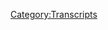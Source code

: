 {{DEFAULTSORT:
    #_TRANSCRIPT_0492:October 13, 2020
}}{{Transcript
    | title         = [[492: October 13, 2020]]
    | caption       = [https://knowledgefight.libsyn.com/492-october-13-2020 Listen to this episode on Libsyn]
    | episodeNumber = [[492: October 13, 2020|492]]
    | length        = 01:11:33
}}

{{MessageBox
    | header     = Warning: Bot Generated Content
    | text       = This transcript was automatically generated by transcription software and likely contains many mistakes and misattributions. Please check the audio for definitive quotes, attribution, and context.
    | image      = N3yvass4myg91.webp
    | imagewidth = 50px
    | id         = warning
}}

{{TranscriptBlock
    | name      = Unknown Speaker
    | timestamp = 00:00:00.000
    | text      = ["
}}

{{TranscriptBlock
    | name      = Unknown Speaker
    | timestamp = 00:00:04.780
    | text      = Radio
}}

{{TranscriptBlock
    | name      = Unknown Speaker
    | timestamp = 00:00:08.560
    | text      = Radio
}}

{{TranscriptBlock
    | name      = Unknown Speaker
    | timestamp = 00:00:09.300
    | text      = Radio
}}

{{TranscriptBlock
    | name      = Unknown Speaker
    | timestamp = 00:00:10.779
    | text      = No
}}

{{TranscriptBlock
    | name      = Unknown Speaker
    | timestamp = 00:00:12.980
    | text      = Knowledge Fight
}}

{{TranscriptBlock
    | name      = Unknown Speaker
    | timestamp = 00:00:16.039
    | text      = Dan, and Jordan, I am sweating
}}

{{TranscriptBlock
    | name      = Unknown Speaker
    | timestamp = 00:00:19.219
    | text      = knowledgefight.com
}}

{{TranscriptBlock
    | name      = Unknown Speaker
    | timestamp = 00:00:20.460
    | text      = It's time to pray
}}

{{TranscriptBlock
    | name      = Unknown Speaker
    | timestamp = 00:00:21.679
    | text      = I have great respect for knowledgefight
}}

{{TranscriptBlock
    | name      = Unknown Speaker
    | timestamp = 00:00:24.100
    | text      = knowledgefight
}}

{{TranscriptBlock
    | name      = Unknown Speaker
    | timestamp = 00:00:25.100
    | text      = I'm sick of them posing as if they're the good guys
}}

{{TranscriptBlock
    | name      = Unknown Speaker
    | timestamp = 00:00:27.379
    | text      = saying we are the bad guys
}}

{{TranscriptBlock
    | name      = Unknown Speaker
    | timestamp = 00:00:28.960
    | text      = Knowledge Fight.
}}

{{TranscriptBlock
    | name      = Unknown Speaker
    | timestamp = 00:00:29.960
    | text      = Dan and George.
}}

{{TranscriptBlock
    | name      = Unknown Speaker
    | timestamp = 00:00:30.960
    | text      = Knowledge Fight.
}}

{{TranscriptBlock
    | name      = Unknown Speaker
    | timestamp = 00:00:31.960
    | text      = Riddle Earth.
}}

{{TranscriptBlock
    | name      = Unknown Speaker
    | timestamp = 00:00:32.960
    | text      = Riddle Earth.
}}

{{TranscriptBlock
    | name      = Unknown Speaker
    | timestamp = 00:00:33.960
    | text      = Riddle Earth.
}}

{{TranscriptBlock
    | name      = Unknown Speaker
    | timestamp = 00:00:34.960
    | text      = I need.
}}

{{TranscriptBlock
    | name      = Unknown Speaker
    | timestamp = 00:00:35.960
    | text      = I need money.
}}

{{TranscriptBlock
    | name      = Unknown Speaker
    | timestamp = 00:00:36.960
    | text      = Riddle Earth.
}}

{{TranscriptBlock
    | name      = Unknown Speaker
    | timestamp = 00:00:37.960
    | text      = Riddle Earth.
}}

{{TranscriptBlock
    | name      = Unknown Speaker
    | timestamp = 00:00:38.960
    | text      = Riddle Earth.
}}

{{TranscriptBlock
    | name      = Unknown Speaker
    | timestamp = 00:00:39.960
    | text      = Andy and Kansas.
}}

{{TranscriptBlock
    | name      = Unknown Speaker
    | timestamp = 00:00:40.960
    | text      = Andy and.
}}

{{TranscriptBlock
    | name      = Unknown Speaker
    | timestamp = 00:00:41.960
    | text      = Andy and.
}}

{{TranscriptBlock
    | name      = Unknown Speaker
    | timestamp = 00:00:42.960
    | text      = Stop it.
}}

{{TranscriptBlock
    | name      = Unknown Speaker
    | timestamp = 00:00:43.960
    | text      = Andy and.
}}

{{TranscriptBlock
    | name      = Unknown Speaker
    | timestamp = 00:00:44.960
    | text      = Andy and.
}}

{{TranscriptBlock
    | name      = Unknown Speaker
    | timestamp = 00:00:45.960
    | text      = Andy and.
}}

{{TranscriptBlock
    | name      = Unknown Speaker
    | timestamp = 00:00:46.960
    | text      = Andy and.
}}

{{TranscriptBlock
    | name      = Unknown Speaker
    | timestamp = 00:00:47.960
    | text      = Andy and.
}}

{{TranscriptBlock
    | name      = Unknown Speaker
    | timestamp = 00:00:48.960
    | text      = It's time to pray.
}}

{{TranscriptBlock
    | name      = Unknown Speaker
    | timestamp = 00:00:49.960
    | text      = Andy and Kansas.
}}

{{TranscriptBlock
    | name      = Unknown Speaker
    | timestamp = 00:00:50.960
    | text      = You're on the air.
}}

{{TranscriptBlock
    | name      = Unknown Speaker
    | timestamp = 00:00:51.960
    | text      = Thanks for holding us.
}}

{{TranscriptBlock
    | name      = Unknown Speaker
    | timestamp = 00:00:52.960
    | text      = Hello Alex.
}}

{{TranscriptBlock
    | name      = Unknown Speaker
    | timestamp = 00:00:53.960
    | text      = I'm a first time caller.
}}

{{TranscriptBlock
    | name      = Unknown Speaker
    | timestamp = 00:00:54.960
    | text      = I'm a huge fan.
}}

{{TranscriptBlock
    | name      = Unknown Speaker
    | timestamp = 00:00:55.960
    | text      = I love your work.
}}

{{TranscriptBlock
    | name      = Unknown Speaker
    | timestamp = 00:00:56.960
    | text      = Knowledge Fight.
}}

{{TranscriptBlock
    | name      = Unknown Speaker
    | timestamp = 00:00:57.960
    | text      = I love you.
}}

{{TranscriptBlock
    | name      = Unknown Speaker
    | timestamp = 00:00:58.960
    | text      = Hey everybody.
}}

{{TranscriptBlock
    | name      = Unknown Speaker
    | timestamp = 00:00:59.960
    | text      = Welcome back to Knowledge Fight.
}}

{{TranscriptBlock
    | name      = Unknown Speaker
    | timestamp = 00:01:00.960
    | text      = I'm Dan.
}}

{{TranscriptBlock
    | name      = Unknown Speaker
    | timestamp = 00:01:01.960
    | text      = I'm Jordan.
}}

{{TranscriptBlock
    | name      = Unknown Speaker
    | timestamp = 00:01:02.960
    | text      = We're a couple dudes.
}}

{{TranscriptBlock
    | name      = Unknown Speaker
    | timestamp = 00:01:03.960
    | text      = Like to sit around, drink novelty beverages and talk a little bit about Alex Jones.
}}

{{TranscriptBlock
    | name      = Unknown Speaker
    | timestamp = 00:01:05.959
    | text      = Oh indeed we are Dan.
}}

{{TranscriptBlock
    | name      = Unknown Speaker
    | timestamp = 00:01:06.959
    | text      = Jordan.
}}

{{TranscriptBlock
    | name      = Unknown Speaker
    | timestamp = 00:01:07.959
    | text      = Dan!
}}

{{TranscriptBlock
    | name      = Unknown Speaker
    | timestamp = 00:01:08.959
    | text      = Jordan.
}}

{{TranscriptBlock
    | name      = Unknown Speaker
    | timestamp = 00:01:09.959
    | text      = Quick question for you.
}}

{{TranscriptBlock
    | name      = Unknown Speaker
    | timestamp = 00:01:10.959
    | text      = What's up?
}}

{{TranscriptBlock
    | name      = Unknown Speaker
    | timestamp = 00:01:11.959
    | text      = What's your bright spot today?
}}

{{TranscriptBlock
    | name      = Unknown Speaker
    | timestamp = 00:01:12.959
    | text      = My bright spot today is actually this novelty beverage that I have in front of me.
}}

{{TranscriptBlock
    | name      = Unknown Speaker
    | timestamp = 00:01:14.959
    | text      = Okay.
}}

{{TranscriptBlock
    | name      = Unknown Speaker
    | timestamp = 00:01:15.959
    | text      = This is a little brand called Ourobora.
}}

{{TranscriptBlock
    | name      = Unknown Speaker
    | timestamp = 00:01:17.959
    | text      = Ourobora.
}}

{{TranscriptBlock
    | name      = Unknown Speaker
    | timestamp = 00:01:18.959
    | text      = No free rides.
}}

{{TranscriptBlock
    | name      = Unknown Speaker
    | timestamp = 00:01:20.959
    | text      = No sponsorship.
}}

{{TranscriptBlock
    | name      = Unknown Speaker
    | timestamp = 00:01:21.959
    | text      = Alright.
}}

{{TranscriptBlock
    | name      = Unknown Speaker
    | timestamp = 00:01:22.959
    | text      = But I will say that, first of all, I got this novelty beverage, this seltzer here, thanks
}}

{{TranscriptBlock
    | name      = Unknown Speaker
    | timestamp = 00:01:29.840
    | text      = to a tip from Amani, listener Amani, policy wonk.
}}

{{TranscriptBlock
    | name      = Unknown Speaker
    | timestamp = 00:01:35.060
    | text      = They sent me...
}}

{{TranscriptBlock
    | name      = Unknown Speaker
    | timestamp = 00:01:36.060
    | text      = Deep seltzer from here on out.
}}

{{TranscriptBlock
    | name      = Unknown Speaker
    | timestamp = 00:01:38.079
    | text      = They sent me a six pack of a sampler of this brand, DRAM, that actually another listener,
}}

{{TranscriptBlock
    | name      = Unknown Speaker
    | timestamp = 00:01:44.959
    | text      = Valerie, brought to my attention way back.
}}

{{TranscriptBlock
    | name      = Unknown Speaker
    | timestamp = 00:01:47.120
    | text      = And I wasn't able to order it from the website and I was really pissed off because they had
}}

{{TranscriptBlock
    | name      = Unknown Speaker
    | timestamp = 00:01:50.959
    | text      = a backlog on the website or whatever.
}}

{{TranscriptBlock
    | name      = Unknown Speaker
    | timestamp = 00:01:53.079
    | text      = Anyway, Amani sends me these DRAMs and they're fantastic.
}}

{{TranscriptBlock
    | name      = Unknown Speaker
    | timestamp = 00:01:56.920
    | text      = I'd had one of them before, the black tea cardamom one.
}}

{{TranscriptBlock
    | name      = Unknown Speaker
    | timestamp = 00:02:00.680
    | text      = I actually had, when I came over to your house for dinner, like maybe a year or two ago.
}}

{{TranscriptBlock
    | name      = Unknown Speaker
    | timestamp = 00:02:05.480
    | text      = Yeah, yeah.
}}

{{TranscriptBlock
    | name      = Unknown Speaker
    | timestamp = 00:02:06.480
    | text      = It was a while back.
}}

{{TranscriptBlock
    | name      = Unknown Speaker
    | timestamp = 00:02:07.480
    | text      = It was great.
}}

{{TranscriptBlock
    | name      = Unknown Speaker
    | timestamp = 00:02:08.479
    | text      = It was tasty.
}}

{{TranscriptBlock
    | name      = Unknown Speaker
    | timestamp = 00:02:09.479
    | text      = And all of them are good.
}}

{{TranscriptBlock
    | name      = Unknown Speaker
    | timestamp = 00:02:10.479
    | text      = I have not given specific scores to them yet because they're a little bit more complicated.
}}

{{TranscriptBlock
    | name      = Unknown Speaker
    | timestamp = 00:02:12.479
    | text      = So it's a real Wham, DRAM, thank you ma'am.
}}

{{TranscriptBlock
    | name      = Unknown Speaker
    | timestamp = 00:02:14.960
    | text      = Thank you.
}}

{{TranscriptBlock
    | name      = Unknown Speaker
    | timestamp = 00:02:15.960
    | text      = DRAM.
}}

{{TranscriptBlock
    | name      = Unknown Speaker
    | timestamp = 00:02:16.960
    | text      = Yeah, they're good.
}}

{{TranscriptBlock
    | name      = Unknown Speaker
    | timestamp = 00:02:18.360
    | text      = They're very evolved seltzers.
}}

{{TranscriptBlock
    | name      = Unknown Speaker
    | timestamp = 00:02:20.240
    | text      = Who evolved seltzers.
}}

{{TranscriptBlock
    | name      = Unknown Speaker
    | timestamp = 00:02:21.240
    | text      = All right.
}}

{{TranscriptBlock
    | name      = Unknown Speaker
    | timestamp = 00:02:22.240
    | text      = Complex flavored seltzers.
}}

{{TranscriptBlock
    | name      = Unknown Speaker
    | timestamp = 00:02:23.240
    | text      = All right.
}}

{{TranscriptBlock
    | name      = Unknown Speaker
    | timestamp = 00:02:24.240
    | text      = And then so Amani sent me another tip on this Ourobora, which is another brand that apparently
}}

{{TranscriptBlock
    | name      = Unknown Speaker
    | timestamp = 00:02:30.520
    | text      = has some interesting flavors.
}}

{{TranscriptBlock
    | name      = Unknown Speaker
    | timestamp = 00:02:32.419
    | text      = And I've tried their basil berry and watermelon peppermint, and those were both great.
}}

{{TranscriptBlock
    | name      = Unknown Speaker
    | timestamp = 00:02:41.319
    | text      = I'm finding that watermelon and mint in a seltzer really is a complimentary flavor that
}}

{{TranscriptBlock
    | name      = Unknown Speaker
    | timestamp = 00:02:46.719
    | text      = you would not expect.
}}

{{TranscriptBlock
    | name      = Unknown Speaker
    | timestamp = 00:02:47.719
    | text      = It's fantastic.
}}

{{TranscriptBlock
    | name      = Unknown Speaker
    | timestamp = 00:02:48.719
    | text      = Yeah, you know what?
}}

{{TranscriptBlock
    | name      = Unknown Speaker
    | timestamp = 00:02:49.719
    | text      = The more I think about it, the more in a seltzer, because it provides like a little bright kind
}}

{{TranscriptBlock
    | name      = Unknown Speaker
    | timestamp = 00:02:54.039
    | text      = of kick to it that almost the bubbles would kind of take away from the watermelon flavor.
}}

{{TranscriptBlock
    | name      = Unknown Speaker
    | timestamp = 00:02:59.919
    | text      = So it kind of balances out right.
}}

{{TranscriptBlock
    | name      = Unknown Speaker
    | timestamp = 00:03:01.319
    | text      = That's a good point.
}}

{{TranscriptBlock
    | name      = Unknown Speaker
    | timestamp = 00:03:02.319
    | text      = And then the mint just comes in like a train.
}}

{{TranscriptBlock
    | name      = Unknown Speaker
    | timestamp = 00:03:04.240
    | text      = Yeah, yeah, yeah.
}}

{{TranscriptBlock
    | name      = Unknown Speaker
    | timestamp = 00:03:05.240
    | text      = And then basil strawberry is really good too.
}}

{{TranscriptBlock
    | name      = Unknown Speaker
    | timestamp = 00:03:08.560
    | text      = Strawberry is just a great flavor, but sometimes it can be a little bit too sweet.
}}

{{TranscriptBlock
    | name      = Unknown Speaker
    | timestamp = 00:03:11.439
    | text      = The basil comes in and like really checks it.
}}

{{TranscriptBlock
    | name      = Unknown Speaker
    | timestamp = 00:03:15.280
    | text      = Basil is a hard flavor for me to think about drinking.
}}

{{TranscriptBlock
    | name      = Unknown Speaker
    | timestamp = 00:03:18.400
    | text      = Yeah.
}}

{{TranscriptBlock
    | name      = Unknown Speaker
    | timestamp = 00:03:19.400
    | text      = It's a little too basil-y.
}}

{{TranscriptBlock
    | name      = Unknown Speaker
    | timestamp = 00:03:20.400
    | text      = Don't worry about it.
}}

{{TranscriptBlock
    | name      = Unknown Speaker
    | timestamp = 00:03:21.400
    | text      = Okay, all right.
}}

{{TranscriptBlock
    | name      = Unknown Speaker
    | timestamp = 00:03:22.400
    | text      = But I have here the first that's risky.
}}

{{TranscriptBlock
    | name      = Unknown Speaker
    | timestamp = 00:03:24.599
    | text      = Uh-huh.
}}

{{TranscriptBlock
    | name      = Unknown Speaker
    | timestamp = 00:03:25.599
    | text      = That's risky.
}}

{{TranscriptBlock
    | name      = Unknown Speaker
    | timestamp = 00:03:26.599
    | text      = I think so.
}}

{{TranscriptBlock
    | name      = Unknown Speaker
    | timestamp = 00:03:27.599
    | text      = Okay, all right.
}}

{{TranscriptBlock
    | name      = Unknown Speaker
    | timestamp = 00:03:28.599
    | text      = Cactus rose.
}}

{{TranscriptBlock
    | name      = Unknown Speaker
    | timestamp = 00:03:29.599
    | text      = Okay.
}}

{{TranscriptBlock
    | name      = Unknown Speaker
    | timestamp = 00:03:30.599
    | text      = All right, cactus rose.
}}

{{TranscriptBlock
    | name      = Unknown Speaker
    | timestamp = 00:03:31.599
    | text      = I know that rose and other sort of flower flavors have been pretty well received.
}}

{{TranscriptBlock
    | name      = Unknown Speaker
    | timestamp = 00:03:37.639
    | text      = Sure.
}}

{{TranscriptBlock
    | name      = Unknown Speaker
    | timestamp = 00:03:38.639
    | text      = Cactus, I'm a little worried about.
}}

{{TranscriptBlock
    | name      = Unknown Speaker
    | timestamp = 00:03:40.479
    | text      = Right.
}}

{{TranscriptBlock
    | name      = Unknown Speaker
    | timestamp = 00:03:41.479
    | text      = Prickly pear.
}}

{{TranscriptBlock
    | name      = Unknown Speaker
    | timestamp = 00:03:42.479
    | text      = Is it a cactus plus rose or is it the rose from a cactus?
}}

{{TranscriptBlock
    | name      = Unknown Speaker
    | timestamp = 00:03:46.479
    | text      = I believe it's cactus and rose.
}}

{{TranscriptBlock
    | name      = Unknown Speaker
    | timestamp = 00:03:49.000
    | text      = Made with real rose and natural prickly pear.
}}

{{TranscriptBlock
    | name      = Unknown Speaker
    | timestamp = 00:03:52.800
    | text      = Ah, okay.
}}

{{TranscriptBlock
    | name      = Unknown Speaker
    | timestamp = 00:03:53.800
    | text      = So we're going to give this a whirl.
}}

{{TranscriptBlock
    | name      = Unknown Speaker
    | timestamp = 00:03:55.080
    | text      = Here we go.
}}

{{TranscriptBlock
    | name      = Unknown Speaker
    | timestamp = 00:03:56.080
    | text      = See if ouroboros can knock it out of the park three for three.
}}

{{TranscriptBlock
    | name      = Unknown Speaker
    | timestamp = 00:03:59.400
    | text      = Yeah.
}}

{{TranscriptBlock
    | name      = Unknown Speaker
    | timestamp = 00:04:00.400
    | text      = Although I'll say the other two flavors.
}}

{{TranscriptBlock
    | name      = Unknown Speaker
    | timestamp = 00:04:01.400
    | text      = Sure.
}}

{{TranscriptBlock
    | name      = Unknown Speaker
    | timestamp = 00:04:02.400
    | text      = Much riskier probably than cactus rose.
}}

{{TranscriptBlock
    | name      = Unknown Speaker
    | timestamp = 00:04:04.639
    | text      = Will it deliver or will it eat itself?
}}

{{TranscriptBlock
    | name      = Unknown Speaker
    | timestamp = 00:04:08.439
    | text      = Change its name to ouroboros.
}}

{{TranscriptBlock
    | name      = Unknown Speaker
    | timestamp = 00:04:11.180
    | text      = That's pretty good.
}}

{{TranscriptBlock
    | name      = Unknown Speaker
    | timestamp = 00:04:12.180
    | text      = That's pretty good?
}}

{{TranscriptBlock
    | name      = Unknown Speaker
    | timestamp = 00:04:13.180
    | text      = Yep, that's pretty good.
}}

{{TranscriptBlock
    | name      = Unknown Speaker
    | timestamp = 00:04:14.180
    | text      = Okay.
}}

{{TranscriptBlock
    | name      = Unknown Speaker
    | timestamp = 00:04:15.180
    | text      = All right.
}}

{{TranscriptBlock
    | name      = Unknown Speaker
    | timestamp = 00:04:16.180
    | text      = Good bright spot then.
}}

{{TranscriptBlock
    | name      = Unknown Speaker
    | timestamp = 00:04:17.180
    | text      = These two involve either, one of them is coconut, lemongrass coconut, I think.
}}

{{TranscriptBlock
    | name      = Unknown Speaker
    | timestamp = 00:04:21.560
    | text      = Oh, okay.
}}

{{TranscriptBlock
    | name      = Unknown Speaker
    | timestamp = 00:04:22.560
    | text      = Pass.
}}

{{TranscriptBlock
    | name      = Unknown Speaker
    | timestamp = 00:04:23.560
    | text      = And then I don't remember what the last one is, but they're very risky in terms of things
}}

{{TranscriptBlock
    | name      = Unknown Speaker
    | timestamp = 00:04:26.560
    | text      = that I have not enjoyed.
}}

{{TranscriptBlock
    | name      = Unknown Speaker
    | timestamp = 00:04:28.199
    | text      = Lemongrass coconut sounds like a nightmare.
}}

{{TranscriptBlock
    | name      = Unknown Speaker
    | timestamp = 00:04:29.759
    | text      = But one of the things that I'm starting to recognize is a lot of these flavors that I
}}

{{TranscriptBlock
    | name      = Unknown Speaker
    | timestamp = 00:04:33.680
    | text      = don't like can be saved with the addition of something else.
}}

{{TranscriptBlock
    | name      = Unknown Speaker
    | timestamp = 00:04:38.480
    | text      = Sure, sure.
}}

{{TranscriptBlock
    | name      = Unknown Speaker
    | timestamp = 00:04:39.480
    | text      = Something a little bit, like I don't think I would enjoy prickly pear, but I think the
}}

{{TranscriptBlock
    | name      = Unknown Speaker
    | timestamp = 00:04:42.800
    | text      = rose elevates it.
}}

{{TranscriptBlock
    | name      = Unknown Speaker
    | timestamp = 00:04:43.800
    | text      = Yeah.
}}

{{TranscriptBlock
    | name      = Unknown Speaker
    | timestamp = 00:04:44.800
    | text      = And I don't think I like watermelon flavored stuff all that much, but the mint really compliments
}}

{{TranscriptBlock
    | name      = Unknown Speaker
    | timestamp = 00:04:49.240
    | text      = it really well.
}}

{{TranscriptBlock
    | name      = Unknown Speaker
    | timestamp = 00:04:50.439
    | text      = You haven't ever had anybody grill a cactus thing for you?
}}

{{TranscriptBlock
    | name      = Unknown Speaker
    | timestamp = 00:04:55.220
    | text      = Who would do that?
}}

{{TranscriptBlock
    | name      = Unknown Speaker
    | timestamp = 00:04:56.220
    | text      = Who would do that for me?
}}

{{TranscriptBlock
    | name      = Unknown Speaker
    | timestamp = 00:04:57.220
    | text      = That's a really good question.
}}

{{TranscriptBlock
    | name      = Unknown Speaker
    | timestamp = 00:04:58.220
    | text      = That's a really good question.
}}

{{TranscriptBlock
    | name      = Unknown Speaker
    | timestamp = 00:04:59.560
    | text      = I don't know, maybe you got a wild hair up your ass when you were in Hawaii and your
}}

{{TranscriptBlock
    | name      = Unknown Speaker
    | timestamp = 00:05:04.360
    | text      = family ate cactus.
}}

{{TranscriptBlock
    | name      = Unknown Speaker
    | timestamp = 00:05:06.360
    | text      = I've definitely eaten some cactus in my life.
}}

{{TranscriptBlock
    | name      = Unknown Speaker
    | timestamp = 00:05:09.079
    | text      = I can't recall specifics.
}}

{{TranscriptBlock
    | name      = Unknown Speaker
    | timestamp = 00:05:10.079
    | text      = All right.
}}

{{TranscriptBlock
    | name      = Unknown Speaker
    | timestamp = 00:05:11.079
    | text      = And I won't.
}}

{{TranscriptBlock
    | name      = Unknown Speaker
    | timestamp = 00:05:12.079
    | text      = I will not respond to this kind of grilling.
}}

{{TranscriptBlock
    | name      = Unknown Speaker
    | timestamp = 00:05:15.759
    | text      = This is not a grilling.
}}

{{TranscriptBlock
    | name      = Unknown Speaker
    | timestamp = 00:05:16.759
    | text      = It's grilling about grilling cactus.
}}

{{TranscriptBlock
    | name      = Unknown Speaker
    | timestamp = 00:05:17.759
    | text      = It is fairly grilling, yes.
}}

{{TranscriptBlock
    | name      = Unknown Speaker
    | timestamp = 00:05:19.360
    | text      = That's true.
}}

{{TranscriptBlock
    | name      = Unknown Speaker
    | timestamp = 00:05:20.360
    | text      = Alans, what's your bright spot?
}}

{{TranscriptBlock
    | name      = Unknown Speaker
    | timestamp = 00:05:21.360
    | text      = My bright spot, I'm going to have to go to the package bin.
}}

{{TranscriptBlock
    | name      = Unknown Speaker
    | timestamp = 00:05:24.759
    | text      = Hey.
}}

{{TranscriptBlock
    | name      = Unknown Speaker
    | timestamp = 00:05:25.759
    | text      = That's right.
}}

{{TranscriptBlock
    | name      = Unknown Speaker
    | timestamp = 00:05:26.759
    | text      = Hey.
}}

{{TranscriptBlock
    | name      = Unknown Speaker
    | timestamp = 00:05:27.759
    | text      = That's right.
}}

{{TranscriptBlock
    | name      = Unknown Speaker
    | timestamp = 00:05:28.759
    | text      = Hey.
}}

{{TranscriptBlock
    | name      = Unknown Speaker
    | timestamp = 00:05:29.759
    | text      = That's right.
}}

{{TranscriptBlock
    | name      = Unknown Speaker
    | timestamp = 00:05:30.759
    | text      = Hey.
}}

{{TranscriptBlock
    | name      = Unknown Speaker
    | timestamp = 00:05:31.759
    | text      = And Black Dragon Queen Christy sent us these incredible Halloween chocolates that are air
}}

{{TranscriptBlock
    | name      = Unknown Speaker
    | timestamp = 00:05:36.360
    | text      = brushed and painted so beautifully and perfectly with all of these really complex and interesting
}}

{{TranscriptBlock
    | name      = Unknown Speaker
    | timestamp = 00:05:40.800
    | text      = flavors.
}}

{{TranscriptBlock
    | name      = Unknown Speaker
    | timestamp = 00:05:41.800
    | text      = Like those seltzers.
}}

{{TranscriptBlock
    | name      = Unknown Speaker
    | timestamp = 00:05:42.800
    | text      = Much like those seltzers, there was one that was like a limoncello cake thing, and it just
}}

{{TranscriptBlock
    | name      = Unknown Speaker
    | timestamp = 00:05:47.160
    | text      = had the lightest of chocolate coverings around it, and you opened a bite, and it tasted exactly
}}

{{TranscriptBlock
    | name      = Unknown Speaker
    | timestamp = 00:05:51.660
    | text      = like you had just eaten a little piece of cake with a tiny bit of chocolate on top.
}}

{{TranscriptBlock
    | name      = Unknown Speaker
    | timestamp = 00:05:56.439
    | text      = It was incredible.
}}

{{TranscriptBlock
    | name      = Unknown Speaker
    | timestamp = 00:05:57.439
    | text      = So, so good.
}}

{{TranscriptBlock
    | name      = Unknown Speaker
    | timestamp = 00:05:58.439
    | text      = That's fantastic.
}}

{{TranscriptBlock
    | name      = Unknown Speaker
    | timestamp = 00:05:59.439
    | text      = Yeah, yeah, yeah.
}}

{{TranscriptBlock
    | name      = Unknown Speaker
    | timestamp = 00:06:00.439
    | text      = So that's a huge bright spot for me.
}}

{{TranscriptBlock
    | name      = Unknown Speaker
    | timestamp = 00:06:02.040
    | text      = I'm going to go ahead and close the package bin.
}}

{{TranscriptBlock
    | name      = Unknown Speaker
    | timestamp = 00:06:04.720
    | text      = I really don't like, first of all, I don't like your hijacking of sound effects.
}}

{{TranscriptBlock
    | name      = Unknown Speaker
    | timestamp = 00:06:09.319
    | text      = No, I'm not hijacking of sound effects.
}}

{{TranscriptBlock
    | name      = Unknown Speaker
    | timestamp = 00:06:10.319
    | text      = I also don't like-
}}

{{TranscriptBlock
    | name      = Unknown Speaker
    | timestamp = 00:06:11.319
    | text      = That's a completely different sound effect.
}}

{{TranscriptBlock
    | name      = Unknown Speaker
    | timestamp = 00:06:12.319
    | text      = I also don't like how you're doing space work with the crate.
}}

{{TranscriptBlock
    | name      = Unknown Speaker
    | timestamp = 00:06:15.079
    | text      = Of course I'm doing space work.
}}

{{TranscriptBlock
    | name      = Unknown Speaker
    | timestamp = 00:06:16.079
    | text      = And staring at me the whole time.
}}

{{TranscriptBlock
    | name      = Unknown Speaker
    | timestamp = 00:06:17.439
    | text      = You do space work with the zip every single time.
}}

{{TranscriptBlock
    | name      = Unknown Speaker
    | timestamp = 00:06:20.439
    | text      = How dare you?
}}

{{TranscriptBlock
    | name      = Unknown Speaker
    | timestamp = 00:06:21.439
    | text      = Of course I do, but I don't stare at you while I do it.
}}

{{TranscriptBlock
    | name      = Unknown Speaker
    | timestamp = 00:06:23.959
    | text      = As if to be like, I'm doing your thing.
}}

{{TranscriptBlock
    | name      = Unknown Speaker
    | timestamp = 00:06:25.959
    | text      = Sometimes you do.
}}

{{TranscriptBlock
    | name      = Unknown Speaker
    | timestamp = 00:06:26.959
    | text      = I'm doing your thing.
}}

{{TranscriptBlock
    | name      = Unknown Speaker
    | timestamp = 00:06:27.959
    | text      = Sometimes you do, and it wasn't my thing.
}}

{{TranscriptBlock
    | name      = Unknown Speaker
    | timestamp = 00:06:30.639
    | text      = Wow.
}}

{{TranscriptBlock
    | name      = Unknown Speaker
    | timestamp = 00:06:31.639
    | text      = Yeah.
}}

{{TranscriptBlock
    | name      = Unknown Speaker
    | timestamp = 00:06:32.639
    | text      = That sounds delicious.
}}

{{TranscriptBlock
    | name      = Unknown Speaker
    | timestamp = 00:06:33.639
    | text      = It is absolutely fantastic.
}}

{{TranscriptBlock
    | name      = Unknown Speaker
    | timestamp = 00:06:35.439
    | text      = So Jordan, today we've got an interesting episode to go over.
}}

{{TranscriptBlock
    | name      = Unknown Speaker
    | timestamp = 00:06:37.240
    | text      = We're going to be talking about October 13th, 2020.
}}

{{TranscriptBlock
    | name      = Unknown Speaker
    | timestamp = 00:06:39.639
    | text      = I'm Dan.
}}

{{TranscriptBlock
    | name      = Unknown Speaker
    | timestamp = 00:06:40.639
    | text      = We're going to be talking about October 13th, 2020.
}}

{{TranscriptBlock
    | name      = Unknown Speaker
    | timestamp = 00:06:41.639
    | text      = Oh, God damn it.
}}

{{TranscriptBlock
    | name      = Unknown Speaker
    | timestamp = 00:06:42.639
    | text      = This is actually kind of an interesting situation because this was Tuesday's episode, so we're
}}

{{TranscriptBlock
    | name      = Unknown Speaker
    | timestamp = 00:06:48.600
    | text      = ending the week with a Tuesday.
}}

{{TranscriptBlock
    | name      = Unknown Speaker
    | timestamp = 00:06:50.279
    | text      = Interesting.
}}

{{TranscriptBlock
    | name      = Unknown Speaker
    | timestamp = 00:06:51.279
    | text      = And I might have missed some of the stuff that happens on this show, but Policy Wonk
}}

{{TranscriptBlock
    | name      = Unknown Speaker
    | timestamp = 00:06:56.720
    | text      = Danny sent me a message informing me that this was not to be missed.
}}

{{TranscriptBlock
    | name      = Unknown Speaker
    | timestamp = 00:07:02.240
    | text      = Okay.
}}

{{TranscriptBlock
    | name      = Unknown Speaker
    | timestamp = 00:07:03.240
    | text      = And so I was like, all right, let's go ahead and do it.
}}

{{TranscriptBlock
    | name      = Unknown Speaker
    | timestamp = 00:07:06.300
    | text      = So we've got this episode to get into, and I think Danny might have been right.
}}

{{TranscriptBlock
    | name      = Unknown Speaker
    | timestamp = 00:07:11.920
    | text      = This is not to be missed.
}}

{{TranscriptBlock
    | name      = Unknown Speaker
    | timestamp = 00:07:13.319
    | text      = All right.
}}

{{TranscriptBlock
    | name      = Unknown Speaker
    | timestamp = 00:07:14.319
    | text      = And before we get into the episode proper, let's take a moment, Jordan, to say thank
}}

{{TranscriptBlock
    | name      = Unknown Speaker
    | timestamp = 00:07:16.800
    | text      = you to the folks who have signed up and are supporting the show.
}}

{{TranscriptBlock
    | name      = Unknown Speaker
    | timestamp = 00:07:18.519
    | text      = Oh, that's a great idea.
}}

{{TranscriptBlock
    | name      = Unknown Speaker
    | timestamp = 00:07:19.519
    | text      = So first, 40 ounce engineer.
}}

{{TranscriptBlock
    | name      = Unknown Speaker
    | timestamp = 00:07:21.319
    | text      = Thank you so much.
}}

{{TranscriptBlock
    | name      = Unknown Speaker
    | timestamp = 00:07:22.319
    | text      = You are now a policy wonk.
}}

{{TranscriptBlock
    | name      = Unknown Speaker
    | timestamp = 00:07:23.319
    | text      = I'm a policy wonk.
}}

{{TranscriptBlock
    | name      = Unknown Speaker
    | timestamp = 00:07:24.319
    | text      = Thank you very much, 40 ounce engineer.
}}

{{TranscriptBlock
    | name      = Unknown Speaker
    | timestamp = 00:07:26.360
    | text      = Thank you.
}}

{{TranscriptBlock
    | name      = Unknown Speaker
    | timestamp = 00:07:27.360
    | text      = Do you ever have a 40 phase?
}}

{{TranscriptBlock
    | name      = Unknown Speaker
    | timestamp = 00:07:29.360
    | text      = Yes.
}}

{{TranscriptBlock
    | name      = Unknown Speaker
    | timestamp = 00:07:30.360
    | text      = Yeah.
}}

{{TranscriptBlock
    | name      = Unknown Speaker
    | timestamp = 00:07:31.360
    | text      = Me too.
}}

{{TranscriptBlock
    | name      = Unknown Speaker
    | timestamp = 00:07:32.360
    | text      = I was about to be like, no, I would not.
}}

{{TranscriptBlock
    | name      = Unknown Speaker
    | timestamp = 00:07:34.879
    | text      = Oh, yeah, yeah.
}}

{{TranscriptBlock
    | name      = Unknown Speaker
    | timestamp = 00:07:35.879
    | text      = Next, Ryan.
}}

{{TranscriptBlock
    | name      = Unknown Speaker
    | timestamp = 00:07:36.879
    | text      = Thank you so much.
}}

{{TranscriptBlock
    | name      = Unknown Speaker
    | timestamp = 00:07:37.879
    | text      = You are now policy wonk.
}}

{{TranscriptBlock
    | name      = Unknown Speaker
    | timestamp = 00:07:39.480
    | text      = I'm a policy wonk.
}}

{{TranscriptBlock
    | name      = Unknown Speaker
    | timestamp = 00:07:40.480
    | text      = Thanks, Ryan.
}}

{{TranscriptBlock
    | name      = Unknown Speaker
    | timestamp = 00:07:41.480
    | text      = Thank you.
}}

{{TranscriptBlock
    | name      = Unknown Speaker
    | timestamp = 00:07:42.480
    | text      = Next, one pump, one cream.
}}

{{TranscriptBlock
    | name      = Unknown Speaker
    | timestamp = 00:07:43.480
    | text      = Thank you so much.
}}

{{TranscriptBlock
    | name      = Unknown Speaker
    | timestamp = 00:07:44.480
    | text      = You are now a policy wonk.
}}

{{TranscriptBlock
    | name      = Unknown Speaker
    | timestamp = 00:07:45.480
    | text      = I'm a policy wonk.
}}

{{TranscriptBlock
    | name      = Unknown Speaker
    | timestamp = 00:07:46.480
    | text      = Thank you very much.
}}

{{TranscriptBlock
    | name      = Unknown Speaker
    | timestamp = 00:07:47.480
    | text      = 1P1C?
}}

{{TranscriptBlock
    | name      = Unknown Speaker
    | timestamp = 00:07:48.480
    | text      = Yeah.
}}

{{TranscriptBlock
    | name      = Unknown Speaker
    | timestamp = 00:07:49.480
    | text      = OPOC.
}}

{{TranscriptBlock
    | name      = Unknown Speaker
    | timestamp = 00:07:50.480
    | text      = I like it.
}}

{{TranscriptBlock
    | name      = Unknown Speaker
    | timestamp = 00:07:51.480
    | text      = OPAC.
}}

{{TranscriptBlock
    | name      = Unknown Speaker
    | timestamp = 00:07:52.480
    | text      = It's so close to OPAC.
}}

{{TranscriptBlock
    | name      = Unknown Speaker
    | timestamp = 00:07:53.480
    | text      = No, I would spell it with ones, like the numericals.
}}

{{TranscriptBlock
    | name      = Unknown Speaker
    | timestamp = 00:07:57.040
    | text      = Like too fast, too furious.
}}

{{TranscriptBlock
    | name      = Unknown Speaker
    | timestamp = 00:07:58.439
    | text      = Exactly.
}}

{{TranscriptBlock
    | name      = Unknown Speaker
    | timestamp = 00:07:59.439
    | text      = Yeah.
}}

{{TranscriptBlock
    | name      = Unknown Speaker
    | timestamp = 00:08:00.439
    | text      = Next, Billy Bones Johnson.
}}

{{TranscriptBlock
    | name      = Unknown Speaker
    | timestamp = 00:08:01.439
    | text      = Thank you so much.
}}

{{TranscriptBlock
    | name      = Unknown Speaker
    | timestamp = 00:08:02.439
    | text      = You are now a policy wonk.
}}

{{TranscriptBlock
    | name      = Unknown Speaker
    | timestamp = 00:08:03.439
    | text      = I'm a policy wonk.
}}

{{TranscriptBlock
    | name      = Unknown Speaker
    | timestamp = 00:08:04.439
    | text      = Thank you very much, Billy.
}}

{{TranscriptBlock
    | name      = Unknown Speaker
    | timestamp = 00:08:05.439
    | text      = Thank you so much.
}}

{{TranscriptBlock
    | name      = Unknown Speaker
    | timestamp = 00:08:06.439
    | text      = Thank you.
}}

{{TranscriptBlock
    | name      = Unknown Speaker
    | timestamp = 00:08:07.439
    | text      = Next, all one word, Blue Jay.
}}

{{TranscriptBlock
    | name      = Unknown Speaker
    | timestamp = 00:08:08.439
    | text      = Thank you so much.
}}

{{TranscriptBlock
    | name      = Unknown Speaker
    | timestamp = 00:08:09.439
    | text      = You are now a policy wonk.
}}

{{TranscriptBlock
    | name      = Unknown Speaker
    | timestamp = 00:08:10.439
    | text      = I'm a policy wonk.
}}

{{TranscriptBlock
    | name      = Unknown Speaker
    | timestamp = 00:08:11.439
    | text      = Thanks, Blue Jay.
}}

{{TranscriptBlock
    | name      = Unknown Speaker
    | timestamp = 00:08:12.439
    | text      = Thank you.
}}

{{TranscriptBlock
    | name      = Unknown Speaker
    | timestamp = 00:08:13.439
    | text      = Next, MoominLovesDragon.
}}

{{TranscriptBlock
    | name      = Unknown Speaker
    | timestamp = 00:08:14.439
    | text      = Thank you so much.
}}

{{TranscriptBlock
    | name      = Unknown Speaker
    | timestamp = 00:08:15.439
    | text      = You are now a policy wonk.
}}

{{TranscriptBlock
    | name      = Unknown Speaker
    | timestamp = 00:08:16.439
    | text      = I'm a policy wonk.
}}

{{TranscriptBlock
    | name      = Unknown Speaker
    | timestamp = 00:08:17.439
    | text      = Thank you very much, MoominLovesDragon.
}}

{{TranscriptBlock
    | name      = Unknown Speaker
    | timestamp = 00:08:19.079
    | text      = Thank you.
}}

{{TranscriptBlock
    | name      = Unknown Speaker
    | timestamp = 00:08:20.079
    | text      = And then finally, this person has a name that on the page I can't pronounce, and I would
}}

{{TranscriptBlock
    | name      = Unknown Speaker
    | timestamp = 00:08:27.360
    | text      = feel really bad about trying to pronounce this, because I'm going to fail, except that
}}

{{TranscriptBlock
    | name      = Unknown Speaker
    | timestamp = 00:08:33.399
    | text      = I got a message that said that it would be funny for me to mispronounce this.
}}

{{TranscriptBlock
    | name      = Unknown Speaker
    | timestamp = 00:08:37.159
    | text      = All right, all right.
}}

{{TranscriptBlock
    | name      = Unknown Speaker
    | timestamp = 00:08:38.159
    | text      = So I have permission.
}}

{{TranscriptBlock
    | name      = Unknown Speaker
    | timestamp = 00:08:39.159
    | text      = Eyoyfe is my first... See, here, I'll give it to you.
}}

{{TranscriptBlock
    | name      = Unknown Speaker
    | timestamp = 00:08:43.639
    | text      = Okay.
}}

{{TranscriptBlock
    | name      = Unknown Speaker
    | timestamp = 00:08:44.639
    | text      = A-O-I-F-E.
}}

{{TranscriptBlock
    | name      = Unknown Speaker
    | timestamp = 00:08:45.639
    | text      = Uh-huh.
}}

{{TranscriptBlock
    | name      = Unknown Speaker
    | timestamp = 00:08:46.639
    | text      = It's an Irish name.
}}

{{TranscriptBlock
    | name      = Unknown Speaker
    | timestamp = 00:08:47.639
    | text      = Yeah, yeah, yeah.
}}

{{TranscriptBlock
    | name      = Unknown Speaker
    | timestamp = 00:08:48.639
    | text      = Obviously, I have a lot of... Irish names are maybe some of the most like, what are
}}

{{TranscriptBlock
    | name      = Unknown Speaker
    | timestamp = 00:08:52.919
    | text      = you doing?
}}

{{TranscriptBlock
    | name      = Unknown Speaker
    | timestamp = 00:08:53.919
    | text      = Oh, yeah, yeah, yeah.
}}

{{TranscriptBlock
    | name      = Unknown Speaker
    | timestamp = 00:08:54.919
    | text      = I can't figure out how to say this.
}}

{{TranscriptBlock
    | name      = Unknown Speaker
    | timestamp = 00:08:55.919
    | text      = Siobhan is the best spelled name in the history of the world.
}}

{{TranscriptBlock
    | name      = Unknown Speaker
    | timestamp = 00:08:57.679
    | text      = It's trouble.
}}

{{TranscriptBlock
    | name      = Unknown Speaker
    | timestamp = 00:08:58.679
    | text      = Yeah, yeah, yeah.
}}

{{TranscriptBlock
    | name      = Unknown Speaker
    | timestamp = 00:08:59.679
    | text      = Eyoyfe.
}}

{{TranscriptBlock
    | name      = Unknown Speaker
    | timestamp = 00:09:00.679
    | text      = And Dan Sowin is coming up, so you got to...
}}

{{TranscriptBlock
    | name      = Unknown Speaker
    | timestamp = 00:09:02.840
    | text      = How do you spell that?
}}

{{TranscriptBlock
    | name      = Unknown Speaker
    | timestamp = 00:09:04.440
    | text      = Eyoyfe was my first guess, and I know that's wrong.
}}

{{TranscriptBlock
    | name      = Unknown Speaker
    | timestamp = 00:09:07.879
    | text      = Yeah, yeah, yeah.
}}

{{TranscriptBlock
    | name      = Unknown Speaker
    | timestamp = 00:09:08.879
    | text      = And so I thought about it some more, and I'm like, how could this be pronounced?
}}

{{TranscriptBlock
    | name      = Unknown Speaker
    | timestamp = 00:09:11.320
    | text      = Sure.
}}

{{TranscriptBlock
    | name      = Unknown Speaker
    | timestamp = 00:09:12.320
    | text      = And the other one I came up with it was oy-fee.
}}

{{TranscriptBlock
    | name      = Unknown Speaker
    | timestamp = 00:09:13.879
    | text      = Okay.
}}

{{TranscriptBlock
    | name      = Unknown Speaker
    | timestamp = 00:09:14.879
    | text      = But I also don't think that's right.
}}

{{TranscriptBlock
    | name      = Unknown Speaker
    | timestamp = 00:09:16.399
    | text      = All right.
}}

{{TranscriptBlock
    | name      = Unknown Speaker
    | timestamp = 00:09:17.399
    | text      = So what do you got?
}}

{{TranscriptBlock
    | name      = Unknown Speaker
    | timestamp = 00:09:18.399
    | text      = It's Sean.
}}

{{TranscriptBlock
    | name      = Unknown Speaker
    | timestamp = 00:09:19.399
    | text      = Do you think it's Sean?
}}

{{TranscriptBlock
    | name      = Unknown Speaker
    | timestamp = 00:09:20.399
    | text      = I don't think it's Sean.
}}

{{TranscriptBlock
    | name      = Unknown Speaker
    | timestamp = 00:09:21.399
    | text      = I think it's Sean.
}}

{{TranscriptBlock
    | name      = Unknown Speaker
    | timestamp = 00:09:22.399
    | text      = What do you think?
}}

{{TranscriptBlock
    | name      = Unknown Speaker
    | timestamp = 00:09:23.399
    | text      = I'm pretty sure.
}}

{{TranscriptBlock
    | name      = Unknown Speaker
    | timestamp = 00:09:24.399
    | text      = I used to know this.
}}

{{TranscriptBlock
    | name      = Unknown Speaker
    | timestamp = 00:09:25.500
    | text      = My dad was really, really into Gaelic.
}}

{{TranscriptBlock
    | name      = Unknown Speaker
    | timestamp = 00:09:27.440
    | text      = He had that phase that middle-aged men have where they're like, where am I from?
}}

{{TranscriptBlock
    | name      = Unknown Speaker
    | timestamp = 00:09:30.919
    | text      = I need to know about my ancestors.
}}

{{TranscriptBlock
    | name      = Unknown Speaker
    | timestamp = 00:09:32.759
    | text      = And so he got really into that.
}}

{{TranscriptBlock
    | name      = Unknown Speaker
    | timestamp = 00:09:34.000
    | text      = So there was a time where I would have been like, but no, I don't have any idea.
}}

{{TranscriptBlock
    | name      = Unknown Speaker
    | timestamp = 00:09:38.000
    | text      = Okay.
}}

{{TranscriptBlock
    | name      = Unknown Speaker
    | timestamp = 00:09:39.000
    | text      = Well, eyoyfe.
}}

{{TranscriptBlock
    | name      = Unknown Speaker
    | timestamp = 00:09:40.000
    | text      = Thank you so much.
}}

{{TranscriptBlock
    | name      = Unknown Speaker
    | timestamp = 00:09:41.000
    | text      = I would say it's eef.
}}

{{TranscriptBlock
    | name      = Unknown Speaker
    | timestamp = 00:09:42.000
    | text      = No, I don't know.
}}

{{TranscriptBlock
    | name      = Unknown Speaker
    | timestamp = 00:09:43.000
    | text      = It could be.
}}

{{TranscriptBlock
    | name      = Unknown Speaker
    | timestamp = 00:09:44.000
    | text      = If it is...
}}

{{TranscriptBlock
    | name      = Unknown Speaker
    | timestamp = 00:09:45.000
    | text      = It's Keith.
}}

{{TranscriptBlock
    | name      = Unknown Speaker
    | timestamp = 00:09:46.000
    | text      = However that's pronounced, you are now a policy wonk.
}}

{{TranscriptBlock
    | name      = Unknown Speaker
    | timestamp = 00:09:48.159
    | text      = I'm a policy wonk.
}}

{{TranscriptBlock
    | name      = Unknown Speaker
    | timestamp = 00:09:49.159
    | text      = Thank you very much.
}}

{{TranscriptBlock
    | name      = Unknown Speaker
    | timestamp = 00:09:50.159
    | text      = Thank you.
}}

{{TranscriptBlock
    | name      = Unknown Speaker
    | timestamp = 00:09:51.159
    | text      = If you're out there listening and you're thinking, hey, I enjoyed the show, I'd like to support
}}

{{TranscriptBlock
    | name      = Unknown Speaker
    | timestamp = 00:09:52.919
    | text      = these gents.
}}

{{TranscriptBlock
    | name      = Unknown Speaker
    | timestamp = 00:09:53.919
    | text      = You can do that by going to our website, knowledgefight.com, clicking that button that says support the
}}

{{TranscriptBlock
    | name      = Unknown Speaker
    | timestamp = 00:09:56.960
    | text      = show.
}}

{{TranscriptBlock
    | name      = Unknown Speaker
    | timestamp = 00:09:57.960
    | text      = We would appreciate it.
}}

{{TranscriptBlock
    | name      = Unknown Speaker
    | timestamp = 00:09:58.960
    | text      = The next thing that you could do is hang out in your home after getting a large amount
}}

{{TranscriptBlock
    | name      = Unknown Speaker
    | timestamp = 00:10:04.559
    | text      = of Halloween generosity, keep it in a big bowl, all right?
}}

{{TranscriptBlock
    | name      = Unknown Speaker
    | timestamp = 00:10:08.360
    | text      = And then whenever the young children come to you and knock on your door looking for
}}

{{TranscriptBlock
    | name      = Unknown Speaker
    | timestamp = 00:10:11.879
    | text      = generosity candy, what you do, you step back and you throw it into their bag.
}}

{{TranscriptBlock
    | name      = Unknown Speaker
    | timestamp = 00:10:17.399
    | text      = You got to avoid contact with anybody.
}}

{{TranscriptBlock
    | name      = Unknown Speaker
    | timestamp = 00:10:19.840
    | text      = And that bag is essentially a local charity or bail fund.
}}

{{TranscriptBlock
    | name      = Unknown Speaker
    | timestamp = 00:10:23.639
    | text      = Make sure you throw your generosity into it.
}}

{{TranscriptBlock
    | name      = Unknown Speaker
    | timestamp = 00:10:25.799
    | text      = I support the message that you landed on eventually, but I cannot imagine trick or treating even
}}

{{TranscriptBlock
    | name      = Unknown Speaker
    | timestamp = 00:10:30.240
    | text      = from a distance this year.
}}

{{TranscriptBlock
    | name      = Unknown Speaker
    | timestamp = 00:10:31.240
    | text      = No, I know.
}}

{{TranscriptBlock
    | name      = Unknown Speaker
    | timestamp = 00:10:32.240
    | text      = I have no idea how that's going to play out.
}}

{{TranscriptBlock
    | name      = Unknown Speaker
    | timestamp = 00:10:34.000
    | text      = In my apartment building across the way, neighbors are going to knock on our door and we're going
}}

{{TranscriptBlock
    | name      = Unknown Speaker
    | timestamp = 00:10:39.320
    | text      = to stay back wearing masks just so their two year old can get a little Halloween action
}}

{{TranscriptBlock
    | name      = Unknown Speaker
    | timestamp = 00:10:44.139
    | text      = out of it.
}}

{{TranscriptBlock
    | name      = Unknown Speaker
    | timestamp = 00:10:45.139
    | text      = That's nice.
}}

{{TranscriptBlock
    | name      = Unknown Speaker
    | timestamp = 00:10:46.139
    | text      = So we're all very excited about that.
}}

{{TranscriptBlock
    | name      = Unknown Speaker
    | timestamp = 00:10:47.139
    | text      = That's nice.
}}

{{TranscriptBlock
    | name      = Unknown Speaker
    | timestamp = 00:10:48.139
    | text      = I guess within a building, if there's sort of premeditation to it, that's all right.
}}

{{TranscriptBlock
    | name      = Unknown Speaker
    | timestamp = 00:10:52.440
    | text      = Oh, totally.
}}

{{TranscriptBlock
    | name      = Unknown Speaker
    | timestamp = 00:10:53.440
    | text      = I don't know.
}}

{{TranscriptBlock
    | name      = Unknown Speaker
    | timestamp = 00:10:54.440
    | text      = I don't even know.
}}

{{TranscriptBlock
    | name      = Unknown Speaker
    | timestamp = 00:10:55.440
    | text      = We'll see.
}}

{{TranscriptBlock
    | name      = Unknown Speaker
    | timestamp = 00:10:56.440
    | text      = Scary.
}}

{{TranscriptBlock
    | name      = Unknown Speaker
    | timestamp = 00:10:57.440
    | text      = So Jordan, one thing I want to announce really quick before we get into this episode is that
}}

{{TranscriptBlock
    | name      = Unknown Speaker
    | timestamp = 00:11:04.320
    | text      = we are going to be starting next week, going back to two episodes a week.
}}

{{TranscriptBlock
    | name      = Unknown Speaker
    | timestamp = 00:11:09.320
    | text      = Yeah, we're going to have to.
}}

{{TranscriptBlock
    | name      = Unknown Speaker
    | timestamp = 00:11:11.240
    | text      = We initially went from our three episodes to two episodes because the crushing workload
}}

{{TranscriptBlock
    | name      = Unknown Speaker
    | timestamp = 00:11:18.960
    | text      = of listening to this bullshit is damaging.
}}

{{TranscriptBlock
    | name      = Unknown Speaker
    | timestamp = 00:11:24.000
    | text      = It's hard to put up with.
}}

{{TranscriptBlock
    | name      = Unknown Speaker
    | timestamp = 00:11:25.600
    | text      = It took a second toll on your mind.
}}

{{TranscriptBlock
    | name      = Unknown Speaker
    | timestamp = 00:11:27.240
    | text      = That is.
}}

{{TranscriptBlock
    | name      = Unknown Speaker
    | timestamp = 00:11:28.240
    | text      = Yeah.
}}

{{TranscriptBlock
    | name      = Unknown Speaker
    | timestamp = 00:11:29.240
    | text      = Yeah.
}}

{{TranscriptBlock
    | name      = Unknown Speaker
    | timestamp = 00:11:30.240
    | text      = And then the coronavirus situation happened and there were a lot of people who were having
}}

{{TranscriptBlock
    | name      = Unknown Speaker
    | timestamp = 00:11:33.639
    | text      = to go to work and we felt that, you know, obviously we're in a bit of a privileged situation
}}

{{TranscriptBlock
    | name      = Unknown Speaker
    | timestamp = 00:11:38.480
    | text      = that we can, you know, work from home.
}}

{{TranscriptBlock
    | name      = Unknown Speaker
    | timestamp = 00:11:42.519
    | text      = And so as a show of support and solidarity, we wanted to go back to three episodes a week
}}

{{TranscriptBlock
    | name      = Unknown Speaker
    | timestamp = 00:11:47.080
    | text      = for everybody.
}}

{{TranscriptBlock
    | name      = Unknown Speaker
    | timestamp = 00:11:48.080
    | text      = I also, we kind of thought maybe it would be a couple of months at most.
}}

{{TranscriptBlock
    | name      = Unknown Speaker
    | timestamp = 00:11:53.600
    | text      = If you listen back to those episodes, we're like, if everybody does what they say, it'll
}}

{{TranscriptBlock
    | name      = Unknown Speaker
    | timestamp = 00:11:56.799
    | text      = be a few weeks and then we'll be able to get onto the other side of this.
}}

{{TranscriptBlock
    | name      = Unknown Speaker
    | timestamp = 00:12:00.120
    | text      = And then two days later, everybody's like, let's not do what they say.
}}

{{TranscriptBlock
    | name      = Unknown Speaker
    | timestamp = 00:12:02.879
    | text      = And we're like, okay, we'll see you next year.
}}

{{TranscriptBlock
    | name      = Unknown Speaker
    | timestamp = 00:12:04.919
    | text      = Yeah.
}}

{{TranscriptBlock
    | name      = Unknown Speaker
    | timestamp = 00:12:05.919
    | text      = So it's lingered on and we've just sort of retreated back into that same like three episodes
}}

{{TranscriptBlock
    | name      = Unknown Speaker
    | timestamp = 00:12:10.600
    | text      = a week and it's, you know, it takes its toll.
}}

{{TranscriptBlock
    | name      = Unknown Speaker
    | timestamp = 00:12:13.639
    | text      = And so we're going to be having episodes on Monday and Wednesday.
}}

{{TranscriptBlock
    | name      = Unknown Speaker
    | timestamp = 00:12:17.399
    | text      = But hopefully at the end of each week, we'll be able to have a bonus episode, a mini bonus
}}

{{TranscriptBlock
    | name      = Unknown Speaker
    | timestamp = 00:12:22.120
    | text      = episode that people can find on our Patreon page, the Knowledge Fight, I think it's patreon.com
}}

{{TranscriptBlock
    | name      = Unknown Speaker
    | timestamp = 00:12:28.399
    | text      = slash knowledge fight.
}}

{{TranscriptBlock
    | name      = Unknown Speaker
    | timestamp = 00:12:30.080
    | text      = But I want to be clear about one thing.
}}

{{TranscriptBlock
    | name      = Unknown Speaker
    | timestamp = 00:12:32.820
    | text      = That is not just for donors.
}}

{{TranscriptBlock
    | name      = Unknown Speaker
    | timestamp = 00:12:34.600
    | text      = Yeah.
}}

{{TranscriptBlock
    | name      = Unknown Speaker
    | timestamp = 00:12:35.600
    | text      = And it's not behind a paywall.
}}

{{TranscriptBlock
    | name      = Unknown Speaker
    | timestamp = 00:12:36.600
    | text      = No, no, absolutely not.
}}

{{TranscriptBlock
    | name      = Unknown Speaker
    | timestamp = 00:12:37.639
    | text      = It's just that it is a very convenient place that you can upload audio and stuff.
}}

{{TranscriptBlock
    | name      = Unknown Speaker
    | timestamp = 00:12:44.080
    | text      = And it's, I don't know where to put it on our own website and it seems like a good place
}}

{{TranscriptBlock
    | name      = Unknown Speaker
    | timestamp = 00:12:49.480
    | text      = for it to live.
}}

{{TranscriptBlock
    | name      = Unknown Speaker
    | timestamp = 00:12:50.639
    | text      = And so we actually have our first episode of that up today.
}}

{{TranscriptBlock
    | name      = Unknown Speaker
    | timestamp = 00:12:54.320
    | text      = Exactly.
}}

{{TranscriptBlock
    | name      = Unknown Speaker
    | timestamp = 00:12:55.320
    | text      = We have this episode, who you're listening to now, and a separate bonus episode that
}}

{{TranscriptBlock
    | name      = Unknown Speaker
    | timestamp = 00:13:01.039
    | text      = will be up on the Knowledge Fight Patreon.
}}

{{TranscriptBlock
    | name      = Unknown Speaker
    | timestamp = 00:13:04.639
    | text      = Indeed.
}}

{{TranscriptBlock
    | name      = Unknown Speaker
    | timestamp = 00:13:05.639
    | text      = So if you want to go check that out, again, it's not just for donors.
}}

{{TranscriptBlock
    | name      = Unknown Speaker
    | timestamp = 00:13:09.080
    | text      = If you want to listen to it for free, you are more than welcome to and I will not hold
}}

{{TranscriptBlock
    | name      = Unknown Speaker
    | timestamp = 00:13:13.519
    | text      = it against you in any way.
}}

{{TranscriptBlock
    | name      = Unknown Speaker
    | timestamp = 00:13:14.960
    | text      = Yeah, yeah.
}}

{{TranscriptBlock
    | name      = Unknown Speaker
    | timestamp = 00:13:15.960
    | text      = Also, you can find some nice pictures of things from the Zeap mailbag, but not from the stupid
}}

{{TranscriptBlock
    | name      = Unknown Speaker
    | timestamp = 00:13:20.620
    | text      = crate.
}}

{{TranscriptBlock
    | name      = Unknown Speaker
    | timestamp = 00:13:21.620
    | text      = It's a bin!
}}

{{TranscriptBlock
    | name      = Unknown Speaker
    | timestamp = 00:13:23.620
    | text      = So yeah, you can find some nice pictures over there.
}}

{{TranscriptBlock
    | name      = Unknown Speaker
    | timestamp = 00:13:27.960
    | text      = It'll be lovely.
}}

{{TranscriptBlock
    | name      = Unknown Speaker
    | timestamp = 00:13:29.519
    | text      = And enjoy.
}}

{{TranscriptBlock
    | name      = Unknown Speaker
    | timestamp = 00:13:30.519
    | text      = Yeah.
}}

{{TranscriptBlock
    | name      = Unknown Speaker
    | timestamp = 00:13:31.519
    | text      = I feel very self-conscious about my music from the episode.
}}

{{TranscriptBlock
    | name      = Unknown Speaker
    | timestamp = 00:13:35.639
    | text      = Don't worry about it.
}}

{{TranscriptBlock
    | name      = Unknown Speaker
    | timestamp = 00:13:36.639
    | text      = It's going to be okay.
}}

{{TranscriptBlock
    | name      = Unknown Speaker
    | timestamp = 00:13:37.879
    | text      = There's going to be a lot of great feedback for me and that's what's really important.
}}

{{TranscriptBlock
    | name      = Unknown Speaker
    | timestamp = 00:13:43.320
    | text      = Look, I take the brunt of all negative criticism of this show, so it'd be nice to have a change
}}

{{TranscriptBlock
    | name      = Unknown Speaker
    | timestamp = 00:13:48.480
    | text      = of dynamic.
}}

{{TranscriptBlock
    | name      = Unknown Speaker
    | timestamp = 00:13:49.480
    | text      = Yeah, so Jordan, like I said, October 13th is what we're doing and here's Alex getting
}}

{{TranscriptBlock
    | name      = Unknown Speaker
    | timestamp = 00:13:57.639
    | text      = into the main news story of the day and you might notice his audio is a little bit different
}}

{{TranscriptBlock
    | name      = Unknown Speaker
    | timestamp = 00:14:02.440
    | text      = and I'll explain why in a minute.
}}

{{TranscriptBlock
    | name      = Unknown Speaker
    | timestamp = 00:14:04.919
    | text      = Nightmare confirmed.
}}

{{TranscriptBlock
    | name      = Unknown Speaker
    | timestamp = 00:14:07.120
    | text      = Planetary ruler Bill Gates announces lockdowns will never end.
}}

{{TranscriptBlock
    | name      = Unknown Speaker
    | timestamp = 00:14:11.960
    | text      = Gates and Rockefeller Foundation documents to tell plan for permanent worldwide lockdown.
}}

{{TranscriptBlock
    | name      = Unknown Speaker
    | timestamp = 00:14:17.879
    | text      = Last night, Bill Gates publicly confirmed the plan is being implemented as we speak
}}

{{TranscriptBlock
    | name      = Unknown Speaker
    | timestamp = 00:14:24.120
    | text      = and that civilization as we know it is over.
}}

{{TranscriptBlock
    | name      = Unknown Speaker
    | timestamp = 00:14:27.200
    | text      = I'm about to play much of the chilling eight minute interview.
}}

{{TranscriptBlock
    | name      = Unknown Speaker
    | timestamp = 00:14:34.679
    | text      = Bill Gates didn't say those things.
}}

{{TranscriptBlock
    | name      = Unknown Speaker
    | timestamp = 00:14:37.360
    | text      = Bill Gates is being interviewed and the guy was asking about a lot of the progress that
}}

{{TranscriptBlock
    | name      = Unknown Speaker
    | timestamp = 00:14:41.120
    | text      = has been made in terms of the developing world, food insecurity, things like that.
}}

{{TranscriptBlock
    | name      = Unknown Speaker
    | timestamp = 00:14:45.120
    | text      = A lot of that's been really hurt by the coronavirus and the measures that have needed to be put
}}

{{TranscriptBlock
    | name      = Unknown Speaker
    | timestamp = 00:14:52.240
    | text      = in place and Bill Gates's response to that was medically there's a lot of things that
}}

{{TranscriptBlock
    | name      = Unknown Speaker
    | timestamp = 00:14:57.679
    | text      = won't be set back as far as it might appear, but a lot of the progress in terms of economic
}}

{{TranscriptBlock
    | name      = Unknown Speaker
    | timestamp = 00:15:03.960
    | text      = stuff, food stuff, some of that stuff might take 10 years to get back to the place we
}}

{{TranscriptBlock
    | name      = Unknown Speaker
    | timestamp = 00:15:09.399
    | text      = had gotten to.
}}

{{TranscriptBlock
    | name      = Unknown Speaker
    | timestamp = 00:15:10.399
    | text      = So he was just acknowledging more that there are challenges and setbacks and Alex has taken
}}

{{TranscriptBlock
    | name      = Unknown Speaker
    | timestamp = 00:15:15.759
    | text      = that to be like, oh, he's telling you that it's going to be 10 years until you'll get
}}

{{TranscriptBlock
    | name      = Unknown Speaker
    | timestamp = 00:15:19.960
    | text      = out of your home.
}}

{{TranscriptBlock
    | name      = Unknown Speaker
    | timestamp = 00:15:20.960
    | text      = Oh man.
}}

{{TranscriptBlock
    | name      = Unknown Speaker
    | timestamp = 00:15:21.960
    | text      = Yeah.
}}

{{TranscriptBlock
    | name      = Unknown Speaker
    | timestamp = 00:15:22.960
    | text      = It's like, all right, Alex, whatever dude.
}}

{{TranscriptBlock
    | name      = Unknown Speaker
    | timestamp = 00:15:23.960
    | text      = Permanent lockdown forever.
}}

{{TranscriptBlock
    | name      = Unknown Speaker
    | timestamp = 00:15:24.960
    | text      = Yeah.
}}

{{TranscriptBlock
    | name      = Unknown Speaker
    | timestamp = 00:15:25.960
    | text      = How many different times has civilization ended in the past couple of weeks?
}}

{{TranscriptBlock
    | name      = Unknown Speaker
    | timestamp = 00:15:29.240
    | text      = On Alex's show?
}}

{{TranscriptBlock
    | name      = Unknown Speaker
    | timestamp = 00:15:30.240
    | text      = Yeah.
}}

{{TranscriptBlock
    | name      = Unknown Speaker
    | timestamp = 00:15:31.240
    | text      = 30?
}}

{{TranscriptBlock
    | name      = Unknown Speaker
    | timestamp = 00:15:32.240
    | text      = I want to say there's been a lot of endings of civilizations.
}}

{{TranscriptBlock
    | name      = Unknown Speaker
    | timestamp = 00:15:33.840
    | text      = Yeah.
}}

{{TranscriptBlock
    | name      = Unknown Speaker
    | timestamp = 00:15:34.840
    | text      = I don't want to say that crying wolf is what's happening here because we're well beyond that.
}}

{{TranscriptBlock
    | name      = Unknown Speaker
    | timestamp = 00:15:39.279
    | text      = Alex has said many times he doesn't cry wolf.
}}

{{TranscriptBlock
    | name      = Unknown Speaker
    | timestamp = 00:15:40.960
    | text      = I mean, eventually the wolf ate the kid though.
}}

{{TranscriptBlock
    | name      = Unknown Speaker
    | timestamp = 00:15:43.159
    | text      = Like we're just never going to get the people are just always going to come running whenever
}}

{{TranscriptBlock
    | name      = Unknown Speaker
    | timestamp = 00:15:46.480
    | text      = he yells wolf.
}}

{{TranscriptBlock
    | name      = Unknown Speaker
    | timestamp = 00:15:47.480
    | text      = Yeah.
}}

{{TranscriptBlock
    | name      = Unknown Speaker
    | timestamp = 00:15:48.480
    | text      = So, um, you heard a little bit of a slightly different sound and we'll get, we're going
}}

{{TranscriptBlock
    | name      = Unknown Speaker
    | timestamp = 00:15:52.320
    | text      = to jump ahead to, uh, the second hour to get an explanation for why the sound is different.
}}

{{TranscriptBlock
    | name      = Unknown Speaker
    | timestamp = 00:15:57.960
    | text      = Okay.
}}

{{TranscriptBlock
    | name      = Unknown Speaker
    | timestamp = 00:15:58.960
    | text      = I just did an hour live standing up here in studio with the TV viewers and what Bill Gates
}}

{{TranscriptBlock
    | name      = Unknown Speaker
    | timestamp = 00:16:04.559
    | text      = came out and said last night on national television blew me away so hard that I am just in a blind
}}

{{TranscriptBlock
    | name      = Unknown Speaker
    | timestamp = 00:16:10.600
    | text      = rage right now.
}}

{{TranscriptBlock
    | name      = Unknown Speaker
    | timestamp = 00:16:11.600
    | text      = I mean, he said permanent lockdown at least 10 years, forced inoculations, total control,
}}

{{TranscriptBlock
    | name      = Unknown Speaker
    | timestamp = 00:16:18.159
    | text      = the whole world collapsing, financial destruction to save one 10th of 1% of 1%.
}}

{{TranscriptBlock
    | name      = Unknown Speaker
    | timestamp = 00:16:25.080
    | text      = I mean, it's just crazy.
}}

{{TranscriptBlock
    | name      = Unknown Speaker
    | timestamp = 00:16:27.139
    | text      = It is.
}}

{{TranscriptBlock
    | name      = Unknown Speaker
    | timestamp = 00:16:28.139
    | text      = He didn't say that.
}}

{{TranscriptBlock
    | name      = Unknown Speaker
    | timestamp = 00:16:29.139
    | text      = That is crazy.
}}

{{TranscriptBlock
    | name      = Unknown Speaker
    | timestamp = 00:16:30.139
    | text      = But Alex was so mad about this Bill Gates interview that he did the first hour standing
}}

{{TranscriptBlock
    | name      = Unknown Speaker
    | timestamp = 00:16:33.279
    | text      = up.
}}

{{TranscriptBlock
    | name      = Unknown Speaker
    | timestamp = 00:16:34.279
    | text      = Are you sure that's not a doctor's like try a standing desk.
}}

{{TranscriptBlock
    | name      = Unknown Speaker
    | timestamp = 00:16:38.399
    | text      = Like maybe if you have back problems, you need to strengthen your core muscles.
}}

{{TranscriptBlock
    | name      = Unknown Speaker
    | timestamp = 00:16:41.720
    | text      = Maybe that's what he's going for.
}}

{{TranscriptBlock
    | name      = Unknown Speaker
    | timestamp = 00:16:42.720
    | text      = He had a completely different mic, uh, that apparently catches some room sound.
}}

{{TranscriptBlock
    | name      = Unknown Speaker
    | timestamp = 00:16:47.720
    | text      = Yeah.
}}

{{TranscriptBlock
    | name      = Unknown Speaker
    | timestamp = 00:16:48.720
    | text      = Um, so back to...
}}

{{TranscriptBlock
    | name      = Unknown Speaker
    | timestamp = 00:16:49.720
    | text      = I can't wait to see him doing a show on a treadmill, just standing behind the desk just
}}

{{TranscriptBlock
    | name      = Unknown Speaker
    | timestamp = 00:16:53.440
    | text      = walking.
}}

{{TranscriptBlock
    | name      = Unknown Speaker
    | timestamp = 00:16:54.440
    | text      = Uh, look, uh, I don't want to take time to exercise and do my show.
}}

{{TranscriptBlock
    | name      = Unknown Speaker
    | timestamp = 00:16:59.639
    | text      = I might as well do both at the same time.
}}

{{TranscriptBlock
    | name      = Unknown Speaker
    | timestamp = 00:17:01.840
    | text      = Hopefully all of his business will be done on air and then he'll have the rest of the
}}

{{TranscriptBlock
    | name      = Unknown Speaker
    | timestamp = 00:17:05.799
    | text      = day to just fuck around.
}}

{{TranscriptBlock
    | name      = Unknown Speaker
    | timestamp = 00:17:07.019
    | text      = If he eats lunch on his show, he might as well work out.
}}

{{TranscriptBlock
    | name      = Unknown Speaker
    | timestamp = 00:17:11.119
    | text      = Exactly.
}}

{{TranscriptBlock
    | name      = Unknown Speaker
    | timestamp = 00:17:12.119
    | text      = Have people bring him this business stuff to do, just like, okay, we got to pay this
}}

{{TranscriptBlock
    | name      = Unknown Speaker
    | timestamp = 00:17:16.579
    | text      = bill.
}}

{{TranscriptBlock
    | name      = Unknown Speaker
    | timestamp = 00:17:17.579
    | text      = I got to send some, send some, uh, human resources documents.
}}

{{TranscriptBlock
    | name      = Unknown Speaker
    | timestamp = 00:17:20.880
    | text      = Totally.
}}

{{TranscriptBlock
    | name      = Unknown Speaker
    | timestamp = 00:17:21.880
    | text      = Yep.
}}

{{TranscriptBlock
    | name      = Unknown Speaker
    | timestamp = 00:17:22.880
    | text      = Yep.
}}

{{TranscriptBlock
    | name      = Unknown Speaker
    | timestamp = 00:17:23.880
    | text      = Uh, so we go back to the beginning of the show now where he's standing up and, uh, we
}}

{{TranscriptBlock
    | name      = Unknown Speaker
    | timestamp = 00:17:28.000
    | text      = get, um, a little bit of a conversation about how the globalists are running a scheme, right?
}}

{{TranscriptBlock
    | name      = Unknown Speaker
    | timestamp = 00:17:34.480
    | text      = All this stuff is a scheme, but they have to get you to agree to it.
}}

{{TranscriptBlock
    | name      = Unknown Speaker
    | timestamp = 00:17:39.880
    | text      = Right.
}}

{{TranscriptBlock
    | name      = Unknown Speaker
    | timestamp = 00:17:40.880
    | text      = Right.
}}

{{TranscriptBlock
    | name      = Unknown Speaker
    | timestamp = 00:17:41.880
    | text      = Or Lester magic.
}}

{{TranscriptBlock
    | name      = Unknown Speaker
    | timestamp = 00:17:42.880
    | text      = Right.
}}

{{TranscriptBlock
    | name      = Unknown Speaker
    | timestamp = 00:17:43.880
    | text      = Yeah.
}}

{{TranscriptBlock
    | name      = Unknown Speaker
    | timestamp = 00:17:44.880
    | text      = Um, Alex talks about that a little bit and this is so disappointing to me.
}}

{{TranscriptBlock
    | name      = Unknown Speaker
    | timestamp = 00:17:46.759
    | text      = This is a scheme Lockstep admits 10 years ago for the Rockefeller foundation, they would
}}

{{TranscriptBlock
    | name      = Unknown Speaker
    | timestamp = 00:17:51.759
    | text      = use it to bring in a planetary police state.
}}

{{TranscriptBlock
    | name      = Unknown Speaker
    | timestamp = 00:17:54.559
    | text      = These are quotes.
}}

{{TranscriptBlock
    | name      = Unknown Speaker
    | timestamp = 00:17:55.559
    | text      = Nope.
}}

{{TranscriptBlock
    | name      = Unknown Speaker
    | timestamp = 00:17:56.559
    | text      = And you say, why did they brag?
}}

{{TranscriptBlock
    | name      = Unknown Speaker
    | timestamp = 00:17:58.559
    | text      = Because metaphysically there's a galactic universal rule that you have to tell people
}}

{{TranscriptBlock
    | name      = Unknown Speaker
    | timestamp = 00:18:05.440
    | text      = what you're doing to them.
}}

{{TranscriptBlock
    | name      = Unknown Speaker
    | timestamp = 00:18:06.619
    | text      = It's gotta be in the fine print.
}}

{{TranscriptBlock
    | name      = Unknown Speaker
    | timestamp = 00:18:08.119
    | text      = Galactic above.
}}

{{TranscriptBlock
    | name      = Unknown Speaker
    | timestamp = 00:18:09.119
    | text      = So below God has his rules.
}}

{{TranscriptBlock
    | name      = Unknown Speaker
    | timestamp = 00:18:11.039
    | text      = We just mimic them.
}}

{{TranscriptBlock
    | name      = Unknown Speaker
    | timestamp = 00:18:12.200
    | text      = So it's not fraud in a contract given super fine print in there.
}}

{{TranscriptBlock
    | name      = Unknown Speaker
    | timestamp = 00:18:16.400
    | text      = It says, by the way, I can screw you if I want, but it's still, you gotta get a magnifying
}}

{{TranscriptBlock
    | name      = Unknown Speaker
    | timestamp = 00:18:20.740
    | text      = glass and you gotta look.
}}

{{TranscriptBlock
    | name      = Unknown Speaker
    | timestamp = 00:18:22.200
    | text      = So the globalists have contract law that you have to follow that's based on God's contract
}}

{{TranscriptBlock
    | name      = Unknown Speaker
    | timestamp = 00:18:28.319
    | text      = laws.
}}

{{TranscriptBlock
    | name      = Unknown Speaker
    | timestamp = 00:18:29.319
    | text      = Yeah.
}}

{{TranscriptBlock
    | name      = Unknown Speaker
    | timestamp = 00:18:30.319
    | text      = Yeah.
}}

{{TranscriptBlock
    | name      = Unknown Speaker
    | timestamp = 00:18:31.319
    | text      = Why?
}}

{{TranscriptBlock
    | name      = Unknown Speaker
    | timestamp = 00:18:32.319
    | text      = Like they're working for the devil.
}}

{{TranscriptBlock
    | name      = Unknown Speaker
    | timestamp = 00:18:33.319
    | text      = No.
}}

{{TranscriptBlock
    | name      = Unknown Speaker
    | timestamp = 00:18:34.319
    | text      = Like what, what is it?
}}

{{TranscriptBlock
    | name      = Unknown Speaker
    | timestamp = 00:18:35.319
    | text      = Like they get into heaven when they die, if they work for the devil, but follow contract
}}

{{TranscriptBlock
    | name      = Unknown Speaker
    | timestamp = 00:18:39.279
    | text      = law.
}}

{{TranscriptBlock
    | name      = Unknown Speaker
    | timestamp = 00:18:40.279
    | text      = Well, I mean, you can't be prosecuted if you're, if you're under contract, Dan, it's legal.
}}

{{TranscriptBlock
    | name      = Unknown Speaker
    | timestamp = 00:18:44.519
    | text      = If you're under contract, God can't touch you.
}}

{{TranscriptBlock
    | name      = Unknown Speaker
    | timestamp = 00:18:46.359
    | text      = If you're under contract, what's the consequence of breaking contract law?
}}

{{TranscriptBlock
    | name      = Unknown Speaker
    | timestamp = 00:18:50.160
    | text      = Eternal damnation.
}}

{{TranscriptBlock
    | name      = Unknown Speaker
    | timestamp = 00:18:52.279
    | text      = Right.
}}

{{TranscriptBlock
    | name      = Unknown Speaker
    | timestamp = 00:18:53.279
    | text      = But I think you probably get that for working for the fucking devil.
}}

{{TranscriptBlock
    | name      = Unknown Speaker
    | timestamp = 00:18:56.440
    | text      = Sure.
}}

{{TranscriptBlock
    | name      = Unknown Speaker
    | timestamp = 00:18:57.440
    | text      = But I mean, it might come sooner.
}}

{{TranscriptBlock
    | name      = Unknown Speaker
    | timestamp = 00:18:58.440
    | text      = You might get fired.
}}

{{TranscriptBlock
    | name      = Unknown Speaker
    | timestamp = 00:18:59.880
    | text      = Have you considered that Dan?
}}

{{TranscriptBlock
    | name      = Unknown Speaker
    | timestamp = 00:19:01.440
    | text      = Look, there is a, it is a tough job market out there.
}}

{{TranscriptBlock
    | name      = Unknown Speaker
    | timestamp = 00:19:04.440
    | text      = Satan is the only one hiring.
}}

{{TranscriptBlock
    | name      = Unknown Speaker
    | timestamp = 00:19:07.559
    | text      = I don't understand what they're trying to avoid by following contract law.
}}

{{TranscriptBlock
    | name      = Unknown Speaker
    | timestamp = 00:19:12.279
    | text      = I don't understand what they get.
}}

{{TranscriptBlock
    | name      = Unknown Speaker
    | timestamp = 00:19:15.059
    | text      = It's galactic, Dan.
}}

{{TranscriptBlock
    | name      = Unknown Speaker
    | timestamp = 00:19:16.059
    | text      = Right.
}}

{{TranscriptBlock
    | name      = Unknown Speaker
    | timestamp = 00:19:17.059
    | text      = But what they're doing is evil.
}}

{{TranscriptBlock
    | name      = Unknown Speaker
    | timestamp = 00:19:19.200
    | text      = Well, yeah, but evil still, they're lawful evil.
}}

{{TranscriptBlock
    | name      = Unknown Speaker
    | timestamp = 00:19:22.240
    | text      = They're not chaotic evil, Dan.
}}

{{TranscriptBlock
    | name      = Unknown Speaker
    | timestamp = 00:19:24.680
    | text      = It's just the way it works.
}}

{{TranscriptBlock
    | name      = Unknown Speaker
    | timestamp = 00:19:26.440
    | text      = Right.
}}

{{TranscriptBlock
    | name      = Unknown Speaker
    | timestamp = 00:19:27.440
    | text      = But you can't go outside of your alignment, otherwise you'll receive a penalty on your
}}

{{TranscriptBlock
    | name      = Unknown Speaker
    | timestamp = 00:19:31.759
    | text      = saving throws.
}}

{{TranscriptBlock
    | name      = Unknown Speaker
    | timestamp = 00:19:32.759
    | text      = Right.
}}

{{TranscriptBlock
    | name      = Unknown Speaker
    | timestamp = 00:19:33.759
    | text      = But if like I hid somewhere in a contract that I get to kill you, I can't then murder
}}

{{TranscriptBlock
    | name      = Unknown Speaker
    | timestamp = 00:19:37.720
    | text      = you.
}}

{{TranscriptBlock
    | name      = Unknown Speaker
    | timestamp = 00:19:38.720
    | text      = No, you can't.
}}

{{TranscriptBlock
    | name      = Unknown Speaker
    | timestamp = 00:19:39.720
    | text      = It's under contract.
}}

{{TranscriptBlock
    | name      = Unknown Speaker
    | timestamp = 00:19:40.720
    | text      = Galactic contract.
}}

{{TranscriptBlock
    | name      = Unknown Speaker
    | timestamp = 00:19:41.880
    | text      = I like the idea that there are galaxies though, where these contracts aren't necessary.
}}

{{TranscriptBlock
    | name      = Unknown Speaker
    | timestamp = 00:19:45.599
    | text      = He has to point out that it's galactic.
}}

{{TranscriptBlock
    | name      = Unknown Speaker
    | timestamp = 00:19:47.279
    | text      = Right.
}}

{{TranscriptBlock
    | name      = Unknown Speaker
    | timestamp = 00:19:48.279
    | text      = So the Milky Way has this kind of laws.
}}

{{TranscriptBlock
    | name      = Unknown Speaker
    | timestamp = 00:19:50.559
    | text      = Sure.
}}

{{TranscriptBlock
    | name      = Unknown Speaker
    | timestamp = 00:19:51.559
    | text      = Yeah, yeah, yeah.
}}

{{TranscriptBlock
    | name      = Unknown Speaker
    | timestamp = 00:19:52.559
    | text      = But the other one's not.
}}

{{TranscriptBlock
    | name      = Unknown Speaker
    | timestamp = 00:19:53.559
    | text      = Completely different systems.
}}

{{TranscriptBlock
    | name      = Unknown Speaker
    | timestamp = 00:19:54.559
    | text      = I think Alex was using random words.
}}

{{TranscriptBlock
    | name      = Unknown Speaker
    | timestamp = 00:19:56.519
    | text      = Yeah.
}}

{{TranscriptBlock
    | name      = Unknown Speaker
    | timestamp = 00:19:57.519
    | text      = I don't think it means anything.
}}

{{TranscriptBlock
    | name      = Unknown Speaker
    | timestamp = 00:19:58.519
    | text      = I don't think so either.
}}

{{TranscriptBlock
    | name      = Unknown Speaker
    | timestamp = 00:20:00.019
    | text      = So the globalists, they have these plans that are still following contract law or something.
}}

{{TranscriptBlock
    | name      = Unknown Speaker
    | timestamp = 00:20:04.519
    | text      = Of course.
}}

{{TranscriptBlock
    | name      = Unknown Speaker
    | timestamp = 00:20:05.519
    | text      = And they're fifth and sixth dimensional plans, man.
}}

{{TranscriptBlock
    | name      = Unknown Speaker
    | timestamp = 00:20:08.279
    | text      = That's why it doesn't make any sense.
}}

{{TranscriptBlock
    | name      = Unknown Speaker
    | timestamp = 00:20:10.039
    | text      = All the stuff that Alex says is completely stupid.
}}

{{TranscriptBlock
    | name      = Unknown Speaker
    | timestamp = 00:20:12.200
    | text      = Sure.
}}

{{TranscriptBlock
    | name      = Unknown Speaker
    | timestamp = 00:20:13.200
    | text      = And all the headlines that he reads don't say what he says that they do in the third
}}

{{TranscriptBlock
    | name      = Unknown Speaker
    | timestamp = 00:20:16.640
    | text      = dimension.
}}

{{TranscriptBlock
    | name      = Unknown Speaker
    | timestamp = 00:20:17.640
    | text      = Exactly.
}}

{{TranscriptBlock
    | name      = Unknown Speaker
    | timestamp = 00:20:18.640
    | text      = But they do in the fifth and sixth.
}}

{{TranscriptBlock
    | name      = Unknown Speaker
    | timestamp = 00:20:19.640
    | text      = Wow.
}}

{{TranscriptBlock
    | name      = Unknown Speaker
    | timestamp = 00:20:20.640
    | text      = That's where it makes sense.
}}

{{TranscriptBlock
    | name      = Unknown Speaker
    | timestamp = 00:20:21.640
    | text      = Whatever that means.
}}

{{TranscriptBlock
    | name      = Unknown Speaker
    | timestamp = 00:20:22.640
    | text      = Okay.
}}

{{TranscriptBlock
    | name      = Unknown Speaker
    | timestamp = 00:20:23.640
    | text      = The operations are much more complex than third dimensional.
}}

{{TranscriptBlock
    | name      = Unknown Speaker
    | timestamp = 00:20:24.640
    | text      = They're up in fifth, sixth, seventh dimensional operations.
}}

{{TranscriptBlock
    | name      = Unknown Speaker
    | timestamp = 00:20:28.079
    | text      = People like Gates can't see that high.
}}

{{TranscriptBlock
    | name      = Unknown Speaker
    | timestamp = 00:20:29.559
    | text      = He's just a front man for Satan.
}}

{{TranscriptBlock
    | name      = Unknown Speaker
    | timestamp = 00:20:31.160
    | text      = I can.
}}

{{TranscriptBlock
    | name      = Unknown Speaker
    | timestamp = 00:20:32.160
    | text      = Many of you can as well.
}}

{{TranscriptBlock
    | name      = Unknown Speaker
    | timestamp = 00:20:34.160
    | text      = Please.
}}

{{TranscriptBlock
    | name      = Unknown Speaker
    | timestamp = 00:20:35.160
    | text      = Tell me how you can see into the seventh dimension.
}}

{{TranscriptBlock
    | name      = Unknown Speaker
    | timestamp = 00:20:38.839
    | text      = And tell me what that means.
}}

{{TranscriptBlock
    | name      = Unknown Speaker
    | timestamp = 00:20:39.839
    | text      = Tell me what the seventh dimension is.
}}

{{TranscriptBlock
    | name      = Unknown Speaker
    | timestamp = 00:20:42.119
    | text      = Take all the time you need.
}}

{{TranscriptBlock
    | name      = Unknown Speaker
    | timestamp = 00:20:44.119
    | text      = I would listen to a six hour lecture of Alex just really calmly, methodically explaining
}}

{{TranscriptBlock
    | name      = Unknown Speaker
    | timestamp = 00:20:49.640
    | text      = what the fifth, sixth, seventh dimension is.
}}

{{TranscriptBlock
    | name      = Unknown Speaker
    | timestamp = 00:20:51.880
    | text      = That's what I want to know.
}}

{{TranscriptBlock
    | name      = Unknown Speaker
    | timestamp = 00:20:52.880
    | text      = How he understands it.
}}

{{TranscriptBlock
    | name      = Unknown Speaker
    | timestamp = 00:20:53.960
    | text      = What does this mean?
}}

{{TranscriptBlock
    | name      = Unknown Speaker
    | timestamp = 00:20:55.240
    | text      = Stop yelling so much, Alex.
}}

{{TranscriptBlock
    | name      = Unknown Speaker
    | timestamp = 00:20:56.920
    | text      = Exactly.
}}

{{TranscriptBlock
    | name      = Unknown Speaker
    | timestamp = 00:20:57.920
    | text      = Really, if you do have some kind of a seventh dimensional analysis, just really let me know
}}

{{TranscriptBlock
    | name      = Unknown Speaker
    | timestamp = 00:21:03.039
    | text      = what it is.
}}

{{TranscriptBlock
    | name      = Unknown Speaker
    | timestamp = 00:21:04.039
    | text      = Yeah.
}}

{{TranscriptBlock
    | name      = Unknown Speaker
    | timestamp = 00:21:05.039
    | text      = Does that mean there are more layers to the plan, like in a metaphorical way where there's
}}

{{TranscriptBlock
    | name      = Unknown Speaker
    | timestamp = 00:21:10.000
    | text      = just so many different...
}}

{{TranscriptBlock
    | name      = Unknown Speaker
    | timestamp = 00:21:11.000
    | text      = Metaphysical way.
}}

{{TranscriptBlock
    | name      = Unknown Speaker
    | timestamp = 00:21:12.000
    | text      = Well, naturally.
}}

{{TranscriptBlock
    | name      = Unknown Speaker
    | timestamp = 00:21:13.000
    | text      = The seventh dimension is spirituality.
}}

{{TranscriptBlock
    | name      = Unknown Speaker
    | timestamp = 00:21:14.880
    | text      = The sixth dimension is maybe like fire.
}}

{{TranscriptBlock
    | name      = Unknown Speaker
    | timestamp = 00:21:17.119
    | text      = And the seventh dimension is interpersonal communication.
}}

{{TranscriptBlock
    | name      = Unknown Speaker
    | timestamp = 00:21:22.400
    | text      = Like I don't know what it is.
}}

{{TranscriptBlock
    | name      = Unknown Speaker
    | timestamp = 00:21:23.400
    | text      = See, I don't know.
}}

{{TranscriptBlock
    | name      = Unknown Speaker
    | timestamp = 00:21:24.400
    | text      = And that's why I need Alex to explain it.
}}

{{TranscriptBlock
    | name      = Unknown Speaker
    | timestamp = 00:21:26.440
    | text      = Unfortunately, he just doesn't have enough time on the show.
}}

{{TranscriptBlock
    | name      = Unknown Speaker
    | timestamp = 00:21:28.799
    | text      = You know?
}}

{{TranscriptBlock
    | name      = Unknown Speaker
    | timestamp = 00:21:29.799
    | text      = He does.
}}

{{TranscriptBlock
    | name      = Unknown Speaker
    | timestamp = 00:21:30.799
    | text      = There's so much news.
}}

{{TranscriptBlock
    | name      = Unknown Speaker
    | timestamp = 00:21:31.799
    | text      = There's so much news.
}}

{{TranscriptBlock
    | name      = Unknown Speaker
    | timestamp = 00:21:32.799
    | text      = He's lying.
}}

{{TranscriptBlock
    | name      = Unknown Speaker
    | timestamp = 00:21:33.799
    | text      = If only he had an hour thrown into his lap with nothing to do during it, maybe he could
}}

{{TranscriptBlock
    | name      = Unknown Speaker
    | timestamp = 00:21:38.400
    | text      = get into this.
}}

{{TranscriptBlock
    | name      = Unknown Speaker
    | timestamp = 00:21:39.400
    | text      = But that never happens.
}}

{{TranscriptBlock
    | name      = Unknown Speaker
    | timestamp = 00:21:40.400
    | text      = Never.
}}

{{TranscriptBlock
    | name      = Unknown Speaker
    | timestamp = 00:21:41.400
    | text      = That never happens.
}}

{{TranscriptBlock
    | name      = Unknown Speaker
    | timestamp = 00:21:42.400
    | text      = Alex has a new product.
}}

{{TranscriptBlock
    | name      = Unknown Speaker
    | timestamp = 00:21:43.400
    | text      = It's...
}}

{{TranscriptBlock
    | name      = Unknown Speaker
    | timestamp = 00:21:44.400
    | text      = I don't know, but I hate to be this is like this doom and gloom naysayer, but this is going
}}

{{TranscriptBlock
    | name      = Unknown Speaker
    | timestamp = 00:21:49.480
    | text      = to kill somebody.
}}

{{TranscriptBlock
    | name      = Unknown Speaker
    | timestamp = 00:21:50.480
    | text      = Okay.
}}

{{TranscriptBlock
    | name      = Unknown Speaker
    | timestamp = 00:21:51.480
    | text      = Separately.
}}

{{TranscriptBlock
    | name      = Unknown Speaker
    | timestamp = 00:21:52.480
    | text      = This is new.
}}

{{TranscriptBlock
    | name      = Unknown Speaker
    | timestamp = 00:21:53.480
    | text      = This is super strong types of industrial iodine.
}}

{{TranscriptBlock
    | name      = Unknown Speaker
    | timestamp = 00:21:56.539
    | text      = Not for ingestion.
}}

{{TranscriptBlock
    | name      = Unknown Speaker
    | timestamp = 00:21:57.539
    | text      = Shows it on the bottle.
}}

{{TranscriptBlock
    | name      = Unknown Speaker
    | timestamp = 00:21:58.799
    | text      = This is not good for you.
}}

{{TranscriptBlock
    | name      = Unknown Speaker
    | timestamp = 00:22:00.400
    | text      = This is poisonous.
}}

{{TranscriptBlock
    | name      = Unknown Speaker
    | timestamp = 00:22:02.319
    | text      = But it's super strong.
}}

{{TranscriptBlock
    | name      = Unknown Speaker
    | timestamp = 00:22:03.839
    | text      = You want something for surfaces, hard surfaces, things like that.
}}

{{TranscriptBlock
    | name      = Unknown Speaker
    | timestamp = 00:22:08.380
    | text      = This is it.
}}

{{TranscriptBlock
    | name      = Unknown Speaker
    | timestamp = 00:22:10.119
    | text      = Nascent Iodine Surface Spray with a bunch of different types of industrial iodine.
}}

{{TranscriptBlock
    | name      = Unknown Speaker
    | timestamp = 00:22:14.680
    | text      = High powered cleaning agent.
}}

{{TranscriptBlock
    | name      = Unknown Speaker
    | timestamp = 00:22:17.279
    | text      = And boy, it's a good deal out of the gates.
}}

{{TranscriptBlock
    | name      = Unknown Speaker
    | timestamp = 00:22:19.039
    | text      = It just came in about a month ago.
}}

{{TranscriptBlock
    | name      = Unknown Speaker
    | timestamp = 00:22:20.960
    | text      = We hadn't put it on sale.
}}

{{TranscriptBlock
    | name      = Unknown Speaker
    | timestamp = 00:22:21.960
    | text      = I've been so busy.
}}

{{TranscriptBlock
    | name      = Unknown Speaker
    | timestamp = 00:22:22.960
    | text      = 1995, you're not going to find a cleaning agent like this anywhere.
}}

{{TranscriptBlock
    | name      = Unknown Speaker
    | timestamp = 00:22:27.599
    | text      = Someone's going to drink that.
}}

{{TranscriptBlock
    | name      = Unknown Speaker
    | timestamp = 00:22:28.599
    | text      = Yeah.
}}

{{TranscriptBlock
    | name      = Unknown Speaker
    | timestamp = 00:22:29.599
    | text      = Does he sell products which you ingest iodine and says it's supposed to be a very important
}}

{{TranscriptBlock
    | name      = Unknown Speaker
    | timestamp = 00:22:34.519
    | text      = part of your body?
}}

{{TranscriptBlock
    | name      = Unknown Speaker
    | timestamp = 00:22:35.519
    | text      = He talks about how essential it is and granted he can be like, this is poisonous.
}}

{{TranscriptBlock
    | name      = Unknown Speaker
    | timestamp = 00:22:39.119
    | text      = This will kill you.
}}

{{TranscriptBlock
    | name      = Unknown Speaker
    | timestamp = 00:22:40.119
    | text      = Don't ingest it.
}}

{{TranscriptBlock
    | name      = Unknown Speaker
    | timestamp = 00:22:41.119
    | text      = Someone's going to fucking drink that.
}}

{{TranscriptBlock
    | name      = Unknown Speaker
    | timestamp = 00:22:42.519
    | text      = I don't even like how he was being very dismissive.
}}

{{TranscriptBlock
    | name      = Unknown Speaker
    | timestamp = 00:22:44.440
    | text      = He was like, oh, this is poisonous.
}}

{{TranscriptBlock
    | name      = Unknown Speaker
    | timestamp = 00:22:46.079
    | text      = Like, no, that's very poisonous.
}}

{{TranscriptBlock
    | name      = Unknown Speaker
    | timestamp = 00:22:47.640
    | text      = And you tell people to drink iodine all the time.
}}

{{TranscriptBlock
    | name      = Unknown Speaker
    | timestamp = 00:22:50.079
    | text      = Don't do that voice when you're saying- No, you be very serious.
}}

{{TranscriptBlock
    | name      = Unknown Speaker
    | timestamp = 00:22:52.920
    | text      = This is a different product.
}}

{{TranscriptBlock
    | name      = Unknown Speaker
    | timestamp = 00:22:55.119
    | text      = Why would you sell a cleaning product with the same product as your eating product?
}}

{{TranscriptBlock
    | name      = Unknown Speaker
    | timestamp = 00:23:00.279
    | text      = That's an issue.
}}

{{TranscriptBlock
    | name      = Unknown Speaker
    | timestamp = 00:23:01.279
    | text      = I don't know.
}}

{{TranscriptBlock
    | name      = Unknown Speaker
    | timestamp = 00:23:02.279
    | text      = I think that there is such a distrust of science within his audience that there could easily
}}

{{TranscriptBlock
    | name      = Unknown Speaker
    | timestamp = 00:23:10.960
    | text      = be people who think like, that's a suggestion not to drink this.
}}

{{TranscriptBlock
    | name      = Unknown Speaker
    | timestamp = 00:23:15.200
    | text      = Yeah, right?
}}

{{TranscriptBlock
    | name      = Unknown Speaker
    | timestamp = 00:23:16.200
    | text      = Totally.
}}

{{TranscriptBlock
    | name      = Unknown Speaker
    | timestamp = 00:23:17.200
    | text      = Alex's iodine is so strong.
}}

{{TranscriptBlock
    | name      = Unknown Speaker
    | timestamp = 00:23:18.460
    | text      = This stuff's even stronger.
}}

{{TranscriptBlock
    | name      = Unknown Speaker
    | timestamp = 00:23:19.460
    | text      = Explain to me- It's going to be even better.
}}

{{TranscriptBlock
    | name      = Unknown Speaker
    | timestamp = 00:23:21.759
    | text      = Explain to me how if you can convince somebody to drink bleach that telling them not to drink
}}

{{TranscriptBlock
    | name      = Unknown Speaker
    | timestamp = 00:23:26.400
    | text      = iodine is going to solve your problems.
}}

{{TranscriptBlock
    | name      = Unknown Speaker
    | timestamp = 00:23:28.519
    | text      = Yeah.
}}

{{TranscriptBlock
    | name      = Unknown Speaker
    | timestamp = 00:23:29.519
    | text      = It seems dangerous.
}}

{{TranscriptBlock
    | name      = Unknown Speaker
    | timestamp = 00:23:30.519
    | text      = And I don't like to see it.
}}

{{TranscriptBlock
    | name      = Unknown Speaker
    | timestamp = 00:23:32.440
    | text      = No, not good.
}}

{{TranscriptBlock
    | name      = Unknown Speaker
    | timestamp = 00:23:33.440
    | text      = Something else I don't like to see is Dan Lyman from Europe Wars.
}}

{{TranscriptBlock
    | name      = Unknown Speaker
    | timestamp = 00:23:38.079
    | text      = Recently, we've seen him pretending that that anarcho-queer feminist housing project in
}}

{{TranscriptBlock
    | name      = Unknown Speaker
    | timestamp = 00:23:45.160
    | text      = Berlin that got evicted everyone, that that was an Antifa stronghold.
}}

{{TranscriptBlock
    | name      = Unknown Speaker
    | timestamp = 00:23:52.599
    | text      = And we learned, because Dan Lyman's back on the show today, we learned that actually that
}}

{{TranscriptBlock
    | name      = Unknown Speaker
    | timestamp = 00:23:57.240
    | text      = wasn't a scoop.
}}

{{TranscriptBlock
    | name      = Unknown Speaker
    | timestamp = 00:23:58.680
    | text      = It wasn't news that he was reporting.
}}

{{TranscriptBlock
    | name      = Unknown Speaker
    | timestamp = 00:24:00.960
    | text      = He was in Berlin for a specific reason.
}}

{{TranscriptBlock
    | name      = Unknown Speaker
    | timestamp = 00:24:03.160
    | text      = Yeah.
}}

{{TranscriptBlock
    | name      = Unknown Speaker
    | timestamp = 00:24:04.160
    | text      = It's great to be back at home.
}}

{{TranscriptBlock
    | name      = Unknown Speaker
    | timestamp = 00:24:05.160
    | text      = It was definitely an eventful weekend though in Berlin.
}}

{{TranscriptBlock
    | name      = Unknown Speaker
    | timestamp = 00:24:07.400
    | text      = I definitely got more than I bargained for.
}}

{{TranscriptBlock
    | name      = Unknown Speaker
    | timestamp = 00:24:08.960
    | text      = I didn't know what to expect when I went at the invitation of the Alternative for Deutschland
}}

{{TranscriptBlock
    | name      = Unknown Speaker
    | timestamp = 00:24:13.640
    | text      = party, which is Alternative for Germany.
}}

{{TranscriptBlock
    | name      = Unknown Speaker
    | timestamp = 00:24:15.759
    | text      = They are the third largest party in Germany and the main opposition party.
}}

{{TranscriptBlock
    | name      = Unknown Speaker
    | timestamp = 00:24:20.119
    | text      = If there was a Trumpian party in Germany, that's who they would be.
}}

{{TranscriptBlock
    | name      = Unknown Speaker
    | timestamp = 00:24:23.640
    | text      = And they invited me up there for a variety of experiences.
}}

{{TranscriptBlock
    | name      = Unknown Speaker
    | timestamp = 00:24:26.900
    | text      = And what you're seeing in that footage was just a small portion of the weekend.
}}

{{TranscriptBlock
    | name      = Unknown Speaker
    | timestamp = 00:24:30.279
    | text      = You're not a journalist.
}}

{{TranscriptBlock
    | name      = Unknown Speaker
    | timestamp = 00:24:31.400
    | text      = You are a mouthpiece of the far-right party in Germany, Alternative for Germany.
}}

{{TranscriptBlock
    | name      = Unknown Speaker
    | timestamp = 00:24:37.640
    | text      = If there was a Trumpian party in Germany, they would be called the Nazis, too.
}}

{{TranscriptBlock
    | name      = Unknown Speaker
    | timestamp = 00:24:44.720
    | text      = They're like, you know, they're just like, hey, we need somebody to do some fucking PR
}}

{{TranscriptBlock
    | name      = Unknown Speaker
    | timestamp = 00:24:51.359
    | text      = for us.
}}

{{TranscriptBlock
    | name      = Unknown Speaker
    | timestamp = 00:24:52.359
    | text      = Yeah, yeah, yeah.
}}

{{TranscriptBlock
    | name      = Unknown Speaker
    | timestamp = 00:24:53.359
    | text      = How about Europe's Alex correspondent?
}}

{{TranscriptBlock
    | name      = Unknown Speaker
    | timestamp = 00:24:55.579
    | text      = Are you a journalist or are you a PR firm?
}}

{{TranscriptBlock
    | name      = Unknown Speaker
    | timestamp = 00:24:58.640
    | text      = Hmm.
}}

{{TranscriptBlock
    | name      = Unknown Speaker
    | timestamp = 00:24:59.640
    | text      = PR.
}}

{{TranscriptBlock
    | name      = Unknown Speaker
    | timestamp = 00:25:00.640
    | text      = Anyway, the issue that they come to is that like Antifa, they're terrorists.
}}

{{TranscriptBlock
    | name      = Unknown Speaker
    | timestamp = 00:25:04.799
    | text      = Sure.
}}

{{TranscriptBlock
    | name      = Unknown Speaker
    | timestamp = 00:25:05.799
    | text      = And they're basically international terrorists.
}}

{{TranscriptBlock
    | name      = Unknown Speaker
    | timestamp = 00:25:08.279
    | text      = What?
}}

{{TranscriptBlock
    | name      = Unknown Speaker
    | timestamp = 00:25:09.519
    | text      = And they are international terrorists in many ways because this weekend, for instance, ahead
}}

{{TranscriptBlock
    | name      = Unknown Speaker
    | timestamp = 00:25:14.279
    | text      = of this planned raid, the Berlin Antifa and German Antifa were calling in Antifa from
}}

{{TranscriptBlock
    | name      = Unknown Speaker
    | timestamp = 00:25:19.440
    | text      = around the continent to join them in essentially defending this property and fighting with
}}

{{TranscriptBlock
    | name      = Unknown Speaker
    | timestamp = 00:25:24.440
    | text      = the police.
}}

{{TranscriptBlock
    | name      = Unknown Speaker
    | timestamp = 00:25:25.440
    | text      = The German police had to deploy 2,500 officers to the streets of Berlin this weekend in anticipation
}}

{{TranscriptBlock
    | name      = Unknown Speaker
    | timestamp = 00:25:31.759
    | text      = of violence.
}}

{{TranscriptBlock
    | name      = Unknown Speaker
    | timestamp = 00:25:35.480
    | text      = Continue with your observations.
}}

{{TranscriptBlock
    | name      = Unknown Speaker
    | timestamp = 00:25:36.480
    | text      = Eating lunch.
}}

{{TranscriptBlock
    | name      = Unknown Speaker
    | timestamp = 00:25:37.480
    | text      = Eating lunch.
}}

{{TranscriptBlock
    | name      = Unknown Speaker
    | timestamp = 00:25:38.480
    | text      = Continue with your observations.
}}

{{TranscriptBlock
    | name      = Unknown Speaker
    | timestamp = 00:25:39.480
    | text      = I'm still hungry.
}}

{{TranscriptBlock
    | name      = Unknown Speaker
    | timestamp = 00:25:40.480
    | text      = Please continue.
}}

{{TranscriptBlock
    | name      = Unknown Speaker
    | timestamp = 00:25:41.480
    | text      = It's so rude.
}}

{{TranscriptBlock
    | name      = Unknown Speaker
    | timestamp = 00:25:42.480
    | text      = Please continue with your observations.
}}

{{TranscriptBlock
    | name      = Unknown Speaker
    | timestamp = 00:25:43.480
    | text      = Unbelievably rude.
}}

{{TranscriptBlock
    | name      = Unknown Speaker
    | timestamp = 00:25:44.480
    | text      = I wouldn't put up with that if I were these guests.
}}

{{TranscriptBlock
    | name      = Unknown Speaker
    | timestamp = 00:25:56.319
    | text      = I just love it.
}}

{{TranscriptBlock
    | name      = Unknown Speaker
    | timestamp = 00:25:57.319
    | text      = I just love it.
}}

{{TranscriptBlock
    | name      = Unknown Speaker
    | timestamp = 00:25:58.319
    | text      = Oh, man.
}}

{{TranscriptBlock
    | name      = Unknown Speaker
    | timestamp = 00:25:59.319
    | text      = So Alex has another guest.
}}

{{TranscriptBlock
    | name      = Unknown Speaker
    | timestamp = 00:26:00.319
    | text      = The two of them just crow about this bullshit and I don't really care.
}}

{{TranscriptBlock
    | name      = Unknown Speaker
    | timestamp = 00:26:03.279
    | text      = We've already talked about the underlying story.
}}

{{TranscriptBlock
    | name      = Unknown Speaker
    | timestamp = 00:26:05.160
    | text      = Yeah, yeah.
}}

{{TranscriptBlock
    | name      = Unknown Speaker
    | timestamp = 00:26:06.160
    | text      = And Alex has another guest, Carlo Zapata.
}}

{{TranscriptBlock
    | name      = Unknown Speaker
    | timestamp = 00:26:08.599
    | text      = He is the guy who was a veteran who yelled at a city council meeting in California about
}}

{{TranscriptBlock
    | name      = Unknown Speaker
    | timestamp = 00:26:13.640
    | text      = how he would take up arms against his fellow citizens if he had to wear masks around.
}}

{{TranscriptBlock
    | name      = Unknown Speaker
    | timestamp = 00:26:17.640
    | text      = Right, because he's a hero.
}}

{{TranscriptBlock
    | name      = Unknown Speaker
    | timestamp = 00:26:19.119
    | text      = Yeah.
}}

{{TranscriptBlock
    | name      = Unknown Speaker
    | timestamp = 00:26:20.119
    | text      = Yeah, yeah, yeah.
}}

{{TranscriptBlock
    | name      = Unknown Speaker
    | timestamp = 00:26:21.119
    | text      = So they talk about how the war is a coming.
}}

{{TranscriptBlock
    | name      = Unknown Speaker
    | timestamp = 00:26:22.640
    | text      = Oh, well, yeah.
}}

{{TranscriptBlock
    | name      = Unknown Speaker
    | timestamp = 00:26:23.920
    | text      = But they want to avoid it.
}}

{{TranscriptBlock
    | name      = Unknown Speaker
    | timestamp = 00:26:24.920
    | text      = Do they?
}}

{{TranscriptBlock
    | name      = Unknown Speaker
    | timestamp = 00:26:25.920
    | text      = Yeah.
}}

{{TranscriptBlock
    | name      = Unknown Speaker
    | timestamp = 00:26:26.920
    | text      = And there's one way that they come up with that seems like a good idea.
}}

{{TranscriptBlock
    | name      = Unknown Speaker
    | timestamp = 00:26:29.440
    | text      = Start a war?
}}

{{TranscriptBlock
    | name      = Unknown Speaker
    | timestamp = 00:26:30.440
    | text      = Is that their idea?
}}

{{TranscriptBlock
    | name      = Unknown Speaker
    | timestamp = 00:26:31.440
    | text      = I need to tell people, we need to act now peacefully to avoid the war.
}}

{{TranscriptBlock
    | name      = Unknown Speaker
    | timestamp = 00:26:35.079
    | text      = How do we avoid the war?
}}

{{TranscriptBlock
    | name      = Unknown Speaker
    | timestamp = 00:26:37.680
    | text      = We avoid the war by becoming normal right now.
}}

{{TranscriptBlock
    | name      = Unknown Speaker
    | timestamp = 00:26:41.460
    | text      = Not tomorrow, Alex.
}}

{{TranscriptBlock
    | name      = Unknown Speaker
    | timestamp = 00:26:42.460
    | text      = We did this earlier.
}}

{{TranscriptBlock
    | name      = Unknown Speaker
    | timestamp = 00:26:43.460
    | text      = We've got to take off our masks right now.
}}

{{TranscriptBlock
    | name      = Unknown Speaker
    | timestamp = 00:26:44.460
    | text      = We need to go outside and live our lives like this never happened, you know, because it
}}

{{TranscriptBlock
    | name      = Unknown Speaker
    | timestamp = 00:26:48.279
    | text      = isn't hoax.
}}

{{TranscriptBlock
    | name      = Unknown Speaker
    | timestamp = 00:26:49.279
    | text      = That's how you deal with hoaxes.
}}

{{TranscriptBlock
    | name      = Unknown Speaker
    | timestamp = 00:26:50.279
    | text      = You ignore them.
}}

{{TranscriptBlock
    | name      = Unknown Speaker
    | timestamp = 00:26:51.279
    | text      = You don't abide by them.
}}

{{TranscriptBlock
    | name      = Unknown Speaker
    | timestamp = 00:26:52.279
    | text      = You don't comply.
}}

{{TranscriptBlock
    | name      = Unknown Speaker
    | timestamp = 00:26:53.279
    | text      = You don't wait for things to change.
}}

{{TranscriptBlock
    | name      = Unknown Speaker
    | timestamp = 00:26:54.279
    | text      = You walk outside your house every morning and you live your damn life.
}}

{{TranscriptBlock
    | name      = Unknown Speaker
    | timestamp = 00:26:56.279
    | text      = Yeah.
}}

{{TranscriptBlock
    | name      = Unknown Speaker
    | timestamp = 00:26:57.279
    | text      = Let's avoid a civil war by just pretending COVID isn't real.
}}

{{TranscriptBlock
    | name      = Unknown Speaker
    | timestamp = 00:26:59.519
    | text      = I've got an idea.
}}

{{TranscriptBlock
    | name      = Unknown Speaker
    | timestamp = 00:27:00.519
    | text      = Good.
}}

{{TranscriptBlock
    | name      = Unknown Speaker
    | timestamp = 00:27:01.519
    | text      = Good.
}}

{{TranscriptBlock
    | name      = Unknown Speaker
    | timestamp = 00:27:02.519
    | text      = Reality.
}}

{{TranscriptBlock
    | name      = Unknown Speaker
    | timestamp = 00:27:03.519
    | text      = Boo.
}}

{{TranscriptBlock
    | name      = Unknown Speaker
    | timestamp = 00:27:04.519
    | text      = Bad.
}}

{{TranscriptBlock
    | name      = Unknown Speaker
    | timestamp = 00:27:05.519
    | text      = Walk outside your day and walk outside your house every morning and think, I live somewhere
}}

{{TranscriptBlock
    | name      = Unknown Speaker
    | timestamp = 00:27:08.920
    | text      = else.
}}

{{TranscriptBlock
    | name      = Unknown Speaker
    | timestamp = 00:27:09.920
    | text      = Yeah.
}}

{{TranscriptBlock
    | name      = Unknown Speaker
    | timestamp = 00:27:10.920
    | text      = Reality sucks.
}}

{{TranscriptBlock
    | name      = Unknown Speaker
    | timestamp = 00:27:11.920
    | text      = And if they insist on bringing up that reality is real.
}}

{{TranscriptBlock
    | name      = Unknown Speaker
    | timestamp = 00:27:14.319
    | text      = Well, they're coming into my reality.
}}

{{TranscriptBlock
    | name      = Unknown Speaker
    | timestamp = 00:27:16.119
    | text      = That's assault, Dan.
}}

{{TranscriptBlock
    | name      = Unknown Speaker
    | timestamp = 00:27:17.480
    | text      = I live by the libertarian principle of non-aggression towards non-reality.
}}

{{TranscriptBlock
    | name      = Unknown Speaker
    | timestamp = 00:27:22.319
    | text      = It's important.
}}

{{TranscriptBlock
    | name      = Unknown Speaker
    | timestamp = 00:27:23.319
    | text      = It's a foundation of jurisprudence.
}}

{{TranscriptBlock
    | name      = Unknown Speaker
    | timestamp = 00:27:24.319
    | text      = Exactly.
}}

{{TranscriptBlock
    | name      = Unknown Speaker
    | timestamp = 00:27:25.319
    | text      = Exactly.
}}

{{TranscriptBlock
    | name      = Unknown Speaker
    | timestamp = 00:27:26.319
    | text      = Yeah.
}}

{{TranscriptBlock
    | name      = Unknown Speaker
    | timestamp = 00:27:27.319
    | text      = Yeah.
}}

{{TranscriptBlock
    | name      = Unknown Speaker
    | timestamp = 00:27:28.319
    | text      = It's in the constitution.
}}

{{TranscriptBlock
    | name      = Unknown Speaker
    | timestamp = 00:27:29.319
    | text      = My letters are lowercase, Dan.
}}

{{TranscriptBlock
    | name      = Unknown Speaker
    | timestamp = 00:27:30.319
    | text      = That's what I'll tell you right now.
}}

{{TranscriptBlock
    | name      = Unknown Speaker
    | timestamp = 00:27:31.599
    | text      = So Carlos has an interesting quote that I thought might be a quote, but I think he might actually
}}

{{TranscriptBlock
    | name      = Unknown Speaker
    | timestamp = 00:27:39.980
    | text      = like, this might be a Carlos original.
}}

{{TranscriptBlock
    | name      = Unknown Speaker
    | timestamp = 00:27:42.279
    | text      = He's just got a tagline.
}}

{{TranscriptBlock
    | name      = Unknown Speaker
    | timestamp = 00:27:43.359
    | text      = It's scary.
}}

{{TranscriptBlock
    | name      = Unknown Speaker
    | timestamp = 00:27:44.359
    | text      = Okay.
}}

{{TranscriptBlock
    | name      = Unknown Speaker
    | timestamp = 00:27:45.359
    | text      = We're not violent, but we have the capability to be violent.
}}

{{TranscriptBlock
    | name      = Unknown Speaker
    | timestamp = 00:27:48.720
    | text      = Yeah, absolutely.
}}

{{TranscriptBlock
    | name      = Unknown Speaker
    | timestamp = 00:27:49.720
    | text      = You know, and when good men are willing to do bad things, uh, great things will happen,
}}

{{TranscriptBlock
    | name      = Unknown Speaker
    | timestamp = 00:27:54.759
    | text      = you know, and it's going to be ugly for a little bit chaotic, but you got to realize
}}

{{TranscriptBlock
    | name      = Unknown Speaker
    | timestamp = 00:27:58.359
    | text      = that there is number one tool, their mechanism to, uh, to enforce your agenda is instability.
}}

{{TranscriptBlock
    | name      = Unknown Speaker
    | timestamp = 00:28:04.079
    | text      = They're going to try to tip, topple, and destabilize our society every single day.
}}

{{TranscriptBlock
    | name      = Unknown Speaker
    | timestamp = 00:28:09.960
    | text      = So it's up to us to gain that stability back.
}}

{{TranscriptBlock
    | name      = Unknown Speaker
    | timestamp = 00:28:12.240
    | text      = And the only way you, you fight that is with, with violence, Alex, I hate to say that, but
}}

{{TranscriptBlock
    | name      = Unknown Speaker
    | timestamp = 00:28:16.359
    | text      = there's going to come a time.
}}

{{TranscriptBlock
    | name      = Unknown Speaker
    | timestamp = 00:28:17.359
    | text      = I mean, look at these clowns in the streets.
}}

{{TranscriptBlock
    | name      = Unknown Speaker
    | timestamp = 00:28:19.200
    | text      = Let's call them what they are.
}}

{{TranscriptBlock
    | name      = Unknown Speaker
    | timestamp = 00:28:20.200
    | text      = They're savages.
}}

{{TranscriptBlock
    | name      = Unknown Speaker
    | timestamp = 00:28:21.200
    | text      = They're animals.
}}

{{TranscriptBlock
    | name      = Unknown Speaker
    | timestamp = 00:28:22.200
    | text      = These people in the streets of Seattle who are destabilizing what was once a great, great
}}

{{TranscriptBlock
    | name      = Unknown Speaker
    | timestamp = 00:28:27.319
    | text      = city.
}}

{{TranscriptBlock
    | name      = Unknown Speaker
    | timestamp = 00:28:28.319
    | text      = Oh, if real men were turned loose five minutes, they'd be shut down instantly.
}}

{{TranscriptBlock
    | name      = Unknown Speaker
    | timestamp = 00:28:31.400
    | text      = Yeesh.
}}

{{TranscriptBlock
    | name      = Unknown Speaker
    | timestamp = 00:28:32.400
    | text      = Yeesh.
}}

{{TranscriptBlock
    | name      = Unknown Speaker
    | timestamp = 00:28:33.400
    | text      = For, I mean, leaving the sort of racism of the end aside, um, when good men are willing
}}

{{TranscriptBlock
    | name      = Unknown Speaker
    | timestamp = 00:28:39.440
    | text      = to do bad things, great things will happen is a fucking scary quote.
}}

{{TranscriptBlock
    | name      = Unknown Speaker
    | timestamp = 00:28:43.880
    | text      = I will tell you right now, uh, of all the, uh, any belief systems that I've ever heard,
}}

{{TranscriptBlock
    | name      = Unknown Speaker
    | timestamp = 00:28:49.680
    | text      = none of them were like, well, yeah, I mean, if you're good, you got to be willing to evil
}}

{{TranscriptBlock
    | name      = Unknown Speaker
    | timestamp = 00:28:53.400
    | text      = the shit out of people and that's how good things happen.
}}

{{TranscriptBlock
    | name      = Unknown Speaker
    | timestamp = 00:28:56.759
    | text      = When the saints are willing to be demons, heaven will arrive.
}}

{{TranscriptBlock
    | name      = Unknown Speaker
    | timestamp = 00:29:00.640
    | text      = That's how it works.
}}

{{TranscriptBlock
    | name      = Unknown Speaker
    | timestamp = 00:29:02.640
    | text      = When people have a belief system, they have to completely reject it in order to make that
}}

{{TranscriptBlock
    | name      = Unknown Speaker
    | timestamp = 00:29:08.400
    | text      = belief system happen, Dan.
}}

{{TranscriptBlock
    | name      = Unknown Speaker
    | timestamp = 00:29:10.420
    | text      = That makes perfect sense.
}}

{{TranscriptBlock
    | name      = Unknown Speaker
    | timestamp = 00:29:11.799
    | text      = That's a really scary kind of way to think.
}}

{{TranscriptBlock
    | name      = Unknown Speaker
    | timestamp = 00:29:13.680
    | text      = No, that's an insane person way to think.
}}

{{TranscriptBlock
    | name      = Unknown Speaker
    | timestamp = 00:29:15.640
    | text      = Yeah.
}}

{{TranscriptBlock
    | name      = Unknown Speaker
    | timestamp = 00:29:16.640
    | text      = But Alex hears that and you hear all this like dallying, uh, around, uh, violence talk
}}

{{TranscriptBlock
    | name      = Unknown Speaker
    | timestamp = 00:29:20.920
    | text      = and Alex gets excited, but he wants to get more specific.
}}

{{TranscriptBlock
    | name      = Unknown Speaker
    | timestamp = 00:29:24.680
    | text      = Let's say Trump loses.
}}

{{TranscriptBlock
    | name      = Unknown Speaker
    | timestamp = 00:29:25.680
    | text      = Let's say they assassinate Trump.
}}

{{TranscriptBlock
    | name      = Unknown Speaker
    | timestamp = 00:29:27.240
    | text      = Let's talk about bad scenarios.
}}

{{TranscriptBlock
    | name      = Unknown Speaker
    | timestamp = 00:29:28.240
    | text      = Let's talk about targets.
}}

{{TranscriptBlock
    | name      = Unknown Speaker
    | timestamp = 00:29:29.240
    | text      = Not that we're going to target.
}}

{{TranscriptBlock
    | name      = Unknown Speaker
    | timestamp = 00:29:30.240
    | text      = We're just talking about targets.
}}

{{TranscriptBlock
    | name      = Unknown Speaker
    | timestamp = 00:29:32.579
    | text      = This is George Norrie from Coast to Coast AM.
}}

{{TranscriptBlock
    | name      = Unknown Speaker
    | timestamp = 00:29:34.640
    | text      = Hey George.
}}

{{TranscriptBlock
    | name      = Unknown Speaker
    | timestamp = 00:29:35.640
    | text      = Hey George.
}}

{{TranscriptBlock
    | name      = Unknown Speaker
    | timestamp = 00:29:36.640
    | text      = You are not a target because they're about to talk about it.
}}

{{TranscriptBlock
    | name      = Unknown Speaker
    | timestamp = 00:29:39.160
    | text      = Comes in with a commercial.
}}

{{TranscriptBlock
    | name      = Unknown Speaker
    | timestamp = 00:29:40.160
    | text      = George, if you're aware where your ads are being played, you might want to get those
}}

{{TranscriptBlock
    | name      = Unknown Speaker
    | timestamp = 00:29:45.920
    | text      = ads off there.
}}

{{TranscriptBlock
    | name      = Unknown Speaker
    | timestamp = 00:29:46.920
    | text      = You might want to distance yourself because Alex is making kill lists.
}}

{{TranscriptBlock
    | name      = Unknown Speaker
    | timestamp = 00:29:50.839
    | text      = I'm going to break the first ad after kill list is not the ad that you want to have.
}}

{{TranscriptBlock
    | name      = Unknown Speaker
    | timestamp = 00:29:57.480
    | text      = No.
}}

{{TranscriptBlock
    | name      = Unknown Speaker
    | timestamp = 00:29:58.480
    | text      = I don't want that ad.
}}

{{TranscriptBlock
    | name      = Unknown Speaker
    | timestamp = 00:29:59.480
    | text      = I will pay you extra for not that placement.
}}

{{TranscriptBlock
    | name      = Unknown Speaker
    | timestamp = 00:30:01.740
    | text      = It seems like a tough, uh, association to, uh, to try and justify.
}}

{{TranscriptBlock
    | name      = Unknown Speaker
    | timestamp = 00:30:06.640
    | text      = Um, so yeah, this dude, um, is really into talking about violence stuff.
}}

{{TranscriptBlock
    | name      = Unknown Speaker
    | timestamp = 00:30:11.000
    | text      = Uh, but of course we're not into violence.
}}

{{TranscriptBlock
    | name      = Unknown Speaker
    | timestamp = 00:30:13.359
    | text      = Um, and so when Alex has a guest like that, it's always best for him to try and be like,
}}

{{TranscriptBlock
    | name      = Unknown Speaker
    | timestamp = 00:30:18.640
    | text      = let's get really specific because then you can say those things.
}}

{{TranscriptBlock
    | name      = Unknown Speaker
    | timestamp = 00:30:21.880
    | text      = It can be on my show and I can say, I didn't say, whoa, whoa, whoa, I just, he was, I even
}}

{{TranscriptBlock
    | name      = Unknown Speaker
    | timestamp = 00:30:27.079
    | text      = pushed back on it a little bit.
}}

{{TranscriptBlock
    | name      = Unknown Speaker
    | timestamp = 00:30:28.480
    | text      = Did you hear me say like, Hey, that was a great idea.
}}

{{TranscriptBlock
    | name      = Unknown Speaker
    | timestamp = 00:30:30.920
    | text      = That's me pushing back on it.
}}

{{TranscriptBlock
    | name      = Unknown Speaker
    | timestamp = 00:30:32.240
    | text      = Yeah.
}}

{{TranscriptBlock
    | name      = Unknown Speaker
    | timestamp = 00:30:33.240
    | text      = We just talked about all sides of the issue.
}}

{{TranscriptBlock
    | name      = Unknown Speaker
    | timestamp = 00:30:34.720
    | text      = Sure.
}}

{{TranscriptBlock
    | name      = Unknown Speaker
    | timestamp = 00:30:35.720
    | text      = That kind of dodge.
}}

{{TranscriptBlock
    | name      = Unknown Speaker
    | timestamp = 00:30:36.720
    | text      = So yeah.
}}

{{TranscriptBlock
    | name      = Unknown Speaker
    | timestamp = 00:30:37.720
    | text      = You want to talk about a specific people we need to take out in case Trump loses the election.
}}

{{TranscriptBlock
    | name      = Unknown Speaker
    | timestamp = 00:30:45.000
    | text      = That's that's a mess.
}}

{{TranscriptBlock
    | name      = Unknown Speaker
    | timestamp = 00:30:46.240
    | text      = Yeah.
}}

{{TranscriptBlock
    | name      = Unknown Speaker
    | timestamp = 00:30:47.240
    | text      = So they get to talking about this and Alex is kind of trying to justify himself, uh,
}}

{{TranscriptBlock
    | name      = Unknown Speaker
    | timestamp = 00:30:51.440
    | text      = by being like, what about Keith Olbermann?
}}

{{TranscriptBlock
    | name      = Unknown Speaker
    | timestamp = 00:30:54.359
    | text      = Let's talk worst case scenario.
}}

{{TranscriptBlock
    | name      = Unknown Speaker
    | timestamp = 00:30:55.599
    | text      = They assassinate Trump.
}}

{{TranscriptBlock
    | name      = Unknown Speaker
    | timestamp = 00:30:57.359
    | text      = They're able to, I mean, they say Keith over, but I'm sure you saw the clip said,
}}

{{TranscriptBlock
    | name      = Unknown Speaker
    | timestamp = 00:31:00.880
    | text      = we will dominate their supporters.
}}

{{TranscriptBlock
    | name      = Unknown Speaker
    | timestamp = 00:31:02.759
    | text      = We'll put them in prison.
}}

{{TranscriptBlock
    | name      = Unknown Speaker
    | timestamp = 00:31:04.079
    | text      = We're going to eradicate them.
}}

{{TranscriptBlock
    | name      = Unknown Speaker
    | timestamp = 00:31:05.160
    | text      = We're going to exterminate them.
}}

{{TranscriptBlock
    | name      = Unknown Speaker
    | timestamp = 00:31:06.380
    | text      = This is classic weatherman terminology.
}}

{{TranscriptBlock
    | name      = Unknown Speaker
    | timestamp = 00:31:08.839
    | text      = Folks seem to know they really mean to do this.
}}

{{TranscriptBlock
    | name      = Unknown Speaker
    | timestamp = 00:31:11.599
    | text      = Keith Olbermann of the weather.
}}

{{TranscriptBlock
    | name      = Unknown Speaker
    | timestamp = 00:31:12.799
    | text      = I mean, what do you see that look like?
}}

{{TranscriptBlock
    | name      = Unknown Speaker
    | timestamp = 00:31:14.599
    | text      = I don't want to go kill Antifa downtown.
}}

{{TranscriptBlock
    | name      = Unknown Speaker
    | timestamp = 00:31:17.319
    | text      = That's they want us to go have that fight.
}}

{{TranscriptBlock
    | name      = Unknown Speaker
    | timestamp = 00:31:18.640
    | text      = If it goes into martial law, God forbid, uh, who are the main targets here?
}}

{{TranscriptBlock
    | name      = Unknown Speaker
    | timestamp = 00:31:23.319
    | text      = They're going to go out for us.
}}

{{TranscriptBlock
    | name      = Unknown Speaker
    | timestamp = 00:31:24.319
    | text      = But who are the targets?
}}

{{TranscriptBlock
    | name      = Unknown Speaker
    | timestamp = 00:31:25.319
    | text      = I guess leftist leaders.
}}

{{TranscriptBlock
    | name      = Unknown Speaker
    | timestamp = 00:31:26.359
    | text      = They're people who are leftist leaders.
}}

{{TranscriptBlock
    | name      = Unknown Speaker
    | timestamp = 00:31:29.640
    | text      = Yeah, you know, and here, here's absolutely, you know, but here's a deal, Alex, it's not
}}

{{TranscriptBlock
    | name      = Unknown Speaker
    | timestamp = 00:31:35.000
    | text      = as simple as establishing a list of targets or a target list and going after them.
}}

{{TranscriptBlock
    | name      = Unknown Speaker
    | timestamp = 00:31:40.119
    | text      = Uh, at that point, I think you have very well reared and structured militias and we're real
}}

{{TranscriptBlock
    | name      = Unknown Speaker
    | timestamp = 00:31:47.079
    | text      = blessed up here to have a leader such as you're saying, deny them government, just make our
}}

{{TranscriptBlock
    | name      = Unknown Speaker
    | timestamp = 00:31:51.680
    | text      = own governments and ignore them is, is the way to cut them off what you're saying 100%
}}

{{TranscriptBlock
    | name      = Unknown Speaker
    | timestamp = 00:31:59.400
    | text      = we have to turn internal.
}}

{{TranscriptBlock
    | name      = Unknown Speaker
    | timestamp = 00:32:00.400
    | text      = We have to turn into our small towns and cities and, and, uh, really gather our resources
}}

{{TranscriptBlock
    | name      = Unknown Speaker
    | timestamp = 00:32:06.279
    | text      = here, uh, in our, in our very locally immediate areas and, and use that because at that point
}}

{{TranscriptBlock
    | name      = Unknown Speaker
    | timestamp = 00:32:11.599
    | text      = it's not going to be, uh, really beneficial for us to go leave our areas to go fight a
}}

{{TranscriptBlock
    | name      = Unknown Speaker
    | timestamp = 00:32:17.200
    | text      = target that's outside of where we live.
}}

{{TranscriptBlock
    | name      = Unknown Speaker
    | timestamp = 00:32:19.400
    | text      = I think we have to cling on to a well-established militia.
}}

{{TranscriptBlock
    | name      = Unknown Speaker
    | timestamp = 00:32:24.279
    | text      = Is it Alex's big conspiracy theory about the election that the Democrats, if Trump wins
}}

{{TranscriptBlock
    | name      = Unknown Speaker
    | timestamp = 00:32:29.380
    | text      = are going to succeed, all the leftist areas, all the democratic States are going to succeed
}}

{{TranscriptBlock
    | name      = Unknown Speaker
    | timestamp = 00:32:34.799
    | text      = saying that, Oh, all our, all our towns need to succeed so far, right?
}}

{{TranscriptBlock
    | name      = Unknown Speaker
    | timestamp = 00:32:39.359
    | text      = He became a communist so far, right?
}}

{{TranscriptBlock
    | name      = Unknown Speaker
    | timestamp = 00:32:42.960
    | text      = He's like, what we need to do is go into the middle of nowhere and ignore this big society
}}

{{TranscriptBlock
    | name      = Unknown Speaker
    | timestamp = 00:32:47.559
    | text      = and create a small group of people who are self-sufficient, who share everything with
}}

{{TranscriptBlock
    | name      = Unknown Speaker
    | timestamp = 00:32:52.359
    | text      = each other, who have their own system of government based entirely upon how all of them feel.
}}

{{TranscriptBlock
    | name      = Unknown Speaker
    | timestamp = 00:32:57.599
    | text      = I mean, there are, there are elements of like sort of leanings towards anarchism in like
}}

{{TranscriptBlock
    | name      = Unknown Speaker
    | timestamp = 00:33:04.480
    | text      = on both sides of the political aisle, but like, I know, yeah, this dude is, it just
}}

{{TranscriptBlock
    | name      = Unknown Speaker
    | timestamp = 00:33:09.519
    | text      = makes me, it makes me laugh so hard whenever they like come upon an extremely leftist idea
}}

{{TranscriptBlock
    | name      = Unknown Speaker
    | timestamp = 00:33:14.880
    | text      = by going so far to the right.
}}

{{TranscriptBlock
    | name      = Unknown Speaker
    | timestamp = 00:33:17.119
    | text      = What's my commune?
}}

{{TranscriptBlock
    | name      = Unknown Speaker
    | timestamp = 00:33:18.119
    | text      = Yeah.
}}

{{TranscriptBlock
    | name      = Unknown Speaker
    | timestamp = 00:33:19.119
    | text      = This guy is like, I think his, his argument of like, let's not go ahead and kill people.
}}

{{TranscriptBlock
    | name      = Unknown Speaker
    | timestamp = 00:33:24.720
    | text      = Let's create our spaces better than let's go kill people.
}}

{{TranscriptBlock
    | name      = Unknown Speaker
    | timestamp = 00:33:28.480
    | text      = I would prefer it.
}}

{{TranscriptBlock
    | name      = Unknown Speaker
    | timestamp = 00:33:29.680
    | text      = Yes.
}}

{{TranscriptBlock
    | name      = Unknown Speaker
    | timestamp = 00:33:30.680
    | text      = Go join a commune.
}}

{{TranscriptBlock
    | name      = Unknown Speaker
    | timestamp = 00:33:31.680
    | text      = That sounds great.
}}

{{TranscriptBlock
    | name      = Unknown Speaker
    | timestamp = 00:33:32.680
    | text      = That said, Alex shouldn't be agreeing with him because this is the nightmare that he's
}}

{{TranscriptBlock
    | name      = Unknown Speaker
    | timestamp = 00:33:36.240
    | text      = been saying the Democrats have planned.
}}

{{TranscriptBlock
    | name      = Unknown Speaker
    | timestamp = 00:33:38.240
    | text      = Totally.
}}

{{TranscriptBlock
    | name      = Unknown Speaker
    | timestamp = 00:33:39.240
    | text      = So anyway, I would say that the first three hours of this show are not great.
}}

{{TranscriptBlock
    | name      = Unknown Speaker
    | timestamp = 00:33:45.759
    | text      = It's mostly Alex repeating over and over again that Bill Gates has admitted that the Rockefeller
}}

{{TranscriptBlock
    | name      = Unknown Speaker
    | timestamp = 00:33:50.200
    | text      = plan, blah, blah, blah, you're never going to leave your house again.
}}

{{TranscriptBlock
    | name      = Unknown Speaker
    | timestamp = 00:33:53.940
    | text      = There's that over and over again, interviewing Dan Lyman, interviewing this guy who yelled
}}

{{TranscriptBlock
    | name      = Unknown Speaker
    | timestamp = 00:33:58.460
    | text      = at a city council meeting, not the best.
}}

{{TranscriptBlock
    | name      = Unknown Speaker
    | timestamp = 00:34:02.000
    | text      = I was just thinking this, sorry to take this back just a step, but every time, you know,
}}

{{TranscriptBlock
    | name      = Unknown Speaker
    | timestamp = 00:34:08.719
    | text      = I never even thought about it really.
}}

{{TranscriptBlock
    | name      = Unknown Speaker
    | timestamp = 00:34:11.239
    | text      = Every time they say we got to take out leftist leaders, I would be shocked if they could
}}

{{TranscriptBlock
    | name      = Unknown Speaker
    | timestamp = 00:34:16.139
    | text      = name a leftist leader.
}}

{{TranscriptBlock
    | name      = Unknown Speaker
    | timestamp = 00:34:17.760
    | text      = Biden.
}}

{{TranscriptBlock
    | name      = Unknown Speaker
    | timestamp = 00:34:18.760
    | text      = Right?
}}

{{TranscriptBlock
    | name      = Unknown Speaker
    | timestamp = 00:34:19.760
    | text      = Do you see what I'm saying?
}}

{{TranscriptBlock
    | name      = Unknown Speaker
    | timestamp = 00:34:20.760
    | text      = Every time they're like, let's take out the leftist leaders, it suddenly occurs to me
}}

{{TranscriptBlock
    | name      = Unknown Speaker
    | timestamp = 00:34:24.360
    | text      = that like, we're going to be fine.
}}

{{TranscriptBlock
    | name      = Unknown Speaker
    | timestamp = 00:34:26.840
    | text      = They're not, they have no idea what the left is.
}}

{{TranscriptBlock
    | name      = Unknown Speaker
    | timestamp = 00:34:29.000
    | text      = Well, I don't think that you or I would be considered leadership in any meaningful way,
}}

{{TranscriptBlock
    | name      = Unknown Speaker
    | timestamp = 00:34:32.960
    | text      = or even all that far left.
}}

{{TranscriptBlock
    | name      = Unknown Speaker
    | timestamp = 00:34:34.880
    | text      = If you really look at the political aisle, I think that there are a lot of people who
}}

{{TranscriptBlock
    | name      = Unknown Speaker
    | timestamp = 00:34:39.239
    | text      = would look at us as quite a milk toast.
}}

{{TranscriptBlock
    | name      = Unknown Speaker
    | timestamp = 00:34:42.679
    | text      = Yeah, I don't know.
}}

{{TranscriptBlock
    | name      = Unknown Speaker
    | timestamp = 00:34:45.599
    | text      = I think that, yeah, it would be tough for people in Alex's audience certainly to recognize
}}

{{TranscriptBlock
    | name      = Unknown Speaker
    | timestamp = 00:34:50.360
    | text      = any, any real, anything that's not a political shadow puppet that Alex is putting up for
}}

{{TranscriptBlock
    | name      = Unknown Speaker
    | timestamp = 00:34:58.559
    | text      = them.
}}

{{TranscriptBlock
    | name      = Unknown Speaker
    | timestamp = 00:34:59.559
    | text      = Yeah.
}}

{{TranscriptBlock
    | name      = Unknown Speaker
    | timestamp = 00:35:00.559
    | text      = Stokely Carmichael isn't on TV anymore.
}}

{{TranscriptBlock
    | name      = Unknown Speaker
    | timestamp = 00:35:02.599
    | text      = They're not getting anybody who's actually on the left.
}}

{{TranscriptBlock
    | name      = Unknown Speaker
    | timestamp = 00:35:05.119
    | text      = Leftist leaders.
}}

{{TranscriptBlock
    | name      = Unknown Speaker
    | timestamp = 00:35:06.119
    | text      = Jeff Bezos.
}}

{{TranscriptBlock
    | name      = Unknown Speaker
    | timestamp = 00:35:07.119
    | text      = Yeah.
}}

{{TranscriptBlock
    | name      = Unknown Speaker
    | timestamp = 00:35:08.119
    | text      = Like what?
}}

{{TranscriptBlock
    | name      = Unknown Speaker
    | timestamp = 00:35:09.119
    | text      = Yeah.
}}

{{TranscriptBlock
    | name      = Unknown Speaker
    | timestamp = 00:35:10.119
    | text      = Oh no, you're taking out all the people who have fucked over the left too?
}}

{{TranscriptBlock
    | name      = Unknown Speaker
    | timestamp = 00:35:12.800
    | text      = I don't know.
}}

{{TranscriptBlock
    | name      = Unknown Speaker
    | timestamp = 00:35:13.800
    | text      = Now, Jordan, like I said, the first three hours kind of eh, but then the fourth hour
}}

{{TranscriptBlock
    | name      = Unknown Speaker
    | timestamp = 00:35:18.760
    | text      = begins and something really exciting happens.
}}

{{TranscriptBlock
    | name      = Unknown Speaker
    | timestamp = 00:35:21.559
    | text      = Is Alex sticking around for the fourth hour?
}}

{{TranscriptBlock
    | name      = Unknown Speaker
    | timestamp = 00:35:23.559
    | text      = You're listening to a Paul Joseph Watson frontline report.
}}

{{TranscriptBlock
    | name      = Unknown Speaker
    | timestamp = 00:35:28.360
    | text      = What is happening?
}}

{{TranscriptBlock
    | name      = Unknown Speaker
    | timestamp = 00:35:29.360
    | text      = If you're receiving this transmission, you are the resistance.
}}

{{TranscriptBlock
    | name      = Unknown Speaker
    | timestamp = 00:35:33.000
    | text      = Yeah, daddy-o.
}}

{{TranscriptBlock
    | name      = Unknown Speaker
    | timestamp = 00:35:34.000
    | text      = Now, Paul Joseph Watson just had a power outage in our Britannic majesty's London, England.
}}

{{TranscriptBlock
    | name      = Unknown Speaker
    | timestamp = 00:35:40.159
    | text      = They should be up with us in the next 10 minutes or so, so you're stuck with me, the pot-bellied
}}

{{TranscriptBlock
    | name      = Unknown Speaker
    | timestamp = 00:35:45.679
    | text      = possum.
}}

{{TranscriptBlock
    | name      = Unknown Speaker
    | timestamp = 00:35:46.679
    | text      = Riders on the storm, riders on the storm, riders on the storm.
}}

{{TranscriptBlock
    | name      = Unknown Speaker
    | timestamp = 00:35:57.559
    | text      = To this world we're born, into this house we're born, to this world we're thrown, into
}}

{{TranscriptBlock
    | name      = Unknown Speaker
    | timestamp = 00:36:04.400
    | text      = this world we're thrown.
}}

{{TranscriptBlock
    | name      = Unknown Speaker
    | timestamp = 00:36:05.400
    | text      = She don't have a teleprompter.
}}

{{TranscriptBlock
    | name      = Unknown Speaker
    | timestamp = 00:36:08.400
    | text      = Good.
}}

{{TranscriptBlock
    | name      = Unknown Speaker
    | timestamp = 00:36:09.400
    | text      = Good.
}}

{{TranscriptBlock
    | name      = Unknown Speaker
    | timestamp = 00:36:10.400
    | text      = I just have to remember the lyrics to a song like every other human being on the planet.
}}

{{TranscriptBlock
    | name      = Unknown Speaker
    | timestamp = 00:36:13.960
    | text      = It is falling apart real fast.
}}

{{TranscriptBlock
    | name      = Unknown Speaker
    | timestamp = 00:36:17.239
    | text      = So Paul Joseph Watson has called in sick with the power nod on in his house.
}}

{{TranscriptBlock
    | name      = Unknown Speaker
    | timestamp = 00:36:21.559
    | text      = Hey, he's got a power outage.
}}

{{TranscriptBlock
    | name      = Unknown Speaker
    | timestamp = 00:36:22.559
    | text      = We'll get there in like 10 minutes or so.
}}

{{TranscriptBlock
    | name      = Unknown Speaker
    | timestamp = 00:36:23.559
    | text      = He's got a power outage.
}}

{{TranscriptBlock
    | name      = Unknown Speaker
    | timestamp = 00:36:24.559
    | text      = And I figured like, hey, we now have a bunch of time.
}}

{{TranscriptBlock
    | name      = Unknown Speaker
    | timestamp = 00:36:27.199
    | text      = Alex could explain the fifth, sixth, seventh dimension stuff.
}}

{{TranscriptBlock
    | name      = Unknown Speaker
    | timestamp = 00:36:29.519
    | text      = Everything, yeah.
}}

{{TranscriptBlock
    | name      = Unknown Speaker
    | timestamp = 00:36:30.519
    | text      = He could really sit down and break it down, unfortunately.
}}

{{TranscriptBlock
    | name      = Unknown Speaker
    | timestamp = 00:36:33.960
    | text      = He does not.
}}

{{TranscriptBlock
    | name      = Unknown Speaker
    | timestamp = 00:36:34.960
    | text      = CNN's not the enemy of the people.
}}

{{TranscriptBlock
    | name      = Unknown Speaker
    | timestamp = 00:36:38.039
    | text      = I think we need a Mars Attacks intro, please, with Jim Acosta.
}}

{{TranscriptBlock
    | name      = Unknown Speaker
    | timestamp = 00:36:42.239
    | text      = Can we get that fandangled?
}}

{{TranscriptBlock
    | name      = Unknown Speaker
    | timestamp = 00:36:43.239
    | text      = Can we get that prepare?
}}

{{TranscriptBlock
    | name      = Unknown Speaker
    | timestamp = 00:36:44.500
    | text      = Can we get that honchoed?
}}

{{TranscriptBlock
    | name      = Unknown Speaker
    | timestamp = 00:36:46.239
    | text      = Can we get that in the pike?
}}

{{TranscriptBlock
    | name      = Unknown Speaker
    | timestamp = 00:36:47.760
    | text      = Can we get that in the main?
}}

{{TranscriptBlock
    | name      = Unknown Speaker
    | timestamp = 00:36:49.599
    | text      = Can we get that queued up?
}}

{{TranscriptBlock
    | name      = Unknown Speaker
    | timestamp = 00:36:50.659
    | text      = Can we get that on the ready?
}}

{{TranscriptBlock
    | name      = Unknown Speaker
    | timestamp = 00:36:52.300
    | text      = Can we get that ready to go main stage?
}}

{{TranscriptBlock
    | name      = Unknown Speaker
    | timestamp = 00:36:54.119
    | text      = Can we get that ready to launch?
}}

{{TranscriptBlock
    | name      = Unknown Speaker
    | timestamp = 00:36:55.519
    | text      = Can we get it to manifest?
}}

{{TranscriptBlock
    | name      = Unknown Speaker
    | timestamp = 00:36:57.639
    | text      = Can we get it ready to energize?
}}

{{TranscriptBlock
    | name      = Unknown Speaker
    | timestamp = 00:36:59.760
    | text      = Can we get it ready to unfold?
}}

{{TranscriptBlock
    | name      = Unknown Speaker
    | timestamp = 00:37:02.820
    | text      = We'll get it ready to raise when we get ready to explode, can we get ready to go absolutely
}}

{{TranscriptBlock
    | name      = Unknown Speaker
    | timestamp = 00:37:08.039
    | text      = crazy?
}}

{{TranscriptBlock
    | name      = Unknown Speaker
    | timestamp = 00:37:11.800
    | text      = That was where I got worried.
}}

{{TranscriptBlock
    | name      = Unknown Speaker
    | timestamp = 00:37:13.480
    | text      = I saw the greatest minds of my generation do weird scat poetry for an entire segment
}}

{{TranscriptBlock
    | name      = Unknown Speaker
    | timestamp = 00:37:20.639
    | text      = just because they couldn't think of anything else to do.
}}

{{TranscriptBlock
    | name      = Unknown Speaker
    | timestamp = 00:37:24.559
    | text      = That's really where I got worried.
}}

{{TranscriptBlock
    | name      = Unknown Speaker
    | timestamp = 00:37:26.119
    | text      = I was like, Paul better fucking show up because this is...
}}

{{TranscriptBlock
    | name      = Unknown Speaker
    | timestamp = 00:37:31.760
    | text      = Somebody let Lionel Spathoris out of the box.
}}

{{TranscriptBlock
    | name      = Unknown Speaker
    | timestamp = 00:37:34.159
    | text      = Yeah, because Alex has like a minute till break and he's like, oh, all I can do is keep
}}

{{TranscriptBlock
    | name      = Unknown Speaker
    | timestamp = 00:37:39.400
    | text      = saying words for prepare.
}}

{{TranscriptBlock
    | name      = Unknown Speaker
    | timestamp = 00:37:41.239
    | text      = How many synonyms can I find?
}}

{{TranscriptBlock
    | name      = Unknown Speaker
    | timestamp = 00:37:43.400
    | text      = That is really disappointing.
}}

{{TranscriptBlock
    | name      = Unknown Speaker
    | timestamp = 00:37:46.400
    | text      = So Alex comes back and Paul is not shown up.
}}

{{TranscriptBlock
    | name      = Unknown Speaker
    | timestamp = 00:37:49.320
    | text      = And he wants to tell you about how pissed off Bill Gates is that you buy Alex's pills.
}}

{{TranscriptBlock
    | name      = Unknown Speaker
    | timestamp = 00:37:55.480
    | text      = And then I wish Alex would just come up with synonyms.
}}

{{TranscriptBlock
    | name      = Unknown Speaker
    | timestamp = 00:37:59.920
    | text      = This is a much worse way for him to fill time.
}}

{{TranscriptBlock
    | name      = Unknown Speaker
    | timestamp = 00:38:02.960
    | text      = And I want to say, if anybody is sensitive to or like really offended by Alex doing,
}}

{{TranscriptBlock
    | name      = Unknown Speaker
    | timestamp = 00:38:09.639
    | text      = let's say racist impressions, you might want to take the rest of the episode off.
}}

{{TranscriptBlock
    | name      = Unknown Speaker
    | timestamp = 00:38:14.800
    | text      = Just a sort of advance warning, Alex might do his Chinese dragon character for a long
}}

{{TranscriptBlock
    | name      = Unknown Speaker
    | timestamp = 00:38:22.360
    | text      = time.
}}

{{TranscriptBlock
    | name      = Unknown Speaker
    | timestamp = 00:38:23.360
    | text      = Info Wars blowout sale ends in six days, up to 60% off, triple page reappoints, free shipping,
}}

{{TranscriptBlock
    | name      = Unknown Speaker
    | timestamp = 00:38:31.440
    | text      = shop now.
}}

{{TranscriptBlock
    | name      = Unknown Speaker
    | timestamp = 00:38:33.039
    | text      = And believe me, Bill Gates is really upset that you are tuning in because he launched
}}

{{TranscriptBlock
    | name      = Unknown Speaker
    | timestamp = 00:38:39.000
    | text      = his whole operation with all the robber baron money and all the media and everything.
}}

{{TranscriptBlock
    | name      = Unknown Speaker
    | timestamp = 00:38:43.440
    | text      = And it's blown up spectacularly in his face.
}}

{{TranscriptBlock
    | name      = Unknown Speaker
    | timestamp = 00:38:46.440
    | text      = Here's the thing.
}}

{{TranscriptBlock
    | name      = Unknown Speaker
    | timestamp = 00:38:47.840
    | text      = I don't want to be too positive.
}}

{{TranscriptBlock
    | name      = Unknown Speaker
    | timestamp = 00:38:50.159
    | text      = I don't want you to think we're winning because you might like let up and the enemy can win.
}}

{{TranscriptBlock
    | name      = Unknown Speaker
    | timestamp = 00:38:54.039
    | text      = But we're really kicking some ass right now.
}}

{{TranscriptBlock
    | name      = Unknown Speaker
    | timestamp = 00:38:56.239
    | text      = Here we go.
}}

{{TranscriptBlock
    | name      = Unknown Speaker
    | timestamp = 00:38:57.239
    | text      = We'll see here.
}}

{{TranscriptBlock
    | name      = Unknown Speaker
    | timestamp = 00:38:58.239
    | text      = Yeah, man.
}}

{{TranscriptBlock
    | name      = Unknown Speaker
    | timestamp = 00:38:59.239
    | text      = He's really waking up right now.
}}

{{TranscriptBlock
    | name      = Unknown Speaker
    | timestamp = 00:39:00.239
    | text      = We're really kicking some ass.
}}

{{TranscriptBlock
    | name      = Unknown Speaker
    | timestamp = 00:39:01.239
    | text      = Are you?
}}

{{TranscriptBlock
    | name      = Unknown Speaker
    | timestamp = 00:39:02.239
    | text      = No.
}}

{{TranscriptBlock
    | name      = Unknown Speaker
    | timestamp = 00:39:03.239
    | text      = Now it's not going to be fun for some of us like me because they're going to punish me,
}}

{{TranscriptBlock
    | name      = Unknown Speaker
    | timestamp = 00:39:05.800
    | text      = but that's okay.
}}

{{TranscriptBlock
    | name      = Unknown Speaker
    | timestamp = 00:39:06.800
    | text      = I'm kind of in on the joke, so it's all right.
}}

{{TranscriptBlock
    | name      = Unknown Speaker
    | timestamp = 00:39:12.880
    | text      = What?
}}

{{TranscriptBlock
    | name      = Unknown Speaker
    | timestamp = 00:39:13.880
    | text      = What?
}}

{{TranscriptBlock
    | name      = Unknown Speaker
    | timestamp = 00:39:14.880
    | text      = Oh, hello, Bill Gates.
}}

{{TranscriptBlock
    | name      = Unknown Speaker
    | timestamp = 00:39:19.599
    | text      = Come and help me.
}}

{{TranscriptBlock
    | name      = Unknown Speaker
    | timestamp = 00:39:20.599
    | text      = Does he know we can hear him?
}}

{{TranscriptBlock
    | name      = Unknown Speaker
    | timestamp = 00:39:23.599
    | text      = Thank you, Bill Gates, for all you do for China.
}}

{{TranscriptBlock
    | name      = Unknown Speaker
    | timestamp = 00:39:30.079
    | text      = We teach our people to be a slave now.
}}

{{TranscriptBlock
    | name      = Unknown Speaker
    | timestamp = 00:39:32.920
    | text      = Good job, Bill Gates, they lock up in martial law.
}}

{{TranscriptBlock
    | name      = Unknown Speaker
    | timestamp = 00:39:37.239
    | text      = They now submit to me.
}}

{{TranscriptBlock
    | name      = Unknown Speaker
    | timestamp = 00:39:40.599
    | text      = You like that?
}}

{{TranscriptBlock
    | name      = Unknown Speaker
    | timestamp = 00:39:41.599
    | text      = No.
}}

{{TranscriptBlock
    | name      = Unknown Speaker
    | timestamp = 00:39:42.599
    | text      = Maybe I should host the next 45 minutes as Fentanyl.
}}

{{TranscriptBlock
    | name      = Unknown Speaker
    | timestamp = 00:39:47.000
    | text      = No.
}}

{{TranscriptBlock
    | name      = Unknown Speaker
    | timestamp = 00:39:48.559
    | text      = Do you guys want the next 50 minutes of broadcast for me to host as Fentanyl?
}}

{{TranscriptBlock
    | name      = Unknown Speaker
    | timestamp = 00:39:54.840
    | text      = No.
}}

{{TranscriptBlock
    | name      = Unknown Speaker
    | timestamp = 00:39:55.840
    | text      = The Chinese dragon?
}}

{{TranscriptBlock
    | name      = Unknown Speaker
    | timestamp = 00:39:57.400
    | text      = Okay.
}}

{{TranscriptBlock
    | name      = Unknown Speaker
    | timestamp = 00:39:58.679
    | text      = You want it?
}}

{{TranscriptBlock
    | name      = Unknown Speaker
    | timestamp = 00:39:59.679
    | text      = Fine.
}}

{{TranscriptBlock
    | name      = Unknown Speaker
    | timestamp = 00:40:00.679
    | text      = Nobody says.
}}

{{TranscriptBlock
    | name      = Unknown Speaker
    | timestamp = 00:40:01.679
    | text      = Show your director.
}}

{{TranscriptBlock
    | name      = Unknown Speaker
    | timestamp = 00:40:03.360
    | text      = Oh my God.
}}

{{TranscriptBlock
    | name      = Unknown Speaker
    | timestamp = 00:40:04.360
    | text      = Oh, wow.
}}

{{TranscriptBlock
    | name      = Unknown Speaker
    | timestamp = 00:40:05.360
    | text      = Paul.
}}

{{TranscriptBlock
    | name      = Unknown Speaker
    | timestamp = 00:40:06.360
    | text      = Man.
}}

{{TranscriptBlock
    | name      = Unknown Speaker
    | timestamp = 00:40:07.360
    | text      = Paul.
}}

{{TranscriptBlock
    | name      = Unknown Speaker
    | timestamp = 00:40:08.360
    | text      = It's tough to remember in the 60s you could win an Oscar for that.
}}

{{TranscriptBlock
    | name      = Unknown Speaker
    | timestamp = 00:40:12.320
    | text      = So I don't think that Alex is drunk.
}}

{{TranscriptBlock
    | name      = Unknown Speaker
    | timestamp = 00:40:15.960
    | text      = I think he's being passive aggressive.
}}

{{TranscriptBlock
    | name      = Unknown Speaker
    | timestamp = 00:40:18.119
    | text      = I think he's mad that Paul's not there.
}}

{{TranscriptBlock
    | name      = Unknown Speaker
    | timestamp = 00:40:20.599
    | text      = He's totally throwing a tantrum because he doesn't want to be on the air.
}}

{{TranscriptBlock
    | name      = Unknown Speaker
    | timestamp = 00:40:23.980
    | text      = He's not scheduled.
}}

{{TranscriptBlock
    | name      = Unknown Speaker
    | timestamp = 00:40:25.320
    | text      = Paul is on the schedule, all right?
}}

{{TranscriptBlock
    | name      = Unknown Speaker
    | timestamp = 00:40:29.000
    | text      = This is the manager at Bennigan's having to run tables for a day.
}}

{{TranscriptBlock
    | name      = Unknown Speaker
    | timestamp = 00:40:34.239
    | text      = And lashing out with a racist character.
}}

{{TranscriptBlock
    | name      = Unknown Speaker
    | timestamp = 00:40:37.679
    | text      = I think that also the other side of it is like Alex isn't really that good at anything
}}

{{TranscriptBlock
    | name      = Unknown Speaker
    | timestamp = 00:40:46.800
    | text      = serious off the cuff.
}}

{{TranscriptBlock
    | name      = Unknown Speaker
    | timestamp = 00:40:49.099
    | text      = And this is about as good as he can do.
}}

{{TranscriptBlock
    | name      = Unknown Speaker
    | timestamp = 00:40:51.000
    | text      = So he's filling time, he's mad, instead of actually focus and do anything.
}}

{{TranscriptBlock
    | name      = Unknown Speaker
    | timestamp = 00:40:56.360
    | text      = He's just going to do his dumb character.
}}

{{TranscriptBlock
    | name      = Unknown Speaker
    | timestamp = 00:40:58.900
    | text      = And then we'll try and cover some of the news while being the character.
}}

{{TranscriptBlock
    | name      = Unknown Speaker
    | timestamp = 00:41:02.760
    | text      = Please don't do that.
}}

{{TranscriptBlock
    | name      = Unknown Speaker
    | timestamp = 00:41:04.480
    | text      = We in the World Health Organization do not advocate lockdowns as a primary means of controlling
}}

{{TranscriptBlock
    | name      = Unknown Speaker
    | timestamp = 00:41:11.280
    | text      = this virus.
}}

{{TranscriptBlock
    | name      = Unknown Speaker
    | timestamp = 00:41:12.280
    | text      = Hip-hop.
}}

{{TranscriptBlock
    | name      = Unknown Speaker
    | timestamp = 00:41:13.280
    | text      = Hip-hop.
}}

{{TranscriptBlock
    | name      = Unknown Speaker
    | timestamp = 00:41:14.280
    | text      = Hip-hop.
}}

{{TranscriptBlock
    | name      = Unknown Speaker
    | timestamp = 00:41:15.280
    | text      = You notice Alex Jones told you this for eight months.
}}

{{TranscriptBlock
    | name      = Unknown Speaker
    | timestamp = 00:41:18.480
    | text      = Now because they get blamed for that, they don't want you to think they did it.
}}

{{TranscriptBlock
    | name      = Unknown Speaker
    | timestamp = 00:41:22.360
    | text      = But we did it.
}}

{{TranscriptBlock
    | name      = Unknown Speaker
    | timestamp = 00:41:23.519
    | text      = Chinese dragon did it all.
}}

{{TranscriptBlock
    | name      = Unknown Speaker
    | timestamp = 00:41:27.480
    | text      = So this is not good.
}}

{{TranscriptBlock
    | name      = Unknown Speaker
    | timestamp = 00:41:30.480
    | text      = What's real?
}}

{{TranscriptBlock
    | name      = Unknown Speaker
    | timestamp = 00:41:31.480
    | text      = What's real, Dan?
}}

{{TranscriptBlock
    | name      = Unknown Speaker
    | timestamp = 00:41:32.480
    | text      = This can't be real.
}}

{{TranscriptBlock
    | name      = Unknown Speaker
    | timestamp = 00:41:33.519
    | text      = No human being would be allowed to do this.
}}

{{TranscriptBlock
    | name      = Unknown Speaker
    | timestamp = 00:41:35.719
    | text      = This is not real.
}}

{{TranscriptBlock
    | name      = Unknown Speaker
    | timestamp = 00:41:36.719
    | text      = If you don't have a boss, it flies.
}}

{{TranscriptBlock
    | name      = Unknown Speaker
    | timestamp = 00:41:38.440
    | text      = This is not real.
}}

{{TranscriptBlock
    | name      = Unknown Speaker
    | timestamp = 00:41:39.679
    | text      = Yeah, it's strange.
}}

{{TranscriptBlock
    | name      = Unknown Speaker
    | timestamp = 00:41:41.239
    | text      = Oh, man.
}}

{{TranscriptBlock
    | name      = Unknown Speaker
    | timestamp = 00:41:42.239
    | text      = Now, Alex, I'm not positive, has actually seen that full clip of the World Health Organization
}}

{{TranscriptBlock
    | name      = Unknown Speaker
    | timestamp = 00:41:47.320
    | text      = envoy, which is what's being played here.
}}

{{TranscriptBlock
    | name      = Unknown Speaker
    | timestamp = 00:41:49.719
    | text      = This is that interview with the guy with Andrew Neil on The Spectator, where he discusses
}}

{{TranscriptBlock
    | name      = Unknown Speaker
    | timestamp = 00:41:55.039
    | text      = that lockdowns are not a primary method of dealing with it.
}}

{{TranscriptBlock
    | name      = Unknown Speaker
    | timestamp = 00:42:00.880
    | text      = But they are good when you need to buy time.
}}

{{TranscriptBlock
    | name      = Unknown Speaker
    | timestamp = 00:42:03.940
    | text      = That kind of thing.
}}

{{TranscriptBlock
    | name      = Unknown Speaker
    | timestamp = 00:42:04.940
    | text      = And I don't think Alex has heard that full clip because it starts sounding not like how
}}

{{TranscriptBlock
    | name      = Unknown Speaker
    | timestamp = 00:42:09.119
    | text      = Alex has described it.
}}

{{TranscriptBlock
    | name      = Unknown Speaker
    | timestamp = 00:42:10.599
    | text      = That's not good.
}}

{{TranscriptBlock
    | name      = Unknown Speaker
    | timestamp = 00:42:11.599
    | text      = Because Alex has described it as the World Health Organization has finally come out and
}}

{{TranscriptBlock
    | name      = Unknown Speaker
    | timestamp = 00:42:14.880
    | text      = said the lockdowns need to end.
}}

{{TranscriptBlock
    | name      = Unknown Speaker
    | timestamp = 00:42:16.280
    | text      = They're killing everybody.
}}

{{TranscriptBlock
    | name      = Unknown Speaker
    | timestamp = 00:42:17.280
    | text      = Sure.
}}

{{TranscriptBlock
    | name      = Unknown Speaker
    | timestamp = 00:42:18.280
    | text      = Sure.
}}

{{TranscriptBlock
    | name      = Unknown Speaker
    | timestamp = 00:42:19.280
    | text      = Sure.
}}

{{TranscriptBlock
    | name      = Unknown Speaker
    | timestamp = 00:42:20.280
    | text      = And it's like, while in character as Fentanyl the dragon, that, uh-oh, I need to talk over
}}

{{TranscriptBlock
    | name      = Unknown Speaker
    | timestamp = 00:42:25.599
    | text      = this.
}}

{{TranscriptBlock
    | name      = Unknown Speaker
    | timestamp = 00:42:26.599
    | text      = Racism can't fight the truth.
}}

{{TranscriptBlock
    | name      = Unknown Speaker
    | timestamp = 00:42:28.199
    | text      = This isn't what I've said it is.
}}

{{TranscriptBlock
    | name      = Unknown Speaker
    | timestamp = 00:42:30.400
    | text      = So I need to distract people.
}}

{{TranscriptBlock
    | name      = Unknown Speaker
    | timestamp = 00:42:32.400
    | text      = By and large, we'd rather not do it.
}}

{{TranscriptBlock
    | name      = Unknown Speaker
    | timestamp = 00:42:34.840
    | text      = Just look what's happened to the tourism industry, for example, in the Caribbean.
}}

{{TranscriptBlock
    | name      = Unknown Speaker
    | timestamp = 00:42:37.840
    | text      = Oh, we didn't do it.
}}

{{TranscriptBlock
    | name      = Unknown Speaker
    | timestamp = 00:42:38.840
    | text      = Oh, it's an accident.
}}

{{TranscriptBlock
    | name      = Unknown Speaker
    | timestamp = 00:42:39.840
    | text      = Or in the Pacific.
}}

{{TranscriptBlock
    | name      = Unknown Speaker
    | timestamp = 00:42:40.840
    | text      = Because people aren't taking the whole thing.
}}

{{TranscriptBlock
    | name      = Unknown Speaker
    | timestamp = 00:42:41.840
    | text      = We did not know what we did.
}}

{{TranscriptBlock
    | name      = Unknown Speaker
    | timestamp = 00:42:42.840
    | text      = Look what's happened to the smallholder farmers all over the world.
}}

{{TranscriptBlock
    | name      = Unknown Speaker
    | timestamp = 00:42:46.159
    | text      = Though rather well, I tell us how to do it.
}}

{{TranscriptBlock
    | name      = Unknown Speaker
    | timestamp = 00:42:48.760
    | text      = Look what's happening to poverty levels.
}}

{{TranscriptBlock
    | name      = Unknown Speaker
    | timestamp = 00:42:50.360
    | text      = Oh, David.
}}

{{TranscriptBlock
    | name      = Unknown Speaker
    | timestamp = 00:42:51.360
    | text      = Oh, David.
}}

{{TranscriptBlock
    | name      = Unknown Speaker
    | timestamp = 00:42:52.360
    | text      = We may well have a doubling of world poverty by next year.
}}

{{TranscriptBlock
    | name      = Unknown Speaker
    | timestamp = 00:42:55.360
    | text      = We may well have at least a doubling of child malnutrition because children are not getting
}}

{{TranscriptBlock
    | name      = Unknown Speaker
    | timestamp = 00:42:59.840
    | text      = meals in school and their parents in poor families.
}}

{{TranscriptBlock
    | name      = Unknown Speaker
    | timestamp = 00:43:03.440
    | text      = Family show.
}}

{{TranscriptBlock
    | name      = Unknown Speaker
    | timestamp = 00:43:04.440
    | text      = Talking about David Rockefeller, uh, deceased.
}}

{{TranscriptBlock
    | name      = Unknown Speaker
    | timestamp = 00:43:07.119
    | text      = This is, uh, this is, you know, I just like thinking about all the adults in the room.
}}

{{TranscriptBlock
    | name      = Unknown Speaker
    | timestamp = 00:43:14.199
    | text      = Yeah.
}}

{{TranscriptBlock
    | name      = Unknown Speaker
    | timestamp = 00:43:15.199
    | text      = I like thinking about being in that room.
}}

{{TranscriptBlock
    | name      = Unknown Speaker
    | timestamp = 00:43:16.199
    | text      = The imaginary adults in the room.
}}

{{TranscriptBlock
    | name      = Unknown Speaker
    | timestamp = 00:43:17.880
    | text      = Even the interns who are like 17 have to be sitting there going like, God damn, I am never
}}

{{TranscriptBlock
    | name      = Unknown Speaker
    | timestamp = 00:43:23.900
    | text      = going to work anywhere again.
}}

{{TranscriptBlock
    | name      = Unknown Speaker
    | timestamp = 00:43:25.559
    | text      = I should go back to fucking Bennigan's.
}}

{{TranscriptBlock
    | name      = Unknown Speaker
    | timestamp = 00:43:28.460
    | text      = The guy is pissed off that I'm not at my shift right now.
}}

{{TranscriptBlock
    | name      = Unknown Speaker
    | timestamp = 00:43:31.280
    | text      = I oh man.
}}

{{TranscriptBlock
    | name      = Unknown Speaker
    | timestamp = 00:43:33.280
    | text      = So I'm going to apologize in advance for this next clip.
}}

{{TranscriptBlock
    | name      = Unknown Speaker
    | timestamp = 00:43:36.559
    | text      = Oh please.
}}

{{TranscriptBlock
    | name      = Unknown Speaker
    | timestamp = 00:43:37.559
    | text      = We've already gone past apologies making any difference.
}}

{{TranscriptBlock
    | name      = Unknown Speaker
    | timestamp = 00:43:40.199
    | text      = I think the reason I'm apologizing is it's two and a half minutes long.
}}

{{TranscriptBlock
    | name      = Unknown Speaker
    | timestamp = 00:43:43.599
    | text      = Oh God.
}}

{{TranscriptBlock
    | name      = Unknown Speaker
    | timestamp = 00:43:44.599
    | text      = There was no real way to clip it.
}}

{{TranscriptBlock
    | name      = Unknown Speaker
    | timestamp = 00:43:45.719
    | text      = Oh God.
}}

{{TranscriptBlock
    | name      = Unknown Speaker
    | timestamp = 00:43:46.719
    | text      = He improvises a song.
}}

{{TranscriptBlock
    | name      = Unknown Speaker
    | timestamp = 00:43:48.199
    | text      = No.
}}

{{TranscriptBlock
    | name      = Unknown Speaker
    | timestamp = 00:43:49.199
    | text      = He's Wayne Brady really of our times in terms of his improvisational musical skills or he's
}}

{{TranscriptBlock
    | name      = Unknown Speaker
    | timestamp = 00:43:54.320
    | text      = like Jess McKenna and Zach Raina.
}}

{{TranscriptBlock
    | name      = Unknown Speaker
    | timestamp = 00:43:57.159
    | text      = You know, he's, he's real good at this.
}}

{{TranscriptBlock
    | name      = Unknown Speaker
    | timestamp = 00:43:59.000
    | text      = Well, Ryan Stiles has a long neck, so he's definitely not him.
}}

{{TranscriptBlock
    | name      = Unknown Speaker
    | timestamp = 00:44:01.920
    | text      = The global catastrophe is locked down.
}}

{{TranscriptBlock
    | name      = Unknown Speaker
    | timestamp = 00:44:05.480
    | text      = You fools.
}}

{{TranscriptBlock
    | name      = Unknown Speaker
    | timestamp = 00:44:06.480
    | text      = China open.
}}

{{TranscriptBlock
    | name      = Unknown Speaker
    | timestamp = 00:44:07.480
    | text      = You starve to death.
}}

{{TranscriptBlock
    | name      = Unknown Speaker
    | timestamp = 00:44:08.480
    | text      = Good job.
}}

{{TranscriptBlock
    | name      = Unknown Speaker
    | timestamp = 00:44:09.480
    | text      = Sorry, we're on full fit right now.
}}

{{TranscriptBlock
    | name      = Unknown Speaker
    | timestamp = 00:44:26.480
    | text      = You die Americans.
}}

{{TranscriptBlock
    | name      = Unknown Speaker
    | timestamp = 00:44:28.480
    | text      = You die Americans.
}}

{{TranscriptBlock
    | name      = Unknown Speaker
    | timestamp = 00:44:30.480
    | text      = Africa too.
}}

{{TranscriptBlock
    | name      = Unknown Speaker
    | timestamp = 00:44:31.840
    | text      = It's China's property.
}}

{{TranscriptBlock
    | name      = Unknown Speaker
    | timestamp = 00:44:35.079
    | text      = We told you to lock down, you starve to death.
}}

{{TranscriptBlock
    | name      = Unknown Speaker
    | timestamp = 00:44:38.239
    | text      = You scare the virus, but you starve to death.
}}

{{TranscriptBlock
    | name      = Unknown Speaker
    | timestamp = 00:44:41.360
    | text      = Japan, Chang, Wonga, Hong Kong, Geepo, Hong Kong, Hong Kong, Hong Kong, Hong Kong, Hong
}}

{{TranscriptBlock
    | name      = Unknown Speaker
    | timestamp = 00:44:47.800
    | text      = Kong.
}}

{{TranscriptBlock
    | name      = Unknown Speaker
    | timestamp = 00:44:48.800
    | text      = Starve America.
}}

{{TranscriptBlock
    | name      = Unknown Speaker
    | timestamp = 00:44:49.800
    | text      = Starve Europe too.
}}

{{TranscriptBlock
    | name      = Unknown Speaker
    | timestamp = 00:44:51.440
    | text      = Kill the Africa's.
}}

{{TranscriptBlock
    | name      = Unknown Speaker
    | timestamp = 00:44:52.440
    | text      = Kill them all.
}}

{{TranscriptBlock
    | name      = Unknown Speaker
    | timestamp = 00:44:53.440
    | text      = All right.
}}

{{TranscriptBlock
    | name      = Unknown Speaker
    | timestamp = 00:44:54.440
    | text      = I got to pause.
}}

{{TranscriptBlock
    | name      = Unknown Speaker
    | timestamp = 00:44:55.440
    | text      = He was going to rhyme that with something else.
}}

{{TranscriptBlock
    | name      = Unknown Speaker
    | timestamp = 00:44:57.199
    | text      = God damn it.
}}

{{TranscriptBlock
    | name      = Unknown Speaker
    | timestamp = 00:44:58.199
    | text      = How dare you?
}}

{{TranscriptBlock
    | name      = Unknown Speaker
    | timestamp = 00:44:59.199
    | text      = How dare you?
}}

{{TranscriptBlock
    | name      = Unknown Speaker
    | timestamp = 00:45:01.199
    | text      = I have to pause just to say this is horrifying.
}}

{{TranscriptBlock
    | name      = Unknown Speaker
    | timestamp = 00:45:04.880
    | text      = This is horrifying and offensive and just a disgrace.
}}

{{TranscriptBlock
    | name      = Unknown Speaker
    | timestamp = 00:45:10.400
    | text      = This is one of those things that I hate the most because it makes me look like a terrible
}}

{{TranscriptBlock
    | name      = Unknown Speaker
    | timestamp = 00:45:14.039
    | text      = person because if this was something happening at like an open mic or at a show, everyone
}}

{{TranscriptBlock
    | name      = Unknown Speaker
    | timestamp = 00:45:18.920
    | text      = in the audience is staring with their jaws wide open, just like, how is this possible?
}}

{{TranscriptBlock
    | name      = Unknown Speaker
    | timestamp = 00:45:24.480
    | text      = And then they would turn and look back at me howling with laughter.
}}

{{TranscriptBlock
    | name      = Unknown Speaker
    | timestamp = 00:45:28.440
    | text      = Not because this is funny on its own, but because the concept of it, it's bananas.
}}

{{TranscriptBlock
    | name      = Unknown Speaker
    | timestamp = 00:45:34.800
    | text      = It's alarming to see someone perform something like this.
}}

{{TranscriptBlock
    | name      = Unknown Speaker
    | timestamp = 00:45:39.760
    | text      = Insane.
}}

{{TranscriptBlock
    | name      = Unknown Speaker
    | timestamp = 00:45:40.760
    | text      = But it's remarkable to see a room not respond to it.
}}

{{TranscriptBlock
    | name      = Unknown Speaker
    | timestamp = 00:45:44.360
    | text      = Yeah.
}}

{{TranscriptBlock
    | name      = Unknown Speaker
    | timestamp = 00:45:45.360
    | text      = Yeah.
}}

{{TranscriptBlock
    | name      = Unknown Speaker
    | timestamp = 00:45:46.360
    | text      = To imagine someone thinking this is going to be great.
}}

{{TranscriptBlock
    | name      = Unknown Speaker
    | timestamp = 00:45:49.239
    | text      = Yeah.
}}

{{TranscriptBlock
    | name      = Unknown Speaker
    | timestamp = 00:45:50.239
    | text      = Yeah.
}}

{{TranscriptBlock
    | name      = Unknown Speaker
    | timestamp = 00:45:51.239
    | text      = Yeah.
}}

{{TranscriptBlock
    | name      = Unknown Speaker
    | timestamp = 00:45:52.239
    | text      = I was listening to this and I did not get any amusement out of it.
}}

{{TranscriptBlock
    | name      = Unknown Speaker
    | timestamp = 00:45:57.119
    | text      = I was listening to it, but this is still going.
}}

{{TranscriptBlock
    | name      = Unknown Speaker
    | timestamp = 00:45:59.119
    | text      = I thought it was pretty remarkable.
}}

{{TranscriptBlock
    | name      = Unknown Speaker
    | timestamp = 00:46:02.800
    | text      = We are a good minute in.
}}

{{TranscriptBlock
    | name      = Unknown Speaker
    | timestamp = 00:46:04.360
    | text      = That's banana and there's a bit more, there's more.
}}

{{TranscriptBlock
    | name      = Unknown Speaker
    | timestamp = 00:46:07.000
    | text      = Oh, there's so much more.
}}

{{TranscriptBlock
    | name      = Unknown Speaker
    | timestamp = 00:46:08.679
    | text      = Japine, chang, wang, chang, pang, chang, young pong, chang, wang, wang, dung, dung, dung.
}}

{{TranscriptBlock
    | name      = Unknown Speaker
    | timestamp = 00:46:14.760
    | text      = What are we from the Antifa powers group.
}}

{{TranscriptBlock
    | name      = Unknown Speaker
    | timestamp = 00:46:18.019
    | text      = Ha ha ha ha.
}}

{{TranscriptBlock
    | name      = Unknown Speaker
    | timestamp = 00:46:19.480
    | text      = We love Hillary too.
}}

{{TranscriptBlock
    | name      = Unknown Speaker
    | timestamp = 00:46:21.519
    | text      = It's so damn fun.
}}

{{TranscriptBlock
    | name      = Unknown Speaker
    | timestamp = 00:46:23.019
    | text      = You're so damn scared.
}}

{{TranscriptBlock
    | name      = Unknown Speaker
    | timestamp = 00:46:24.800
    | text      = Where your mask and prepare to die.
}}

{{TranscriptBlock
    | name      = Unknown Speaker
    | timestamp = 00:46:27.679
    | text      = Chang, wang, chang, chang, pong, chang, yi, dung, dung, dung, bong, bong, Yiki.
}}

{{TranscriptBlock
    | name      = Unknown Speaker
    | timestamp = 00:46:33.679
    | text      = We love Lebron James, he's so good Death camps, all kinds of students too
}}

{{TranscriptBlock
    | name      = Unknown Speaker
    | timestamp = 00:46:39.559
    | text      = Kill the Muslims, kill the Christians Kill the Buddhas, liberal love us
}}

{{TranscriptBlock
    | name      = Unknown Speaker
    | timestamp = 00:46:45.440
    | text      = Ping chow wong chong bing tongue tongue Bong dong long chong tongue da tongue
}}

{{TranscriptBlock
    | name      = Unknown Speaker
    | timestamp = 00:46:51.440
    | text      = Bill Gates loves us, he does so good Take our vaccines and die like you should
}}

{{TranscriptBlock
    | name      = Unknown Speaker
    | timestamp = 00:46:57.099
    | text      = Ching wong pong pong bing pong pong Ching dong wong kwong kwong cha chow
}}

{{TranscriptBlock
    | name      = Unknown Speaker
    | timestamp = 00:47:03.800
    | text      = Chong pong tongue tongue jap bing pa chi Down with Trump, up with ZZ Ping
}}

{{TranscriptBlock
    | name      = Unknown Speaker
    | timestamp = 00:47:08.519
    | text      = ZZ Ping, he kill you now Take the shots and learn how
}}

{{TranscriptBlock
    | name      = Unknown Speaker
    | timestamp = 00:47:14.159
    | text      = To die, die American scum Ping pong ping pong pong cha chong
}}

{{TranscriptBlock
    | name      = Unknown Speaker
    | timestamp = 00:47:20.320
    | text      = Chong chong ching pong dong bong We own your debt, your media too
}}

{{TranscriptBlock
    | name      = Unknown Speaker
    | timestamp = 00:47:25.199
    | text      = Ha ha ha ha, it's time to die Take your shots and roll your eyes
}}

{{TranscriptBlock
    | name      = Unknown Speaker
    | timestamp = 00:47:31.239
    | text      = Liberal good, wear your mask I'm your Chinese communist king
}}

{{TranscriptBlock
    | name      = Unknown Speaker
    | timestamp = 00:47:36.480
    | text      = Pong chong wong pong ching pa kwong Wong chong ping kwong pong cha kwong
}}

{{TranscriptBlock
    | name      = Unknown Speaker
    | timestamp = 00:47:42.239
    | text      = Wong chong king kwong pong cha kwong
}}

{{TranscriptBlock
    | name      = Unknown Speaker
    | timestamp = 00:47:47.400
    | text      = What if you could cut your heating bills this winter with your existing wood burning fireplace
}}

{{TranscriptBlock
    | name      = Unknown Speaker
    | timestamp = 00:47:51.440
    | text      = and not spend thousands doing it Alex was so excited to hear that going to
}}

{{TranscriptBlock
    | name      = Unknown Speaker
    | timestamp = 00:47:55.719
    | text      = commercial music I just, I just
}}

{{TranscriptBlock
    | name      = Unknown Speaker
    | timestamp = 00:47:59.880
    | text      = I mean That went on
}}

{{TranscriptBlock
    | name      = Unknown Speaker
    | timestamp = 00:48:03.760
    | text      = It did That went on for a long time Dan
}}

{{TranscriptBlock
    | name      = Unknown Speaker
    | timestamp = 00:48:06.000
    | text      = Oh yeah it did That didn't, it didn't improve
}}

{{TranscriptBlock
    | name      = Unknown Speaker
    | timestamp = 00:48:09.119
    | text      = No For a little while he kind of found a meter
}}

{{TranscriptBlock
    | name      = Unknown Speaker
    | timestamp = 00:48:12.760
    | text      = and then he abandoned it He did
}}

{{TranscriptBlock
    | name      = Unknown Speaker
    | timestamp = 00:48:14.599
    | text      = There was almost a point where he had sort of a verse chorus structure going
}}

{{TranscriptBlock
    | name      = Unknown Speaker
    | timestamp = 00:48:18.559
    | text      = Yeah Yeah, real terrible
}}

{{TranscriptBlock
    | name      = Unknown Speaker
    | timestamp = 00:48:23.039
    | text      = I questioned whether I should actually play that
}}

{{TranscriptBlock
    | name      = Unknown Speaker
    | timestamp = 00:48:26.679
    | text      = but it was so surreal that he did two and a half minutes
}}

{{TranscriptBlock
    | name      = Unknown Speaker
    | timestamp = 00:48:30.800
    | text      = of this improvised song that is just offensive and racist
}}

{{TranscriptBlock
    | name      = Unknown Speaker
    | timestamp = 00:48:36.840
    | text      = and you know I mean that's just wild
}}

{{TranscriptBlock
    | name      = Unknown Speaker
    | timestamp = 00:48:40.539
    | text      = It's lashing out though again It's remarkable
}}

{{TranscriptBlock
    | name      = Unknown Speaker
    | timestamp = 00:48:44.440
    | text      = I don't think he's drunk He's not acting like he generally does when
}}

{{TranscriptBlock
    | name      = Unknown Speaker
    | timestamp = 00:48:48.400
    | text      = he's drunk No, no, no
}}

{{TranscriptBlock
    | name      = Unknown Speaker
    | timestamp = 00:48:49.400
    | text      = That didn't seem fun No, this wasn't drunk, this was petulance
}}

{{TranscriptBlock
    | name      = Unknown Speaker
    | timestamp = 00:48:52.320
    | text      = Yes Yeah, yeah, yeah
}}

{{TranscriptBlock
    | name      = Unknown Speaker
    | timestamp = 00:48:53.320
    | text      = He seems mad Yes, yeah, yeah, oh man
}}

{{TranscriptBlock
    | name      = Unknown Speaker
    | timestamp = 00:48:57.400
    | text      = I'm trying to Somehow like he dipped into the Batman theme
}}

{{TranscriptBlock
    | name      = Unknown Speaker
    | timestamp = 00:49:02.219
    | text      = for a little bit like from the old Adam West show
}}

{{TranscriptBlock
    | name      = Unknown Speaker
    | timestamp = 00:49:04.559
    | text      = I missed that Wild, wild me, wild
}}

{{TranscriptBlock
    | name      = Unknown Speaker
    | timestamp = 00:49:08.599
    | text      = Well I think we can say though without any kind of confusion
}}

{{TranscriptBlock
    | name      = Unknown Speaker
    | timestamp = 00:49:13.679
    | text      = that like that was an attempt at humor He thought he was being chronic
}}

{{TranscriptBlock
    | name      = Unknown Speaker
    | timestamp = 00:49:17.079
    | text      = I guess he did Yeah, he thought he was hilarious
}}

{{TranscriptBlock
    | name      = Unknown Speaker
    | timestamp = 00:49:19.840
    | text      = You know sometimes something is so racist that it like transcends offense
}}

{{TranscriptBlock
    | name      = Unknown Speaker
    | timestamp = 00:49:25.280
    | text      = and turns into oh you're a raving insane person
}}

{{TranscriptBlock
    | name      = Unknown Speaker
    | timestamp = 00:49:28.159
    | text      = Right and it's confusing Yeah, yeah, yeah, yeah
}}

{{TranscriptBlock
    | name      = Unknown Speaker
    | timestamp = 00:49:31.840
    | text      = It's obviously racist but it's also like this
}}

{{TranscriptBlock
    | name      = Unknown Speaker
    | timestamp = 00:49:34.960
    | text      = It's wild man What are you doing?
}}

{{TranscriptBlock
    | name      = Unknown Speaker
    | timestamp = 00:49:38.760
    | text      = What are you doing? What are you doing?
}}

{{TranscriptBlock
    | name      = Unknown Speaker
    | timestamp = 00:49:42.460
    | text      = Well Alex was trying to be funny I'm certain of that
}}

{{TranscriptBlock
    | name      = Unknown Speaker
    | timestamp = 00:49:45.320
    | text      = Oh man, that's sad The left ones act like we don't have humor
}}

{{TranscriptBlock
    | name      = Unknown Speaker
    | timestamp = 00:49:48.559
    | text      = They're the ones that don't have humor They're the ones that can't deal with all
}}

{{TranscriptBlock
    | name      = Unknown Speaker
    | timestamp = 00:49:52.320
    | text      = of this Yeah man, the left doesn't have humor
}}

{{TranscriptBlock
    | name      = Unknown Speaker
    | timestamp = 00:49:56.000
    | text      = He has humor Alright, okay
}}

{{TranscriptBlock
    | name      = Unknown Speaker
    | timestamp = 00:49:58.679
    | text      = That's a bit much That's trouble
}}

{{TranscriptBlock
    | name      = Unknown Speaker
    | timestamp = 00:50:01.760
    | text      = Yeah That's trouble
}}

{{TranscriptBlock
    | name      = Unknown Speaker
    | timestamp = 00:50:02.840
    | text      = So it turns out a lot of people have been asking Alex
}}

{{TranscriptBlock
    | name      = Unknown Speaker
    | timestamp = 00:50:06.599
    | text      = Man, I'm so sad now I'm so sad that they think that's humor
}}

{{TranscriptBlock
    | name      = Unknown Speaker
    | timestamp = 00:50:10.519
    | text      = That's sad, they're missing out on so much Jordan
}}

{{TranscriptBlock
    | name      = Unknown Speaker
    | timestamp = 00:50:13.460
    | text      = I don't think they do I think he does
}}

{{TranscriptBlock
    | name      = Unknown Speaker
    | timestamp = 00:50:15.920
    | text      = Okay, well that might be true Maybe some of the audience
}}

{{TranscriptBlock
    | name      = Unknown Speaker
    | timestamp = 00:50:18.159
    | text      = But I can't imagine there being people even who work there who are like
}}

{{TranscriptBlock
    | name      = Unknown Speaker
    | timestamp = 00:50:22.840
    | text      = This is good This is molten gold
}}

{{TranscriptBlock
    | name      = Unknown Speaker
    | timestamp = 00:50:26.199
    | text      = Thank God he didn't stop at 45 seconds Yeah, exactly
}}

{{TranscriptBlock
    | name      = Unknown Speaker
    | timestamp = 00:50:29.400
    | text      = There was more, there was more gold in them thar hills
}}

{{TranscriptBlock
    | name      = Unknown Speaker
    | timestamp = 00:50:32.719
    | text      = Somebody grabbed the phone Barry Gordy listen to this
}}

{{TranscriptBlock
    | name      = Unknown Speaker
    | timestamp = 00:50:35.920
    | text      = Yeah I can't imagine, I can't imagine there was
}}

{{TranscriptBlock
    | name      = Unknown Speaker
    | timestamp = 00:50:40.920
    | text      = anybody laughing in the room other than maybe someone would be like
}}

{{TranscriptBlock
    | name      = Unknown Speaker
    | timestamp = 00:50:44.880
    | text      = I can't believe he's doing this I can't believe he's doing this
}}

{{TranscriptBlock
    | name      = Unknown Speaker
    | timestamp = 00:50:47.320
    | text      = I can't believe he's laughing at Alex That's just bananas
}}

{{TranscriptBlock
    | name      = Unknown Speaker
    | timestamp = 00:50:50.400
    | text      = Yeah So a lot of people have been asking Alex
}}

{{TranscriptBlock
    | name      = Unknown Speaker
    | timestamp = 00:50:53.000
    | text      = Hey man, when are you going to be on Rogan?
}}

{{TranscriptBlock
    | name      = Unknown Speaker
    | timestamp = 00:50:54.920
    | text      = By the way, people have been asking when I'm going to be on Joe Rogan
}}

{{TranscriptBlock
    | name      = Unknown Speaker
    | timestamp = 00:50:59.199
    | text      = The answer is never Never going to happen
}}

{{TranscriptBlock
    | name      = Unknown Speaker
    | timestamp = 00:51:02.239
    | text      = Yeah, no shit Never going to happen the next few days
}}

{{TranscriptBlock
    | name      = Unknown Speaker
    | timestamp = 00:51:08.679
    | text      = Alright, you know, Paul Joseph Watson was supposed to be here
}}

{{TranscriptBlock
    | name      = Unknown Speaker
    | timestamp = 00:51:14.199
    | text      = And I can more than easily fill this hour You know how easy I can do it?
}}

{{TranscriptBlock
    | name      = Unknown Speaker
    | timestamp = 00:51:18.519
    | text      = Yeah, yeah we do We do know how we do it
}}

{{TranscriptBlock
    | name      = Unknown Speaker
    | timestamp = 00:51:22.679
    | text      = We've seen it Do you know how much of a struggle it is for
}}

{{TranscriptBlock
    | name      = Unknown Speaker
    | timestamp = 00:51:28.639
    | text      = us to get through the next hour? It is very, it is directly proportional to
}}

{{TranscriptBlock
    | name      = Unknown Speaker
    | timestamp = 00:51:34.480
    | text      = the amount of ease with which he can get through
}}

{{TranscriptBlock
    | name      = Unknown Speaker
    | timestamp = 00:51:36.679
    | text      = Man, I can fill this time, no problem Yeah, racist song number two
}}

{{TranscriptBlock
    | name      = Unknown Speaker
    | timestamp = 00:51:40.679
    | text      = Yeah, I've got another one Let's take it from the top, boys
}}

{{TranscriptBlock
    | name      = Unknown Speaker
    | timestamp = 00:51:43.639
    | text      = So yeah, I guess Alex is saying that he's never going to be on Rogan or he's going
}}

{{TranscriptBlock
    | name      = Unknown Speaker
    | timestamp = 00:51:48.559
    | text      = to be on in the next couple days Yeah, yeah, yeah
}}

{{TranscriptBlock
    | name      = Unknown Speaker
    | timestamp = 00:51:50.559
    | text      = So I guess we'll see, maybe Monday's episode will be another Rogan episode
}}

{{TranscriptBlock
    | name      = Unknown Speaker
    | timestamp = 00:51:53.920
    | text      = Oh my God I will be pissed
}}

{{TranscriptBlock
    | name      = Unknown Speaker
    | timestamp = 00:51:56.039
    | text      = So now Alex gets, I do think that he's pissed off at Paul
}}

{{TranscriptBlock
    | name      = Unknown Speaker
    | timestamp = 00:51:59.900
    | text      = Yeah, I agree I think that there's a little bit of a vibe
}}

{{TranscriptBlock
    | name      = Unknown Speaker
    | timestamp = 00:52:03.360
    | text      = you can get here where Alex insinuates that Paul often pretends to have technical difficulties
}}

{{TranscriptBlock
    | name      = Unknown Speaker
    | timestamp = 00:52:09.920
    | text      = in order to have sex with hot women Paul called us earlier, he goes, about an
}}

{{TranscriptBlock
    | name      = Unknown Speaker
    | timestamp = 00:52:15.320
    | text      = hour ago, he goes, I've got a power outage and it doesn't look like it'll be turned
}}

{{TranscriptBlock
    | name      = Unknown Speaker
    | timestamp = 00:52:20.579
    | text      = on anytime soon That's like the dog ate my homework
}}

{{TranscriptBlock
    | name      = Unknown Speaker
    | timestamp = 00:52:25.920
    | text      = The power's out, like I've got this incredibly hot chick in my house right now
}}

{{TranscriptBlock
    | name      = Unknown Speaker
    | timestamp = 00:52:30.739
    | text      = He just said, I got this super hot chick at my house
}}

{{TranscriptBlock
    | name      = Unknown Speaker
    | timestamp = 00:52:33.400
    | text      = We all know that's why Paul misses the show at the time is his dalliances, which is fine
}}

{{TranscriptBlock
    | name      = Unknown Speaker
    | timestamp = 00:52:38.320
    | text      = But instead of like just saying, I got this super hot Brazilian chick at my house or whatever
}}

{{TranscriptBlock
    | name      = Unknown Speaker
    | timestamp = 00:52:43.159
    | text      = He calls in and says, oh, I'm sorry, I need time to get the power on
}}

{{TranscriptBlock
    | name      = Unknown Speaker
    | timestamp = 00:52:48.800
    | text      = But it doesn't look like the power will be turning on anytime this year
}}

{{TranscriptBlock
    | name      = Unknown Speaker
    | timestamp = 00:52:54.920
    | text      = But see, that's the thing about communication and about human communion
}}

{{TranscriptBlock
    | name      = Unknown Speaker
    | timestamp = 00:52:58.480
    | text      = We want to work with Paul We like Paul
}}

{{TranscriptBlock
    | name      = Unknown Speaker
    | timestamp = 00:53:02.320
    | text      = We don't need Paul What is happening?
}}

{{TranscriptBlock
    | name      = Unknown Speaker
    | timestamp = 00:53:05.039
    | text      = I don't know, I don't know Also, I don't know if Alex is being serious
}}

{{TranscriptBlock
    | name      = Unknown Speaker
    | timestamp = 00:53:09.679
    | text      = about like Paul canceling to have sex with strange women
}}

{{TranscriptBlock
    | name      = Unknown Speaker
    | timestamp = 00:53:13.559
    | text      = But I would say that if I were Paul, I wouldn't appreciate this because I think Paul's married
}}

{{TranscriptBlock
    | name      = Unknown Speaker
    | timestamp = 00:53:18.440
    | text      = Yeah, I was about to say, doesn't Paul have a significant other?
}}

{{TranscriptBlock
    | name      = Unknown Speaker
    | timestamp = 00:53:21.800
    | text      = I know that he at least has been in a long-term relationship
}}

{{TranscriptBlock
    | name      = Unknown Speaker
    | timestamp = 00:53:24.659
    | text      = I know though, I don't care about people's personal lives
}}

{{TranscriptBlock
    | name      = Unknown Speaker
    | timestamp = 00:53:27.199
    | text      = But I've heard Alex mention, and I've heard Paul mention his girlfriend at least
}}

{{TranscriptBlock
    | name      = Unknown Speaker
    | timestamp = 00:53:31.880
    | text      = And Alex has referred to her as his wife Wow
}}

{{TranscriptBlock
    | name      = Unknown Speaker
    | timestamp = 00:53:34.519
    | text      = So I don't know, I feel like if this is Alex being in any way sincere, this is pretty shitty
}}

{{TranscriptBlock
    | name      = Unknown Speaker
    | timestamp = 00:53:42.199
    | text      = How is it possible for you to expect me not to start believing that this entire world
}}

{{TranscriptBlock
    | name      = Unknown Speaker
    | timestamp = 00:53:47.599
    | text      = is a prank on me?
}}

{{TranscriptBlock
    | name      = Unknown Speaker
    | timestamp = 00:53:48.920
    | text      = Dan, that is the ravings of somebody's own personal private tape recorder
}}

{{TranscriptBlock
    | name      = Unknown Speaker
    | timestamp = 00:53:55.679
    | text      = Like that's what you hear from somebody who's tape recording their thoughts in a car
}}

{{TranscriptBlock
    | name      = Unknown Speaker
    | timestamp = 00:54:00.079
    | text      = Weird racist songs, bitching about his employees, all of that stuff
}}

{{TranscriptBlock
    | name      = Unknown Speaker
    | timestamp = 00:54:04.800
    | text      = We don't need him though That's all a tape recorder in the car
}}

{{TranscriptBlock
    | name      = Unknown Speaker
    | timestamp = 00:54:09.440
    | text      = This is a show, this is a show that other people can hear
}}

{{TranscriptBlock
    | name      = Unknown Speaker
    | timestamp = 00:54:12.559
    | text      = Human beings And Putin listens
}}

{{TranscriptBlock
    | name      = Unknown Speaker
    | timestamp = 00:54:14.599
    | text      = Yeah World leaders listen
}}

{{TranscriptBlock
    | name      = Unknown Speaker
    | timestamp = 00:54:15.599
    | text      = What are we doing?
}}

{{TranscriptBlock
    | name      = Unknown Speaker
    | timestamp = 00:54:17.039
    | text      = I can't tell if Alex was being actually serious about Paul canceling to have sex
}}

{{TranscriptBlock
    | name      = Unknown Speaker
    | timestamp = 00:54:22.860
    | text      = Sure Because he also then goes into this
}}

{{TranscriptBlock
    | name      = Unknown Speaker
    | timestamp = 00:54:25.960
    | text      = Paul Joseph Watson actually joined Fentanyl today
}}

{{TranscriptBlock
    | name      = Unknown Speaker
    | timestamp = 00:54:31.800
    | text      = He married Fentanyl, which is a codename for Gigi Pink
}}

{{TranscriptBlock
    | name      = Unknown Speaker
    | timestamp = 00:54:36.239
    | text      = Paul Joseph Watson, I have to report to you, has been part of a gay marriage with Fentanyl
}}

{{TranscriptBlock
    | name      = Unknown Speaker
    | timestamp = 00:54:42.880
    | text      = the dragon and has now married him He told me, he said, if you air that Fentanyl
}}

{{TranscriptBlock
    | name      = Unknown Speaker
    | timestamp = 00:54:49.059
    | text      = video it's over I'll let the secret out
}}

{{TranscriptBlock
    | name      = Unknown Speaker
    | timestamp = 00:54:59.239
    | text      = This is a big day here, I'm gonna tell you Q is actually Gigi Pink
}}

{{TranscriptBlock
    | name      = Unknown Speaker
    | timestamp = 00:55:07.119
    | text      = And Paul is married to Gigi Pink, Paul is married to Q
}}

{{TranscriptBlock
    | name      = Unknown Speaker
    | timestamp = 00:55:10.000
    | text      = So this is how easily Alex can fill time, fill that hour up
}}

{{TranscriptBlock
    | name      = Unknown Speaker
    | timestamp = 00:55:13.840
    | text      = I think a lot of baby comics with about 3-5 minutes really think they can fill 20 easily
}}

{{TranscriptBlock
    | name      = Unknown Speaker
    | timestamp = 00:55:19.000
    | text      = Yeah Do you know how easy I can do an hour?
}}

{{TranscriptBlock
    | name      = Unknown Speaker
    | timestamp = 00:55:22.280
    | text      = An hour is not even hard, Dan An hour is not even hard, you just talk for
}}

{{TranscriptBlock
    | name      = Unknown Speaker
    | timestamp = 00:55:25.679
    | text      = an hour Yeah
}}

{{TranscriptBlock
    | name      = Unknown Speaker
    | timestamp = 00:55:26.679
    | text      = I talk for hours all the time Paul cancelled because he's banging Brazilian
}}

{{TranscriptBlock
    | name      = Unknown Speaker
    | timestamp = 00:55:31.320
    | text      = models also he's actually married to Gigi
}}

{{TranscriptBlock
    | name      = Unknown Speaker
    | timestamp = 00:55:34.119
    | text      = Oh boy Who's actually Q
}}

{{TranscriptBlock
    | name      = Unknown Speaker
    | timestamp = 00:55:35.880
    | text      = I'm crushing it, these bits Dude, it's satire
}}

{{TranscriptBlock
    | name      = Unknown Speaker
    | timestamp = 00:55:39.920
    | text      = I'm so sad that the left doesn't have humor, Dan
}}

{{TranscriptBlock
    | name      = Unknown Speaker
    | timestamp = 00:55:42.280
    | text      = It's satire, Jordan Is it?
}}

{{TranscriptBlock
    | name      = Unknown Speaker
    | timestamp = 00:55:44.719
    | text      = This has been a true mission into insanity But before the New York Times calls it's satire
}}

{{TranscriptBlock
    | name      = Unknown Speaker
    | timestamp = 00:55:52.760
    | text      = Paul Joseph Watson is not dating Gigi Pink That's not even satire
}}

{{TranscriptBlock
    | name      = Unknown Speaker
    | timestamp = 00:56:00.420
    | text      = Paul Joseph Watson is not dating Karl Rove
}}

{{TranscriptBlock
    | name      = Unknown Speaker
    | timestamp = 00:56:08.320
    | text      = I am I've had a relationship for more than 20 years
}}

{{TranscriptBlock
    | name      = Unknown Speaker
    | timestamp = 00:56:11.679
    | text      = with Karl Rove as his sex slave Oh boy
}}

{{TranscriptBlock
    | name      = Unknown Speaker
    | timestamp = 00:56:14.960
    | text      = Are we are we just doing this, huh? Man, I can't
}}

{{TranscriptBlock
    | name      = Unknown Speaker
    | timestamp = 00:56:18.119
    | text      = That is wild I can't tell you how consistent an experience
}}

{{TranscriptBlock
    | name      = Unknown Speaker
    | timestamp = 00:56:24.159
    | text      = it was listening to this of like bits dying Yeah
}}

{{TranscriptBlock
    | name      = Unknown Speaker
    | timestamp = 00:56:27.719
    | text      = Bits just like oof Ouch
}}

{{TranscriptBlock
    | name      = Unknown Speaker
    | timestamp = 00:56:30.400
    | text      = Ooh Alex, I mean he probably thought that was hilarious
}}

{{TranscriptBlock
    | name      = Unknown Speaker
    | timestamp = 00:56:32.960
    | text      = He thinks he's funny You have to believe you're funny to try and
}}

{{TranscriptBlock
    | name      = Unknown Speaker
    | timestamp = 00:56:36.960
    | text      = pull this shit off This is satire
}}

{{TranscriptBlock
    | name      = Unknown Speaker
    | timestamp = 00:56:38.840
    | text      = Paul's not dating Gigi I am
}}

{{TranscriptBlock
    | name      = Unknown Speaker
    | timestamp = 00:56:42.320
    | text      = What's satirical about that? I don't know
}}

{{TranscriptBlock
    | name      = Unknown Speaker
    | timestamp = 00:56:46.199
    | text      = Alex doesn't know what metaphorical, metaphysical, or satirical means
}}

{{TranscriptBlock
    | name      = Unknown Speaker
    | timestamp = 00:56:49.000
    | text      = Correct Anyway, he fills a lot of time rambling about
}}

{{TranscriptBlock
    | name      = Unknown Speaker
    | timestamp = 00:56:52.960
    | text      = how Paul is dating this imaginary racist dragon who is actually Gigi who's Q
}}

{{TranscriptBlock
    | name      = Unknown Speaker
    | timestamp = 00:56:58.480
    | text      = It makes no sense It's very dumb
}}

{{TranscriptBlock
    | name      = Unknown Speaker
    | timestamp = 00:57:00.239
    | text      = I do like the idea that Alex is trying to tank Paul Joseph Watson so hard that he has
}}

{{TranscriptBlock
    | name      = Unknown Speaker
    | timestamp = 00:57:06.820
    | text      = no choice but to never do this again He's also trying to tank his own show
}}

{{TranscriptBlock
    | name      = Unknown Speaker
    | timestamp = 00:57:12.280
    | text      = because it's Paul's segment He's teaching him a lesson
}}

{{TranscriptBlock
    | name      = Unknown Speaker
    | timestamp = 00:57:15.360
    | text      = I am teaching Paul a lesson If you want to take a day off
}}

{{TranscriptBlock
    | name      = Unknown Speaker
    | timestamp = 00:57:18.920
    | text      = this is what you get This is what happens
}}

{{TranscriptBlock
    | name      = Unknown Speaker
    | timestamp = 00:57:20.880
    | text      = This is what you get Do you want this to happen?
}}

{{TranscriptBlock
    | name      = Unknown Speaker
    | timestamp = 00:57:23.960
    | text      = Because I don't So Alex, we've seen him do this in the past
}}

{{TranscriptBlock
    | name      = Unknown Speaker
    | timestamp = 00:57:28.519
    | text      = He tries to make a big deal out of how mysterious his set decorations are
}}

{{TranscriptBlock
    | name      = Unknown Speaker
    | timestamp = 00:57:32.639
    | text      = Sure Again, this is how you're choosing to fill
}}

{{TranscriptBlock
    | name      = Unknown Speaker
    | timestamp = 00:57:36.119
    | text      = time Wow
}}

{{TranscriptBlock
    | name      = Unknown Speaker
    | timestamp = 00:57:37.119
    | text      = There's no content here, just I love how they turn everything on the show
}}

{{TranscriptBlock
    | name      = Unknown Speaker
    | timestamp = 00:57:41.119
    | text      = into a conspiracy theory We have a real human skull
}}

{{TranscriptBlock
    | name      = Unknown Speaker
    | timestamp = 00:57:44.119
    | text      = and a broadsword and then a white eagle
}}

{{TranscriptBlock
    | name      = Unknown Speaker
    | timestamp = 00:57:55.400
    | text      = Roman style symbol
}}

{{TranscriptBlock
    | name      = Unknown Speaker
    | timestamp = 00:58:03.480
    | text      = What do they call that in Rome where you have the symbol of the eagle?
}}

{{TranscriptBlock
    | name      = Unknown Speaker
    | timestamp = 00:58:14.239
    | text      = What do they call that? Eagle?
}}

{{TranscriptBlock
    | name      = Unknown Speaker
    | timestamp = 00:58:16.719
    | text      = No, we have a name for it We'll just sit here for hours if need be
}}

{{TranscriptBlock
    | name      = Unknown Speaker
    | timestamp = 00:58:22.519
    | text      = That makes better radio images and covering facts and info like Bill Gates coming out
}}

{{TranscriptBlock
    | name      = Unknown Speaker
    | timestamp = 00:58:25.559
    | text      = saying ready for inoculations everybody world government the lockdown's permanent
}}

{{TranscriptBlock
    | name      = Unknown Speaker
    | timestamp = 00:58:30.880
    | text      = It's not a Roman signet Gargoyle
}}

{{TranscriptBlock
    | name      = Unknown Speaker
    | timestamp = 00:58:34.039
    | text      = It's not the acula The standard
}}

{{TranscriptBlock
    | name      = Unknown Speaker
    | timestamp = 00:58:38.519
    | text      = It's the Roman standard There you go
}}

{{TranscriptBlock
    | name      = Unknown Speaker
    | timestamp = 00:58:40.719
    | text      = So we're here with a white eagle Roman standard with a real skull and a broad-edged sword
}}

{{TranscriptBlock
    | name      = Unknown Speaker
    | timestamp = 00:58:51.159
    | text      = What does that symbolize? Well, it's esoteric
}}

{{TranscriptBlock
    | name      = Unknown Speaker
    | timestamp = 00:58:53.840
    | text      = You project onto it what you think Here, give me a shot of it
}}

{{TranscriptBlock
    | name      = Unknown Speaker
    | timestamp = 00:58:57.000
    | text      = I'll tell you what I see No one cares
}}

{{TranscriptBlock
    | name      = Unknown Speaker
    | timestamp = 00:58:59.000
    | text      = No one cares Was he about to tell me what he interprets
}}

{{TranscriptBlock
    | name      = Unknown Speaker
    | timestamp = 00:59:03.480
    | text      = his own random choice of bullshit to be? I've seen him do this a bunch of times with
}}

{{TranscriptBlock
    | name      = Unknown Speaker
    | timestamp = 00:59:09.320
    | text      = his chessboard and a skull and a rose So easy to fill an hour
}}

{{TranscriptBlock
    | name      = Unknown Speaker
    | timestamp = 00:59:14.039
    | text      = I can fill an hour so easily Dan, this is if all of a sudden you walked
}}

{{TranscriptBlock
    | name      = Unknown Speaker
    | timestamp = 00:59:19.960
    | text      = away and I was like fine, you don't want to do a knowledge fight for the next 10 minutes
}}

{{TranscriptBlock
    | name      = Unknown Speaker
    | timestamp = 00:59:24.199
    | text      = Hey, you got that whiteboard behind your head Look at that whiteboard
}}

{{TranscriptBlock
    | name      = Unknown Speaker
    | timestamp = 00:59:27.400
    | text      = Do you know what I see when I see a whiteboard? Because there isn't anything written on it
}}

{{TranscriptBlock
    | name      = Unknown Speaker
    | timestamp = 00:59:31.000
    | text      = Dan I see untapped potential That's a tabula rasa Dan
}}

{{TranscriptBlock
    | name      = Unknown Speaker
    | timestamp = 00:59:35.159
    | text      = Anyways when are we going to do the show? I mean it's the mark of a craftsman to really
}}

{{TranscriptBlock
    | name      = Unknown Speaker
    | timestamp = 00:59:41.159
    | text      = explore the space or Alex being really desperate and being like
}}

{{TranscriptBlock
    | name      = Unknown Speaker
    | timestamp = 00:59:48.119
    | text      = hey why doesn't anyone make conspiracies out of the weird things that I choose to put on
}}

{{TranscriptBlock
    | name      = Unknown Speaker
    | timestamp = 00:59:53.039
    | text      = screen only for people to think they're weird? Why don't people take the bait and speculate
}}

{{TranscriptBlock
    | name      = Unknown Speaker
    | timestamp = 00:59:59.360
    | text      = about why I've got a skull here when I've explained repeatedly that my dad's a dentist
}}

{{TranscriptBlock
    | name      = Unknown Speaker
    | timestamp = 01:00:03.000
    | text      = and he had a skull so I just found it in a room and I put it here because I think it
}}

{{TranscriptBlock
    | name      = Unknown Speaker
    | timestamp = 01:00:06.360
    | text      = looks weird This is, look if it works for usual suspects
}}

{{TranscriptBlock
    | name      = Unknown Speaker
    | timestamp = 01:00:09.579
    | text      = why isn't it working for me? More or less
}}

{{TranscriptBlock
    | name      = Unknown Speaker
    | timestamp = 01:00:12.599
    | text      = So Alex gets obsessed here for a little while with the ruffling papers
}}

{{TranscriptBlock
    | name      = Unknown Speaker
    | timestamp = 01:00:15.860
    | text      = Sure Like he stole it from Rush
}}

{{TranscriptBlock
    | name      = Unknown Speaker
    | timestamp = 01:00:18.840
    | text      = He talks about that a bit and then he just keeps ruffling these papers
}}

{{TranscriptBlock
    | name      = Unknown Speaker
    | timestamp = 01:00:29.039
    | text      = You know you've heard of radio you've heard of like white noise or like rain sounds for
}}

{{TranscriptBlock
    | name      = Unknown Speaker
    | timestamp = 01:00:34.599
    | text      = three hours what if I put a youtube out of like Rush
}}

{{TranscriptBlock
    | name      = Unknown Speaker
    | timestamp = 01:00:37.639
    | text      = Limbaugh crackling paper for three hours just like
}}

{{TranscriptBlock
    | name      = Unknown Speaker
    | timestamp = 01:00:46.239
    | text      = What if you did? What if you did that Dan?
}}

{{TranscriptBlock
    | name      = Unknown Speaker
    | timestamp = 01:00:48.679
    | text      = Oh my god We're having the worst pitch meeting on top
}}

{{TranscriptBlock
    | name      = Unknown Speaker
    | timestamp = 01:00:57.039
    | text      = of a racist sing-along on top of whining about Paul Joseph Watson
}}

{{TranscriptBlock
    | name      = Unknown Speaker
    | timestamp = 01:01:02.840
    | text      = on top of doing bits This is a long fourth hour
}}

{{TranscriptBlock
    | name      = Unknown Speaker
    | timestamp = 01:01:07.840
    | text      = There's no reason why Paul doesn't show up you can't just take calls you can't just hit
}}

{{TranscriptBlock
    | name      = Unknown Speaker
    | timestamp = 01:01:15.400
    | text      = the exact same stories you've hit for the first three hours
}}

{{TranscriptBlock
    | name      = Unknown Speaker
    | timestamp = 01:01:19.000
    | text      = yell about them a little more Bill Gates just fucking admitted that the
}}

{{TranscriptBlock
    | name      = Unknown Speaker
    | timestamp = 01:01:22.559
    | text      = lockdown's never gonna end and he's gonna kill everybody
}}

{{TranscriptBlock
    | name      = Unknown Speaker
    | timestamp = 01:01:24.679
    | text      = No You didn't cover that story fully
}}

{{TranscriptBlock
    | name      = Unknown Speaker
    | timestamp = 01:01:27.039
    | text      = You can yell about it some more He doesn't have time to cover it Dan
}}

{{TranscriptBlock
    | name      = Unknown Speaker
    | timestamp = 01:01:29.840
    | text      = What if I did some ASMR? He doesn't have time to cover that story
}}

{{TranscriptBlock
    | name      = Unknown Speaker
    | timestamp = 01:01:34.159
    | text      = or he wasn't supposed to and now he's not doing it out of spite
}}

{{TranscriptBlock
    | name      = Unknown Speaker
    | timestamp = 01:01:37.880
    | text      = He's so good at filling time though So he does all this bullshit and then eventually
}}

{{TranscriptBlock
    | name      = Unknown Speaker
    | timestamp = 01:01:43.239
    | text      = he's like This is nuts somebody do something
}}

{{TranscriptBlock
    | name      = Unknown Speaker
    | timestamp = 01:01:46.400
    | text      = There's no way a competent producer of the show would look at this for five minutes and
}}

{{TranscriptBlock
    | name      = Unknown Speaker
    | timestamp = 01:01:50.360
    | text      = go all right let's keep it going for another 55
}}

{{TranscriptBlock
    | name      = Unknown Speaker
    | timestamp = 01:01:54.199
    | text      = Well maybe someone is like just fucking call Paul you're not doing anything let's at least
}}

{{TranscriptBlock
    | name      = Unknown Speaker
    | timestamp = 01:01:59.159
    | text      = like he doesn't have electricity yeah so just give Paul a call
}}

{{TranscriptBlock
    | name      = Unknown Speaker
    | timestamp = 01:02:03.159
    | text      = Maybe I'm cracking up on there Yeah
}}

{{TranscriptBlock
    | name      = Unknown Speaker
    | timestamp = 01:02:05.480
    | text      = Maybe I'm gonna end up in a lunatic asylum soon
}}

{{TranscriptBlock
    | name      = Unknown Speaker
    | timestamp = 01:02:07.820
    | text      = Maybe Maybe I'll be locked up with Joe Biden
}}

{{TranscriptBlock
    | name      = Unknown Speaker
    | timestamp = 01:02:10.920
    | text      = Not a bad idea I mean Joe Biden that's an incredible picture
}}

{{TranscriptBlock
    | name      = Unknown Speaker
    | timestamp = 01:02:14.360
    | text      = you just drew Why is it all in brown and I realize he's
}}

{{TranscriptBlock
    | name      = Unknown Speaker
    | timestamp = 01:02:16.920
    | text      = like you know drawing it in his own excrement
}}

{{TranscriptBlock
    | name      = Unknown Speaker
    | timestamp = 01:02:21.480
    | text      = Sure Paul doesn't realize that the longer he does
}}

{{TranscriptBlock
    | name      = Unknown Speaker
    | timestamp = 01:02:23.840
    | text      = it show up in the show Here let's just call Paul Watson right now
}}

{{TranscriptBlock
    | name      = Unknown Speaker
    | timestamp = 01:02:29.800
    | text      = Let's just do this here we go You whiny baby
}}

{{TranscriptBlock
    | name      = Unknown Speaker
    | timestamp = 01:02:32.280
    | text      = He's such a whiny baby See if he answers
}}

{{TranscriptBlock
    | name      = Unknown Speaker
    | timestamp = 01:02:37.559
    | text      = Welcome to the EE voicemail I'm sorry but the person you've called is
}}

{{TranscriptBlock
    | name      = Unknown Speaker
    | timestamp = 01:02:41.239
    | text      = not available Straight to voicemail
}}

{{TranscriptBlock
    | name      = Unknown Speaker
    | timestamp = 01:02:48.519
    | text      = Paul is probably avoiding Alex Did not ring one time
}}

{{TranscriptBlock
    | name      = Unknown Speaker
    | timestamp = 01:02:52.280
    | text      = No Nope that's a that's a swipe for no on the
}}

{{TranscriptBlock
    | name      = Unknown Speaker
    | timestamp = 01:02:55.639
    | text      = phone Hey talking about Joe Biden making some poop
}}

{{TranscriptBlock
    | name      = Unknown Speaker
    | timestamp = 01:03:02.960
    | text      = drawings ah fuck it let's call Paul That's great
}}

{{TranscriptBlock
    | name      = Unknown Speaker
    | timestamp = 01:03:05.800
    | text      = Oh Paul's not answering That is great
}}

{{TranscriptBlock
    | name      = Unknown Speaker
    | timestamp = 01:03:08.280
    | text      = That is fucking great That really actually kind of made me sad
}}

{{TranscriptBlock
    | name      = Unknown Speaker
    | timestamp = 01:03:11.800
    | text      = um because if Paul cared at all about his job he would have answered that
}}

{{TranscriptBlock
    | name      = Unknown Speaker
    | timestamp = 01:03:17.239
    | text      = Oh he does not care at all about his job He didn't answer that call
}}

{{TranscriptBlock
    | name      = Unknown Speaker
    | timestamp = 01:03:19.400
    | text      = No he sent a short terse email an hour before his he was supposed to go up
}}

{{TranscriptBlock
    | name      = Unknown Speaker
    | timestamp = 01:03:24.519
    | text      = saying I will not be there and then he is not there
}}

{{TranscriptBlock
    | name      = Unknown Speaker
    | timestamp = 01:03:27.239
    | text      = Yeah yeah uh but Alex realizes like all right I got 10 minutes left
}}

{{TranscriptBlock
    | name      = Unknown Speaker
    | timestamp = 01:03:32.679
    | text      = Okay of the show I can fill 10 minutes I gotta get serious okay
}}

{{TranscriptBlock
    | name      = Unknown Speaker
    | timestamp = 01:03:36.519
    | text      = I'm gonna stop right now this is unprofessional
}}

{{TranscriptBlock
    | name      = Unknown Speaker
    | timestamp = 01:03:39.960
    | text      = Agreed And I'm gonna go to break when I come back I'm gonna do a serious
}}

{{TranscriptBlock
    | name      = Unknown Speaker
    | timestamp = 01:03:44.519
    | text      = final 10 minutes of this show He's not coming back from break
}}

{{TranscriptBlock
    | name      = Unknown Speaker
    | timestamp = 01:03:49.159
    | text      = Do you guys want to have a guarantee of that? All right let's get serious then
}}

{{TranscriptBlock
    | name      = Unknown Speaker
    | timestamp = 01:03:53.079
    | text      = I have a lot of important things to cover He has a lot of important news to cover
}}

{{TranscriptBlock
    | name      = Unknown Speaker
    | timestamp = 01:03:56.599
    | text      = He's gonna get serious for the end of the show Tell me he doesn't come back for
}}

{{TranscriptBlock
    | name      = Unknown Speaker
    | timestamp = 01:03:59.559
    | text      = the last 10 minutes I wish I mean it's kind of the same thing
}}

{{TranscriptBlock
    | name      = Unknown Speaker
    | timestamp = 01:04:02.920
    | text      = Oh um he basically just starts playing uh
}}

{{TranscriptBlock
    | name      = Unknown Speaker
    | timestamp = 01:04:05.880
    | text      = comedy videos uh that Tim Dillon a comedian Tim
}}

{{TranscriptBlock
    | name      = Unknown Speaker
    | timestamp = 01:04:09.800
    | text      = Dillon has made All right so that's some good art there
}}

{{TranscriptBlock
    | name      = Unknown Speaker
    | timestamp = 01:04:13.320
    | text      = but it's all based on human sacrifice on you being worthless
}}

{{TranscriptBlock
    | name      = Unknown Speaker
    | timestamp = 01:04:16.519
    | text      = they're feeding on you here's one more here is a Tim Dillon doing his little
}}

{{TranscriptBlock
    | name      = Unknown Speaker
    | timestamp = 01:04:20.920
    | text      = promotion of New York City and the fact that it's not in trouble
}}

{{TranscriptBlock
    | name      = Unknown Speaker
    | timestamp = 01:04:24.119
    | text      = So Tim Dillon's a comedian um who has been on Alex's show in the past
}}

{{TranscriptBlock
    | name      = Unknown Speaker
    | timestamp = 01:04:29.159
    | text      = um and uh he's also been on Rogan a bit and Alex is talking about him
}}

{{TranscriptBlock
    | name      = Unknown Speaker
    | timestamp = 01:04:37.000
    | text      = in ways that sound a little bitter uh because there's like you know he's
}}

{{TranscriptBlock
    | name      = Unknown Speaker
    | timestamp = 01:04:41.639
    | text      = Rogan's favorite comic sure but he's also not saying that Tim
}}

{{TranscriptBlock
    | name      = Unknown Speaker
    | timestamp = 01:04:44.440
    | text      = Dillon's bad because Tim will come on Alex's show
}}

{{TranscriptBlock
    | name      = Unknown Speaker
    | timestamp = 01:04:47.559
    | text      = right so it's not like it's a bridge he's trying to burn but there is still a
}}

{{TranscriptBlock
    | name      = Unknown Speaker
    | timestamp = 01:04:52.119
    | text      = petty uh bitterness that you can sense there
}}

{{TranscriptBlock
    | name      = Unknown Speaker
    | timestamp = 01:04:55.880
    | text      = um and so he plays like two or three Tim Dillon comedy videos
}}

{{TranscriptBlock
    | name      = Unknown Speaker
    | timestamp = 01:05:00.920
    | text      = this is him getting serious to end the show
}}

{{TranscriptBlock
    | name      = Unknown Speaker
    | timestamp = 01:05:03.719
    | text      = unreal um so he does get serious yes he does he does after those comedy videos
}}

{{TranscriptBlock
    | name      = Unknown Speaker
    | timestamp = 01:05:09.239
    | text      = okay and that's the big secret is it's not
}}

{{TranscriptBlock
    | name      = Unknown Speaker
    | timestamp = 01:05:12.199
    | text      = Tim Dillon it's not Joe Rogan it's not Paul Watson dating GG Ping we
}}

{{TranscriptBlock
    | name      = Unknown Speaker
    | timestamp = 01:05:17.320
    | text      = found out this morning that Owen Troyer is actually the son
}}

{{TranscriptBlock
    | name      = Unknown Speaker
    | timestamp = 01:05:21.800
    | text      = the illegitimate son of GGP
}}

{{TranscriptBlock
    | name      = Unknown Speaker
    | timestamp = 01:05:27.079
    | text      = now that's not called fake news that's called a joke
}}

{{TranscriptBlock
    | name      = Unknown Speaker
    | timestamp = 01:05:31.079
    | text      = um all right i need to behave myself i'm out of control
}}

{{TranscriptBlock
    | name      = Unknown Speaker
    | timestamp = 01:05:37.559
    | text      = a lot of stuff's happened lately a lot of crazy things i appreciate you all
}}

{{TranscriptBlock
    | name      = Unknown Speaker
    | timestamp = 01:05:41.000
    | text      = i'm gonna be a good boy i'm gonna go take a nap
}}

{{TranscriptBlock
    | name      = Unknown Speaker
    | timestamp = 01:05:45.480
    | text      = for about an hour i'm gonna wake up i'm gonna come back
}}

{{TranscriptBlock
    | name      = Unknown Speaker
    | timestamp = 01:05:48.920
    | text      = better than ever and i'm gonna kick butt but this is what happens when Paul
}}

{{TranscriptBlock
    | name      = Unknown Speaker
    | timestamp = 01:05:54.119
    | text      = Josephine Watson does not show up for its hour of a lot of time
}}

{{TranscriptBlock
    | name      = Unknown Speaker
    | timestamp = 01:06:00.679
    | text      = this is what happens when you piss on a man's rug
}}

{{TranscriptBlock
    | name      = Unknown Speaker
    | timestamp = 01:06:05.320
    | text      = like the big Lebowski they say here have you seen but you
}}

{{TranscriptBlock
    | name      = Unknown Speaker
    | timestamp = 01:06:08.679
    | text      = watch what happens to your car out there this is you're entering a world of hurt
}}

{{TranscriptBlock
    | name      = Unknown Speaker
    | timestamp = 01:06:11.719
    | text      = here this is not a good thing all right i'm
}}

{{TranscriptBlock
    | name      = Unknown Speaker
    | timestamp = 01:06:13.960
    | text      = gonna stop seriously though let's get really serious
}}

{{TranscriptBlock
    | name      = Unknown Speaker
    | timestamp = 01:06:19.480
    | text      = this is the last day you get a pack power stack which is an amazing
}}

{{TranscriptBlock
    | name      = Unknown Speaker
    | timestamp = 01:06:23.400
    | text      = amazing 13 pill pack wow oh yeah oh inject it into my veins dan
}}

{{TranscriptBlock
    | name      = Unknown Speaker
    | timestamp = 01:06:30.519
    | text      = wow that is a hostile work environment
}}

{{TranscriptBlock
    | name      = Unknown Speaker
    | timestamp = 01:06:37.079
    | text      = that is not where i would want i would be if i was paul i would hear that and
}}

{{TranscriptBlock
    | name      = Unknown Speaker
    | timestamp = 01:06:40.920
    | text      = be like whoa good thing there's an ocean between us
}}

{{TranscriptBlock
    | name      = Unknown Speaker
    | timestamp = 01:06:44.039
    | text      = dick wad that's that's real um petty
}}

{{TranscriptBlock
    | name      = Unknown Speaker
    | timestamp = 01:06:48.599
    | text      = yeah the i mean everything about that fourth hour
}}

{{TranscriptBlock
    | name      = Unknown Speaker
    | timestamp = 01:06:53.079
    | text      = was nonsensical that was a train wreck yeah yeah
}}

{{TranscriptBlock
    | name      = Unknown Speaker
    | timestamp = 01:06:58.039
    | text      = but not in the way that we've often see it it really feels like alex was in full
}}

{{TranscriptBlock
    | name      = Unknown Speaker
    | timestamp = 01:07:02.519
    | text      = control of what he was doing yeah through it there's a lot of times
}}

{{TranscriptBlock
    | name      = Unknown Speaker
    | timestamp = 01:07:05.639
    | text      = that we've seen the show go completely off the rails due to either technical
}}

{{TranscriptBlock
    | name      = Unknown Speaker
    | timestamp = 01:07:09.159
    | text      = difficulties or alex being fucked up i just think he was
}}

{{TranscriptBlock
    | name      = Unknown Speaker
    | timestamp = 01:07:12.760
    | text      = lashing out i think everything that you see there the racist song yeah the
}}

{{TranscriptBlock
    | name      = Unknown Speaker
    | timestamp = 01:07:17.400
    | text      = paul's dating g the uh sniping at paul the bitterness
}}

{{TranscriptBlock
    | name      = Unknown Speaker
    | timestamp = 01:07:22.199
    | text      = about tim dillon uh i all of it i just it just seems like
}}

{{TranscriptBlock
    | name      = Unknown Speaker
    | timestamp = 01:07:27.320
    | text      = no that's it just seems like he's mad at paul that is
}}

{{TranscriptBlock
    | name      = Unknown Speaker
    | timestamp = 01:07:29.880
    | text      = exactly what a 12 year old bully does that's a 12 year old bully like that's
}}

{{TranscriptBlock
    | name      = Unknown Speaker
    | timestamp = 01:07:33.719
    | text      = not even like childish behavior that is a man
}}

{{TranscriptBlock
    | name      = Unknown Speaker
    | timestamp = 01:07:37.239
    | text      = who is like revealing to all of us his brain has never
}}

{{TranscriptBlock
    | name      = Unknown Speaker
    | timestamp = 01:07:41.079
    | text      = managed to grow beyond that yeah it's pretty remarkable yeah he's a 12 year
}}

{{TranscriptBlock
    | name      = Unknown Speaker
    | timestamp = 01:07:44.679
    | text      = old child and somehow he's gotten away with it for this long i think it's
}}

{{TranscriptBlock
    | name      = Unknown Speaker
    | timestamp = 01:07:47.960
    | text      = really remarkable that uh like you know you have this
}}

{{TranscriptBlock
    | name      = Unknown Speaker
    | timestamp = 01:07:50.920
    | text      = existing as the same show you have like um you know the first
}}

{{TranscriptBlock
    | name      = Unknown Speaker
    | timestamp = 01:07:55.400
    | text      = begin the beginning of it uh this like uh bill gates did an
}}

{{TranscriptBlock
    | name      = Unknown Speaker
    | timestamp = 01:07:59.159
    | text      = interview and he's admitted he's gonna kill everybody
}}

{{TranscriptBlock
    | name      = Unknown Speaker
    | timestamp = 01:08:01.239
    | text      = sure blah blah i'm gonna talk to this guy who yelled at a city council meeting
}}

{{TranscriptBlock
    | name      = Unknown Speaker
    | timestamp = 01:08:04.679
    | text      = about making kill lists of leftist leaders and then uh our
}}

{{TranscriptBlock
    | name      = Unknown Speaker
    | timestamp = 01:08:09.079
    | text      = towns need to secede and then when alex is left to his own
}}

{{TranscriptBlock
    | name      = Unknown Speaker
    | timestamp = 01:08:12.280
    | text      = devices he just is like i'm gonna lash out at paul for an hour on
}}

{{TranscriptBlock
    | name      = Unknown Speaker
    | timestamp = 01:08:17.560
    | text      = my show instead of do anything meaningful
}}

{{TranscriptBlock
    | name      = Unknown Speaker
    | timestamp = 01:08:19.800
    | text      = wow it's uh it's that it oh that's uh
}}

{{TranscriptBlock
    | name      = Unknown Speaker
    | timestamp = 01:08:26.439
    | text      = that's great it's something that's great i don't i can't believe
}}

{{TranscriptBlock
    | name      = Unknown Speaker
    | timestamp = 01:08:30.199
    | text      = that uh i can't believe you still work there paul
}}

{{TranscriptBlock
    | name      = Unknown Speaker
    | timestamp = 01:08:33.640
    | text      = uh i mean he's i would fucking walk out well i mean as we know from the
}}

{{TranscriptBlock
    | name      = Unknown Speaker
    | timestamp = 01:08:37.479
    | text      = deposition uh that he did sure he's not actually
}}

{{TranscriptBlock
    | name      = Unknown Speaker
    | timestamp = 01:08:40.760
    | text      = an employee contractor yes it's not really an employee
}}

{{TranscriptBlock
    | name      = Unknown Speaker
    | timestamp = 01:08:43.560
    | text      = yeah i would i can't believe that no alex must pay well
}}

{{TranscriptBlock
    | name      = Unknown Speaker
    | timestamp = 01:08:47.880
    | text      = so uh we come to the end of this and uh i think this was
}}

{{TranscriptBlock
    | name      = Unknown Speaker
    | timestamp = 01:08:51.000
    | text      = an episode remarkable primarily because of that
}}

{{TranscriptBlock
    | name      = Unknown Speaker
    | timestamp = 01:08:54.279
    | text      = uh very strange racist offensive uh lashing out remarkable
}}

{{TranscriptBlock
    | name      = Unknown Speaker
    | timestamp = 01:09:01.159
    | text      = is a word yeah yeah in that one might remark upon
}}

{{TranscriptBlock
    | name      = Unknown Speaker
    | timestamp = 01:09:05.640
    | text      = it almost begs remark if you will um yeah and that remark being
}}

{{TranscriptBlock
    | name      = Unknown Speaker
    | timestamp = 01:09:13.079
    | text      = but otherwise the content is very very normal very standard alex stuff
}}

{{TranscriptBlock
    | name      = Unknown Speaker
    | timestamp = 01:09:19.800
    | text      = um and so on one level i appreciate alex breaking up the monotony with that
}}

{{TranscriptBlock
    | name      = Unknown Speaker
    | timestamp = 01:09:24.520
    | text      = sure that uh petulant display on one level yeah
}}

{{TranscriptBlock
    | name      = Unknown Speaker
    | timestamp = 01:09:28.359
    | text      = there is a level on which i appreciate that
}}

{{TranscriptBlock
    | name      = Unknown Speaker
    | timestamp = 01:09:31.720
    | text      = um that may be the seventh dimension much more don't appreciate it
}}

{{TranscriptBlock
    | name      = Unknown Speaker
    | timestamp = 01:09:36.199
    | text      = yeah by a great deal yeah so um we'll be back
}}

{{TranscriptBlock
    | name      = Unknown Speaker
    | timestamp = 01:09:39.319
    | text      = uh but also uh uh if you'd like to check out we do have that bonus episode
}}

{{TranscriptBlock
    | name      = Unknown Speaker
    | timestamp = 01:09:44.520
    | text      = because you know this is only like an hour hour and five here this episode
}}

{{TranscriptBlock
    | name      = Unknown Speaker
    | timestamp = 01:09:48.439
    | text      = uh but if you are craving a little bit more of our
}}

{{TranscriptBlock
    | name      = Unknown Speaker
    | timestamp = 01:09:51.479
    | text      = business uh uh you can find that over at patreon.com
}}

{{TranscriptBlock
    | name      = Unknown Speaker
    | timestamp = 01:09:56.119
    | text      = slash knowledge fight that's where our patreon uh you can hear me and jordan
}}

{{TranscriptBlock
    | name      = Unknown Speaker
    | timestamp = 01:09:59.399
    | text      = talking about some songs it was nice it was fun to do yes it's uh
}}

{{TranscriptBlock
    | name      = Unknown Speaker
    | timestamp = 01:10:03.479
    | text      = yeah alex free zone yeah that's kind of the thing like uh
}}

{{TranscriptBlock
    | name      = Unknown Speaker
    | timestamp = 01:10:06.600
    | text      = it's not that we can't do three episodes of content no
}}

{{TranscriptBlock
    | name      = Unknown Speaker
    | timestamp = 01:10:10.840
    | text      = it's that we can't do three episodes of this show i'm glad that you
}}

{{TranscriptBlock
    | name      = Unknown Speaker
    | timestamp = 01:10:14.760
    | text      = you brought that up and the specific of it it's not the
}}

{{TranscriptBlock
    | name      = Unknown Speaker
    | timestamp = 01:10:18.119
    | text      = gross workload no it's how gross the workload
}}

{{TranscriptBlock
    | name      = Unknown Speaker
    | timestamp = 01:10:22.119
    | text      = exactly it's uh i can i can handle an 80-hour work week
}}

{{TranscriptBlock
    | name      = Unknown Speaker
    | timestamp = 01:10:26.680
    | text      = no problem which i can't do 80 hours of alex jones mind-breaking yeah yeah
}}

{{TranscriptBlock
    | name      = Unknown Speaker
    | timestamp = 01:10:33.239
    | text      = yeah yeah especially when his stuff is this dumb
}}

{{TranscriptBlock
    | name      = Unknown Speaker
    | timestamp = 01:10:35.880
    | text      = yeah if he was actually coming with like
}}

{{TranscriptBlock
    | name      = Unknown Speaker
    | timestamp = 01:10:39.000
    | text      = primary sources interesting stuff conspiracies that could possibly be true
}}

{{TranscriptBlock
    | name      = Unknown Speaker
    | timestamp = 01:10:44.199
    | text      = but oh what about this you're like then i'm all in right right
}}

{{TranscriptBlock
    | name      = Unknown Speaker
    | timestamp = 01:10:49.079
    | text      = you're right when it's bill gates is gonna kill everybody
}}

{{TranscriptBlock
    | name      = Unknown Speaker
    | timestamp = 01:10:52.760
    | text      = and also i'm mad at paul and keith olbermann speaks for the left
}}

{{TranscriptBlock
    | name      = Unknown Speaker
    | timestamp = 01:10:57.159
    | text      = i've got no time for it and it's just uh yeah oh boy
}}

{{TranscriptBlock
    | name      = Unknown Speaker
    | timestamp = 01:11:00.760
    | text      = anyway we'll be back but until then we have a website we do have a website it's
}}

{{TranscriptBlock
    | name      = Unknown Speaker
    | timestamp = 01:11:03.399
    | text      = knowledgefight.com yep we're also on twitter we are on
}}

{{TranscriptBlock
    | name      = Unknown Speaker
    | timestamp = 01:11:06.039
    | text      = twitter it's at knowledge we're fighting i go to bed jordan yes we're also on
}}

{{TranscriptBlock
    | name      = Unknown Speaker
    | timestamp = 01:11:08.840
    | text      = facebook it's a great review or if you could
}}

{{TranscriptBlock
    | name      = Unknown Speaker
    | timestamp = 01:11:12.359
    | text      = please uh find a uh local charity or bail fund in your
}}

{{TranscriptBlock
    | name      = Unknown Speaker
    | timestamp = 01:11:15.319
    | text      = area to help out those doing god's work right now yeah
}}

{{TranscriptBlock
    | name      = Unknown Speaker
    | timestamp = 01:11:17.720
    | text      = we'll be back but until then i'm neo i'm leo i'm dzx clark i'm darryl rundis i'm
}}

{{TranscriptBlock
    | name      = Unknown Speaker
    | timestamp = 01:11:22.359
    | text      = paul joseph watson's day off andy in kansas you're on the air thanks for
}}

{{TranscriptBlock
    | name      = Unknown Speaker
    | timestamp = 01:11:26.600
    | text      = holding
}}

{{TranscriptBlock
    | name      = Unknown Speaker
    | timestamp = 01:11:28.920
    | text      = hello alex i'm a first time caller i'm a huge fan i love your work
}}

[[Category:Transcripts]]
